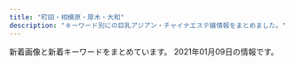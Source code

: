 ```yaml
---
title: "町田・相模原・厚木・大和"
description: "キーワード別にの巨乳アジアン・チャイナエステ嬢情報をまとめました。"
---
```


新着画像と新着キーワードをまとめています。
2021年01月09日の情報です。

<DmmAffiliateIns />
<KeywordTable
  shops={
    [
    {
        "station": "\u5927\u548c\u99c5\u5c0f\u7530\u6025\u53e3",
        "name": "\u5973\u795e\u306e\u30ad\u30b9",
        "keywords": {
            "86": 12,
            "87": 24,
            "\u80f8": 1,
            "C": 12,
            "D": 24
        },
        "url": "http://www.megami.iesjp.com/",
        "img_links": [
            "http://www.megami.iesjp.com/files/003.jpg",
            "http://www.megami.iesjp.com/photo_news/upimg/445985ff2bb207e3fd_0.jpg",
            "http://www.megami.iesjp.com/files/006.jpg",
            "http://www.megami.iesjp.com/files/004.jpg",
            "http://www.megami.iesjp.com/files/002.jpg",
            "http://www.megami.iesjp.com/images/tit_new.png",
            "http://www.megami.iesjp.com/images/sp_top.jpg",
            "http://www.megami.iesjp.com/images/sp_tit_new.png",
            "http://www.megami.iesjp.com/images/top.jpg",
            "http://www.megami.iesjp.com/photo_news/upimg/445985ff2bb207e3fd_1.jpg",
            "http://www.megami.iesjp.com/files/005.jpg",
            "http://www.megami.iesjp.com/files/001.jpg",
            "http://www.megami.iesjp.com/photo_news/upimg/818585fd1b65d74203_1.jpg",
            "http://www.megami.iesjp.com/images/tit_therapist.png",
            "http://www.megami.iesjp.com/images/img_tel.png",
            "http://www.megami.iesjp.com/photo_news/upimg/818585fd1b65d74203_0.jpg",
            "http://www.megami.iesjp.com/photo_news/upimg/574925fe41e38cb0fd_1.jpg",
            "http://www.megami.iesjp.com/images/maining.jpg",
            "http://www.megami.iesjp.com/images/sp_tit_therapist.png",
            "http://www.megami.iesjp.com/photo_news/upimg/574925fe41e38cb0fd_0.jpg"
        ]
    },
    {
        "keywords": {
            "\u80f8": 12,
            "84": 8,
            "\u4e73": 12,
            "D": 8,
            "88": 8,
            "C": 28
        },
        "url": "http://e-rei.info/",
        "name": "\u9e97",
        "station": "\u5927\u548c\u99c5\u5317\u53e3",
        "img_links": [
            "http://eskk.e-rei.info/uploads/2019/12/001-1.jpg",
            "http://e-rei.info/images/x1.png",
            "http://e-rei.info/images/x3.png",
            "http://e-rei.info/images/r1.jpg",
            "http://e-rei.info/images/s_news.png",
            "http://e-rei.info/images/01.jpg",
            "http://e-rei.info/images/03.jpg",
            "http://eskk.e-rei.info/uploads/2020/06/001-3.jpg",
            "http://e-rei.info/images/001.jpg",
            "http://e-rei.info/images/s_staff1.png",
            "http://e-rei.info/images/s_mobile3.jpg",
            "http://e-rei.info/images/s_mobile4.jpg",
            "http://e-rei.info/images/s_staff.png",
            "http://eskk.e-rei.info/uploads/2020/09/111.jpg",
            "http://e-rei.info/images/005.jpg",
            "http://e-rei.info/images/g0.jpg",
            "http://e-rei.info/images/top.png",
            "http://eskk.e-rei.info/uploads/2020/01/006.jpg",
            "http://eskk.e-rei.info/uploads/2020/07/001-2.jpg",
            "http://eskk.e-rei.info/uploads/2020/01/001-3.jpg",
            "http://e-rei.info/images/02.jpg",
            "http://eskk.e-rei.info/uploads/2020/01/002.jpg",
            "http://e-rei.info/images/movie.jpg",
            "http://e-rei.info/images/s_news.jpg",
            "http://e-rei.info/images/s_mobile2.jpg",
            "http://eskk.e-rei.info/uploads/2019/12/001-2.jpg",
            "http://e-rei.info/images/s_service.png",
            "http://e-rei.info/images/s_mobile.jpg",
            "http://e-rei.info/images/003.jpg",
            "http://e-rei.info/images/r2.jpg",
            "http://e-rei.info/images/mobile.png",
            "http://e-rei.info/images/r3.jpg",
            "http://e-rei.info/images/004.jpg",
            "http://e-rei.info/images/002.jpg",
            "http://e-rei.info/images/top2.jpg",
            "http://eskk.e-rei.info/uploads/2020/01/001.jpg",
            "http://eskk.e-rei.info/uploads/2020/01/004.jpg"
        ]
    },
    {
        "name": "Lucky",
        "url": "http://biretuip.xyz/",
        "img_links": [
            "http://biretuip.xyz/static/picture/home.png",
            "http://biretuip.xyz/uploads/201109/1-201109134G0153.jpg",
            "http://biretuip.xyz/uploads/201109/1-201109134AB46.jpg",
            "http://biretuip.xyz/static/picture/esthe1.jpg",
            "http://biretuip.xyz/static/picture/sys1.png",
            "http://biretuip.xyz/uploads/201109/1-201109134H31D.jpg",
            "http://biretuip.xyz/static/picture/staff.png",
            "http://biretuip.xyz/static/picture/esthe3.jpg",
            "http://biretuip.xyz/static/picture/main1.jpg",
            "http://biretuip.xyz/static/picture/esthe2.jpg",
            "http://biretuip.xyz/static/picture/info_t.png",
            "http://biretuip.xyz/static/picture/ac1.jpg",
            "http://biretuip.xyz/static/picture/staff_t.png",
            "http://biretuip.xyz/static/picture/footer-r.png",
            "http://biretuip.xyz/static/picture/footer-l.png"
        ],
        "station": "\u672c\u539a\u6728\u99c5\u5317\u53e3",
        "keywords": {}
    },
    {
        "keywords": {
            "C": 18,
            "86": 30
        },
        "url": "https://latis.ests.jp/",
        "station": "JR\u76f8\u6a21\u539f\u99c5\u5357\u53e3",
        "img_links": [
            "https://latis.ests.jp/photos/sites/147/2020/10/2020102803370790.jpg",
            "https://latis.ests.jp/images/top.png",
            "https://latis.ests.jp/images/xin.jpg",
            "https://latis.ests.jp/images/s_face.jpg",
            "https://latis.ests.jp/photos/sites/147/2020/10/2020102803070556.jpg",
            "https://latis.ests.jp/photos/sites/147/2020/10/2020102803071677.jpg",
            "https://latis.ests.jp/images/s_link.jpg",
            "https://latis.ests.jp/images/s1.jpg",
            "https://latis.ests.jp/images/mobile.jpg",
            "https://latis.ests.jp/images/s_news.jpg",
            "https://latis.ests.jp/images/s2.jpg",
            "https://latis.ests.jp/images/s_pick.jpg",
            "https://latis.ests.jp/images/s_staff.jpg",
            "https://latis.ests.jp/photos/sites/147/2020/10/2020102803071223.jpg"
        ],
        "name": "Latis \u30e9\u30c6\u30a3\u30b9"
    },
    {
        "img_links": [
            "http://forever-est.xyz/images/line1.jpg",
            "http://forever-est.xyz/images/tit1.jpg",
            "http://forever-est.xyz/images/fbb.jpg",
            "http://forever-est.xyz/images/line.jpg",
            "http://forever-est.xyz/images/tit6.jpg",
            "http://forever-est.xyz/images/but3.png",
            "http://forever-est.xyz/images/girl7.png",
            "http://forever-est.xyz/images/but4.png",
            "http://forever-est.xyz/images/but5.png",
            "http://forever-est.xyz/images/r01.jpg",
            "http://forever-est.xyz/images/girl3.png",
            "http://forever-est.xyz/images/head1.jpg",
            "http://forever-est.xyz/images/r04.jpg",
            "http://forever-est.xyz/images/girl2.png",
            "http://forever-est.xyz/images/but2.png",
            "http://forever-est.xyz/images/girl6.png",
            "http://forever-est.xyz/images/girl5.png",
            "http://forever-est.xyz/images/but1.png",
            "http://forever-est.xyz/images/tit5.jpg",
            "http://forever-est.xyz/images/r02.jpg",
            "http://forever-est.xyz/images/r03.jpg",
            "http://forever-est.xyz/images/girl1.png",
            "http://forever-est.xyz/images/but6.png",
            "http://forever-est.xyz/images/tit3.jpg",
            "http://forever-est.xyz/images/tit2.jpg",
            "http://forever-est.xyz/images/ftb.jpg"
        ],
        "name": "\u5fc3\u306e\u5922",
        "url": "http://forever-est.xyz/",
        "keywords": {
            "D": 5,
            "86": 6,
            "E": 1
        },
        "station": "\u4e2d\u592e\u6797\u9593\u99c5\u5317\u53e3"
    },
    {
        "keywords": {
            "\u80f8": 4,
            "E": 4,
            "D": 2,
            "C": 2
        },
        "img_links": [
            "https://est-fc.com/staffPhoto/s20201229185724.jpg",
            "https://est-fc.com/staffPhoto/s20201229185637.jpg",
            "https://est-fc.com/staffPhoto/b20201229174501.jpg",
            "https://est-fc.com/images/slider/02.jpg",
            "https://est-fc.com/staffPhoto/b20201229185724.jpg",
            "https://est-fc.com/uploadfiles/Image/campaignEstFcCom.jpg",
            "https://est-fc.com/js/sliderLine/slide_prev.png",
            "https://est-fc.com/js/sliderLine/slide_next.png",
            "https://est-fc.com/staffPhoto/s20201229174501.jpg",
            "https://est-fc.com/staffPhoto/b20201229185637.jpg",
            "https://est-fc.com/images/slider/01.jpg"
        ],
        "url": "https://est-fc.com/",
        "name": "FIRST CLASS",
        "station": "JR\u753a\u7530\u99c5\u5317\u53e3"
    },
    {
        "name": "\u7652\u3057\u672c\u8217",
        "img_links": [
            "http://www.iyashihonpo.iesjp.com/files/002.jpg",
            "http://www.iyashihonpo.iesjp.com/files/007-02.jpg",
            "http://www.iyashihonpo.iesjp.com/files/007-03.jpg",
            "http://www.iyashihonpo.iesjp.com/images/coverParts.png",
            "http://www.iyashihonpo.iesjp.com/files/002-02.jpg",
            "http://www.iyashihonpo.iesjp.com/files/005.jpg",
            "http://www.iyashihonpo.iesjp.com/files/001.jpg",
            "http://www.iyashihonpo.iesjp.com/files/006.jpg",
            "http://www.iyashihonpo.iesjp.com/files/005-03.jpg",
            "http://www.iyashihonpo.iesjp.com/files/005-02.jpg",
            "http://www.iyashihonpo.iesjp.com/files/007.jpg",
            "http://www.iyashihonpo.iesjp.com/files/006-02.jpg",
            "http://www.iyashihonpo.iesjp.com/images/infoSlide01.jpg",
            "http://www.iyashihonpo.iesjp.com/files/004.jpg",
            "http://www.iyashihonpo.iesjp.com/images/backlistbtn.png",
            "http://www.iyashihonpo.iesjp.com/files/004-02.jpg",
            "http://www.iyashihonpo.iesjp.com/files/002-03.jpg",
            "http://www.iyashihonpo.iesjp.com/files/006-03.jpg",
            "http://www.iyashihonpo.iesjp.com/images/attention.png",
            "http://www.iyashihonpo.iesjp.com/files/001-03.jpg",
            "http://www.iyashihonpo.iesjp.com/files/004-03.jpg",
            "http://www.iyashihonpo.iesjp.com/files/001-02.jpg"
        ],
        "station": "\u76f8\u6a21\u5927\u91ce\u99c5\u5317\u53e3",
        "url": "http://www.iyashihonpo.iesjp.com/",
        "keywords": {
            "D": 8,
            "86": 10,
            "C": 14,
            "E": 4,
            "87": 2
        }
    },
    {
        "name": "\u8ab0\u304c\u3044\u308b\u306e?",
        "url": "https://whois.iest.info/",
        "img_links": [
            "https://whois.iest.info/photos/sites/80/2021/01/2021010522393242.jpg",
            "https://whois.iest.info/photos/sites/80/2021/01/2021010721155626.jpg",
            "https://whois.iest.info/images/side_card.jpg",
            "https://whois.iest.info/photos/sites/80/2020/11/2020112902015472.jpg",
            "https://whois.iest.info/photos/sites/80/2020/12/2020121914020978.jpg",
            "https://whois.iest.info/photos/sites/80/2020/12/2020122400170460.jpg",
            "https://whois.iest.info/images/tit_staff.jpg",
            "https://whois.iest.info/photos/sites/80/2020/12/202012021145272.jpg",
            "https://whois.iest.info/images/re.png",
            "https://whois.iest.info/images/service09.jpg",
            "https://whois.iest.info/images/bg_com03.jpg",
            "https://whois.iest.info/images/service02.jpg",
            "https://whois.iest.info/images/service07.jpg",
            "https://whois.iest.info/images/service05.jpg",
            "https://whois.iest.info/images/top.jpg",
            "https://whois.iest.info/images/service06.jpg",
            "https://whois.iest.info/images/side_nav02.jpg",
            "https://whois.iest.info/photos/sites/80/2020/11/2020112915384812.jpg",
            "https://whois.iest.info/images/side_nav05.jpg",
            "https://whois.iest.info/images/side_nav04.jpg",
            "https://whois.iest.info/images/service03.jpg",
            "https://whois.iest.info/images/txt_staff01.png",
            "https://whois.iest.info/images/service01.jpg",
            "https://whois.iest.info/images/room1.jpg",
            "https://whois.iest.info/images/ico_hote.png",
            "https://whois.iest.info/images/side_nav01.jpg",
            "https://whois.iest.info/images/service04.jpg",
            "https://whois.iest.info/images/com_tel.jpg",
            "https://whois.iest.info/images/service08.jpg",
            "https://whois.iest.info/images/room2.jpg",
            "https://whois.iest.info/photos/sites/80/2020/11/2020112901415093.jpg",
            "https://whois.iest.info/images/side_nav03.jpg",
            "https://whois.iest.info/images/room4.jpg",
            "https://whois.iest.info/images/tit_service.jpg",
            "https://whois.iest.info/images/room3.jpg"
        ],
        "station": "\u5357\u6797\u9593\u99c5\u897f\u53e3",
        "keywords": {
            "95": 6,
            "89": 3,
            "\u80f8": 9,
            "G": 9,
            "90": 12,
            "\u30bb\u30af\u30b7\u30fc": 3,
            "\u30c0\u30a4\u30ca\u30de\u30a4\u30c8": 3,
            "C": 15,
            "F": 6,
            "H": 9,
            "94": 3,
            "I": 3
        }
    },
    {
        "name": "\u591c\u6765\u9999",
        "keywords": {},
        "station": "\u76f8\u6a21\u5927\u91ce\u99c5\u5317\u53e3",
        "url": "http://t-rose.work/",
        "img_links": [
            "http://t-rose.work/images/rec2.png",
            "http://t-rose.work/images/interior_t.jpg",
            "http://t-rose.work/images/up.png",
            "http://t-rose.work/staff/yuri.jpg",
            "http://t-rose.work/images/news.jpg",
            "http://t-rose.work/images/staff_t.jpg",
            "http://t-rose.work/img/ka1.jpg",
            "http://t-rose.work/images/sys.png",
            "http://t-rose.work/staff/nana.jpg",
            "http://t-rose.work/img/mimi1.jpg",
            "http://t-rose.work/staff/mimi.jpg",
            "http://t-rose.work/images/rec1.jpg",
            "http://t-rose.work/staff/eri.jpg",
            "http://t-rose.work/images/head.jpg",
            "http://t-rose.work/img/nana1.jpg",
            "http://t-rose.work/img/eri1.jpg",
            "http://t-rose.work/staff/ka.jpg",
            "http://t-rose.work/img/yuri1.jpg",
            "http://t-rose.work/images/int1.png",
            "http://t-rose.work/images/int2.png",
            "http://t-rose.work/images/tg.jpg"
        ]
    },
    {
        "url": "http://kiminoharu.xyz/",
        "img_links": [
            "http://kiminoharu.xyz/images/g66.jpg",
            "http://kiminoharu.xyz/images/002.jpg",
            "http://kiminoharu.xyz/images/s2.jpg",
            "http://kiminoharu.xyz/images/s3.jpg",
            "http://kiminoharu.xyz/images/g11.jpg",
            "http://kiminoharu.xyz/images/g2.jpg",
            "http://kiminoharu.xyz/images/g4.jpg",
            "http://kiminoharu.xyz/images/g45.jpg",
            "http://kiminoharu.xyz/images/001.jpg",
            "http://kiminoharu.xyz/images/r1.jpg",
            "http://kiminoharu.xyz/images/g22.jpg",
            "http://kiminoharu.xyz/images/003.jpg",
            "http://kiminoharu.xyz/images/g33.jpg",
            "http://kiminoharu.xyz/images/s4.jpg",
            "http://kiminoharu.xyz/images/g1.jpg",
            "http://kiminoharu.xyz/images/g6.jpg",
            "http://kiminoharu.xyz/images/g0.jpg",
            "http://kiminoharu.xyz/images/r2.jpg",
            "http://kiminoharu.xyz/images/0.png",
            "http://kiminoharu.xyz/images/s1.jpg",
            "http://kiminoharu.xyz/images/g44.jpg",
            "http://kiminoharu.xyz/images/g67.jpg",
            "http://kiminoharu.xyz/images/g3.jpg",
            "http://kiminoharu.xyz/images/g5.jpg",
            "http://kiminoharu.xyz/images/r3.jpg",
            "http://kiminoharu.xyz/images/r4.jpg"
        ],
        "name": "\u541b\u306e\u6625",
        "station": "JR\u6a4b\u672c\u99c5\u5317\u53e3",
        "keywords": {
            "D": 6,
            "\u4e73": 1
        }
    },
    {
        "name": "7F Mermaid \u30a8\u30b9\u30c6",
        "station": "JR\u76f8\u6a21\u539f\u99c5\u5357\u53e3",
        "img_links": [
            "http://cdn.simplesite.com/i/50/bb/282882359341136720/i282882364654166233._szw1280h1280_.jpg",
            "http://cdn.simplesite.com/i/50/bb/282882359341136720/i282882364654381442._szw1280h1280_.jpg",
            "http://cdn.simplesite.com/i/50/bb/282882359341136720/i282882364654480398._szw1280h1280_.jpg",
            "http://cdn.simplesite.com/i/50/bb/282882359341136720/i282882364654262982._szw1280h1280_.jpg",
            "http://cdn.simplesite.com/i/50/bb/282882359341136720/i282882364654444468._szw1280h1280_.jpg",
            "http://cdn.simplesite.com/i/50/bb/282882359341136720/i282882364654259998._szw1280h1280_.jpg",
            "http://cdn.simplesite.com/i/50/bb/282882359341136720/i282882364654261112._szw1280h1280_.jpg",
            "http://cdn.simplesite.com/i/50/bb/282882359341136720/i282882364654238281._szw1280h1280_.jpg"
        ],
        "url": "http://mermaidbluesea.simplesite.com/",
        "keywords": {}
    },
    {
        "img_links": [
            "http://msg-aroma.com/staff/marina/01.jpg",
            "http://msg-aroma.com/staff/marina/01mb.jpg",
            "http://msg-aroma.com/i/files/homeimg.jpg",
            "http://msg-aroma.com/staff/yuriko/01mb.jpg",
            "http://msg-aroma.com/staff/miki/01.jpg",
            "http://msg-aroma.com/staff/yuriko/01.jpg",
            "http://msg-aroma.com/pic/topimg5.png",
            "http://msg-aroma.com/staff/sakura/01.jpg",
            "http://msg-aroma.com/img/ttl_kohkin.png",
            "http://msg-aroma.com/staff/sakura/01mb.jpg",
            "http://msg-aroma.com/staff/nanami/01mb.jpg",
            "http://msg-aroma.com/img/att.png",
            "http://msg-aroma.com/pic/topimg4.png",
            "http://msg-aroma.com/img/ttl_mobile.png",
            "http://msg-aroma.com/pic/topimg3.png",
            "http://msg-aroma.com/img/ttl_staff.jpg",
            "http://msg-aroma.com/pic/head.jpg",
            "http://msg-aroma.com/pic/topimg1.png",
            "http://msg-aroma.com/pic/topimg2.png",
            "http://msg-aroma.com/staff/miki/01mb.jpg",
            "http://msg-aroma.com/staff/nanami/01.jpg"
        ],
        "keywords": {
            "C": 14
        },
        "station": "\u672c\u539a\u6728\u99c5\u5317\u53e3",
        "url": "http://msg-aroma.com/",
        "name": "\u30c1\u30e3\u30fc\u30df\u30f3\u30b0"
    },
    {
        "url": "http://www.yozakura-aroma.xyz/",
        "name": "\u591c\u685c",
        "station": "\u6d77\u8001\u540d\u99c5\u6771\u53e3",
        "img_links": [],
        "keywords": {}
    },
    {
        "img_links": [
            "http://www.es-yiyasi.work/img/eri1.jpg",
            "http://www.es-yiyasi.work/img/yuka1.jpg",
            "http://www.es-yiyasi.work/img/aya1.jpg",
            "http://www.es-yiyasi.work/images/sys1.jpg",
            "http://www.es-yiyasi.work/images/int1.jpg",
            "http://www.es-yiyasi.work/images/sys3.jpg",
            "http://www.es-yiyasi.work/images/news.jpg",
            "http://www.es-yiyasi.work/images/line.png",
            "http://www.es-yiyasi.work/images/staff_t.jpg",
            "http://www.es-yiyasi.work/images/2.png",
            "http://www.es-yiyasi.work/img/rina1.jpg",
            "http://www.es-yiyasi.work/images/sys2.jpg",
            "http://www.es-yiyasi.work/images/interior_t.jpg",
            "http://www.es-yiyasi.work/images/3.png",
            "http://www.es-yiyasi.work/images/4.png",
            "http://www.es-yiyasi.work/images/mobile.jpg",
            "http://www.es-yiyasi.work/images/info.jpg",
            "http://www.es-yiyasi.work/images/head.jpg",
            "http://www.es-yiyasi.work/images/int2.jpg",
            "http://www.es-yiyasi.work/images/1.png"
        ],
        "name": "\u685c\u82b1",
        "station": "\u5c0f\u7530\u6025\u76f8\u6a21\u539f\u99c5\u5357\u53e3",
        "keywords": {},
        "url": "http://www.es-yiyasi.work/"
    },
    {
        "station": "JR\u6df5\u91ce\u8fba\u99c5\u5317\u53e3",
        "keywords": {
            "C": 1,
            "87": 2,
            "D": 3,
            "89": 2
        },
        "img_links": [
            "https://aloha.estjp.info/css/nav/nav-004.png",
            "https://aloha.estjp.info/css/nav/nav-001.png",
            "https://aloha.estjp.info/css/nav/nav-005.png",
            "https://aloha.estjp.info/css/top-right03.png",
            "https://aloha.estjp.info/css/nav/nav-002.png",
            "https://aloha.estjp.info/css/baner.jpg",
            "https://aloha.estjp.info/css/top-right02.png",
            "https://aloha.estjp.info/css/staff/staff03.png",
            "https://aloha.estjp.info/css/nav/nav-003.png",
            "https://aloha.estjp.info/css/staff/staff04.png",
            "https://aloha.estjp.info/css/tel02.png",
            "https://aloha.estjp.info/css/staff/staff02.png",
            "https://aloha.estjp.info/css/nav/nav-006.png",
            "https://aloha.estjp.info/css/staff/staff01.png",
            "https://aloha.estjp.info/css/top-right001.png"
        ],
        "url": "https://aloha.estjp.info/",
        "name": "AROHA -\u30a2\u30ed\u30cf-"
    },
    {
        "station": "JR\u76f8\u6a21\u539f\u99c5\u5357\u53e3",
        "img_links": [
            "http://tenshi.est888.com/css/topbottom.jpg",
            "http://tenshi.est888.com/css/nav/nav01.png",
            "http://tenshi.est888.com/css/head04.jpg",
            "http://tenshi.est888.com/css/staff/staff07.jpg",
            "http://tenshi.est888.com/css/staff/staff005.jpg",
            "http://tenshi.est888.com/css/staff/staff04.jpg",
            "http://tenshi.est888.com/css/staff/staff01.jpg",
            "http://tenshi.est888.com/css/staff/staff06.jpg",
            "http://tenshi.est888.com/css/nav/nav06.png",
            "http://tenshi.est888.com/css/staff/staff03.jpg",
            "http://tenshi.est888.com/css/staff/staff08.jpg",
            "http://tenshi.est888.com/css/top02-left03.jpg",
            "http://tenshi.est888.com/css/nav/nav04.png",
            "http://tenshi.est888.com/css/staff/staff02.jpg",
            "http://tenshi.est888.com/css/nav/nav03.png",
            "http://tenshi.est888.com/css/top02-left02a.jpg",
            "http://tenshi.est888.com/css/nav/nav05.png",
            "http://tenshi.est888.com/css/osusume07.jpg",
            "http://tenshi.est888.com/css/staff/staff09.jpg",
            "http://tenshi.est888.com/css/nav/nav02.png"
        ],
        "url": "http://tenshi.est888.com/",
        "name": "Angel \uff5e\u5929\u4f7f\uff5e",
        "keywords": {
            "D": 3,
            "92": 2,
            "86": 1,
            "91": 2,
            "89": 2,
            "90": 1,
            "E": 6,
            "87": 1
        }
    },
    {
        "name": "\u30da\u30f3\u30c8\u30cf\u30a6\u30b9",
        "keywords": {},
        "url": "http://www.pentohausu.xyz/",
        "img_links": [
            "http://www.pentohausu.xyz/images/index-rin_04.jpg",
            "http://www.pentohausu.xyz/images/shop/5.jpg",
            "http://www.pentohausu.xyz/images/shop/6.jpg",
            "http://www.pentohausu.xyz/images/lanmu-t-st.jpg",
            "http://www.pentohausu.xyz/images/staff/1/7.jpg",
            "http://www.pentohausu.xyz/images/index-rin_20.jpg",
            "http://www.pentohausu.xyz/images/index-rin_14.jpg",
            "http://www.pentohausu.xyz/images/sys.png",
            "http://www.pentohausu.xyz/images/lanmu-t-st2.jpg",
            "http://www.pentohausu.xyz/images/staff/1/aya.jpg",
            "http://www.pentohausu.xyz/images/index-rin_02.jpg",
            "http://www.pentohausu.xyz/images/staff/1/sayuri.jpg",
            "http://www.pentohausu.xyz/images/nav/nav-t-job.jpg",
            "http://www.pentohausu.xyz/images/staff/1/8.jpg",
            "http://www.pentohausu.xyz/images/staff/1/4.jpg",
            "http://www.pentohausu.xyz/images/staff/1/mie.png",
            "http://www.yozakura-aroma.xyz/images/staff/2.jpg",
            "http://www.pentohausu.xyz/images/nav/nav-t-sys.jpg"
        ],
        "station": "\u76f8\u6b66\u53f0\u524d\u99c5\u5317\u53e3"
    },
    {
        "keywords": {},
        "station": "\u5927\u548c\u99c5\u5317\u53e3",
        "name": "\u8594\u8587\u5712",
        "img_links": [
            "http://es-flower.work/images/mobile.jpg",
            "http://es-flower.work/images/b2.jpg",
            "http://es-flower.work/images/rec1.png",
            "http://es-flower.work/images/sys1.png",
            "http://es-flower.work/img/yumi1.jpg",
            "http://es-flower.work/images/b3.jpg",
            "http://es-flower.work/images/head.jpg",
            "http://es-flower.work/images/2.jpg",
            "http://es-flower.work/staff/yumi.jpg",
            "http://es-flower.work/img/yuki1.jpg",
            "http://es-flower.work/images/tel.jpg",
            "http://es-flower.work/images/rec2.jpg",
            "http://es-flower.work/images/interior_t.jpg",
            "http://es-flower.work/images/1.jpg",
            "http://es-flower.work/staff/yuki.jpg",
            "http://es-flower.work/images/3.jpg",
            "http://es-flower.work/images/news.jpg",
            "http://es-flower.work/images/int2.png",
            "http://es-flower.work/images/int1.png",
            "http://es-flower.work/images/tg.jpg",
            "http://es-flower.work/img/yuri1.jpg",
            "http://es-flower.work/images/staff_t.jpg",
            "http://es-flower.work/images/sys2.png",
            "http://es-flower.work/staff/yuri.jpg"
        ],
        "url": "http://es-flower.work/"
    },
    {
        "img_links": [
            "http://sakura.fan.bz/photos/sites/96/2019/12/2019120107502632.jpg",
            "http://sakura.fan.bz/photos/sites/96/2019/09/2019090502332511.jpg",
            "http://sakura.fan.bz/images/info.png",
            "http://sakura.fan.bz/images/s_staff.png",
            "http://sakura.fan.bz/images/s_face.png",
            "http://sakura.fan.bz/photos/sites/96/2019/09/2019090609280369.jpg",
            "http://sakura.fan.bz/images/end.png",
            "http://sakura.fan.bz/images/news_bj1.png",
            "http://sakura.fan.bz/photos/sites/96/2019/09/2019090608513621.jpg",
            "http://sakura.fan.bz/photos/sites/96/2020/12/2020120203192280.jpg",
            "http://sakura.fan.bz/photos/sites/96/2019/11/201911070206265.jpg",
            "http://sakura.fan.bz/images/s_news.png",
            "http://sakura.fan.bz/images/top.jpg",
            "http://sakura.fan.bz/images/news_bj3.png",
            "http://sakura.fan.bz/photos/sites/96/2019/11/2019112803264378.jpg",
            "http://sakura.fan.bz/photos/sites/96/2019/09/2019090502332739.jpg",
            "http://sakura.fan.bz/photos/sites/96/2019/09/2019090502332622.jpg",
            "http://sakura.fan.bz/photos/sites/96/2019/10/2019100401374573.jpg"
        ],
        "url": "http://sakura.fan.bz/",
        "name": "\u3055\u304f\u3089",
        "station": "\u76f8\u6a21\u5927\u91ce\u99c5\u5357\u53e3",
        "keywords": {
            "D": 18,
            "85": 2,
            "C": 23,
            "83": 4,
            "86": 10,
            "E": 3,
            "84": 4
        }
    },
    {
        "url": "http://onshin.xyz/",
        "station": "\u672c\u539a\u6728\u99c5\u5317\u53e3",
        "keywords": {},
        "name": "\u695a\u3005",
        "img_links": [
            "http://onshin.xyz/_src/39571145/wechatimg269_20200209155042881.jpg",
            "http://onshin.xyz/_src/38965886/re.png",
            "http://onshin.xyz/_src/39571193/img20200212123816283250.jpg",
            "http://onshin.xyz/_src/38965872/wechatimg51.jpg",
            "http://onshin.xyz/_src/39571052/img20200212123842969058.jpg",
            "http://onshin.xyz/_src/38965759/s2.jpg",
            "http://onshin.xyz/_src/38965847/img20200212123402999347.jpg",
            "http://onshin.xyz/_src/39571004/img20200212123720046544.jpg",
            "http://onshin.xyz/_src/38965857/s4.jpg",
            "http://onshin.xyz/_src/39647637/cam2.jpg",
            "http://onshin.xyz/_src/38965795/sign.png",
            "http://onshin.xyz/_src/39571022/img20200212123750825675.jpg",
            "http://onshin.xyz/_src/39571218/img20200212123842969058.jpg",
            "http://onshin.xyz/_src/38965853/s1.jpg",
            "http://onshin.xyz/_src/38965874/wechatimg48.jpg",
            "http://onshin.xyz/_src/39571005/img20200212123720046544.jpg",
            "http://onshin.xyz/_src/38965769/sign.png",
            "http://onshin.xyz/_src/39571178/img20200212123750825675.jpg",
            "http://onshin.xyz/_src/39571055/img20200212123918630367.jpg",
            "http://onshin.xyz/_src/38965854/s2.jpg",
            "http://onshin.xyz/_src/38965780/navi_05.png",
            "http://onshin.xyz/_src/38965771/conbaner.png",
            "http://onshin.xyz/_src/38965860/conbaner.png",
            "http://onshin.xyz/_src/38965782/navi_07.png",
            "http://onshin.xyz/_src/38965837/sign.png",
            "http://onshin.xyz/_src/38965778/navi_03.png",
            "http://onshin.xyz/_src/38965805/img20200212123452130136.jpg",
            "http://onshin.xyz/_src/39571177/img20200212123750825675.jpg",
            "http://onshin.xyz/_src/38965876/wechatimg49.jpg",
            "http://onshin.xyz/_src/38965884/wechatimg89089a3d49ce9555a298149aea23d992.jpg",
            "http://onshin.xyz/_src/39571219/img20200212123842969058.jpg",
            "http://onshin.xyz/_src/38965798/sign.png",
            "http://onshin.xyz/_src/38965868/wechatimg52.jpg",
            "http://onshin.xyz/_src/39571117/img20200212123605950636.jpg",
            "http://onshin.xyz/_src/39571163/img20200212123720046544.jpg",
            "http://onshin.xyz/_src/38965789/sign.png",
            "http://onshin.xyz/_src/39571146/wechatimg269_20200209155042881.jpg",
            "http://onshin.xyz/_src/38965834/sign.png",
            "http://onshin.xyz/_src/38965845/img20200212123402999347.jpg",
            "http://onshin.xyz/_src/39571190/img20200212123816283250.jpg",
            "http://onshin.xyz/_src/38965758/s1.jpg",
            "http://onshin.xyz/_src/38965767/now.jpg",
            "http://onshin.xyz/_src/39571115/img20200212123605950636.jpg",
            "http://onshin.xyz/_src/38965878/wechatimg47.jpg",
            "http://onshin.xyz/_src/38965812/sign.png",
            "http://onshin.xyz/_src/38965766/now.jpg",
            "http://onshin.xyz/_src/39570591/img20200212123605950636.jpg",
            "http://onshin.xyz/_src/38965848/img20200212123402999347.jpg",
            "http://onshin.xyz/_src/38965809/sign.png",
            "http://onshin.xyz/_src/38965864/time.png",
            "http://onshin.xyz/_src/39571164/img20200212123720046544.jpg",
            "http://onshin.xyz/_src/38965870/wechatimg46.jpg",
            "http://onshin.xyz/_src/38965855/s3.jpg",
            "http://onshin.xyz/_src/38965850/img20200212123452130136.jpg",
            "http://onshin.xyz/_src/38965786/sign.png",
            "http://onshin.xyz/_src/39648932/wechatimg269_20200209155042881.jpg",
            "http://onshin.xyz/_src/39571026/img20200212123816283250.jpg",
            "http://onshin.xyz/_src/39571220/img20200212123842969058.jpg",
            "http://onshin.xyz/_src/38965826/img20200212123452130136.jpg",
            "http://onshin.xyz/_src/39571141/wechatimg270.jpg",
            "http://onshin.xyz/_src/38965849/img20200212123452130136.jpg",
            "http://onshin.xyz/_src/38965844/img20200212123402999347.jpg",
            "http://onshin.xyz/_src/39571234/img20200212123918630367.jpg",
            "http://onshin.xyz/_src/39571162/img20200212123720046544.jpg",
            "http://onshin.xyz/_src/39571232/img20200212123918630367.jpg",
            "http://onshin.xyz/_src/39571023/img20200212123750825675.jpg",
            "http://onshin.xyz/_src/38965821/sign.png",
            "http://onshin.xyz/_src/39571180/img20200212123750825675.jpg",
            "http://onshin.xyz/_src/39647639/cam2.jpg",
            "http://onshin.xyz/_src/38965804/img20200212123452130136.jpg",
            "http://onshin.xyz/_src/39571114/img20200212123605950636.jpg",
            "http://onshin.xyz/_src/39571179/img20200212123750825675.jpg",
            "http://onshin.xyz/_src/39648933/wechatimg270.jpg",
            "http://onshin.xyz/_src/38965843/img20200212123402999347.jpg",
            "http://onshin.xyz/_src/39571192/img20200212123816283250.jpg",
            "http://onshin.xyz/_src/39571056/img20200212123918630367.jpg",
            "http://onshin.xyz/_src/39571233/img20200212123918630367.jpg",
            "http://onshin.xyz/_src/39570590/img20200212123605950636.jpg",
            "http://onshin.xyz/_src/39571116/img20200212123605950636.jpg",
            "http://onshin.xyz/_src/39571217/img20200212123842969058.jpg",
            "http://onshin.xyz/_src/38965856/s4.jpg",
            "http://onshin.xyz/_src/38965818/sign.png",
            "http://onshin.xyz/_src/38965813/staffgallery.png",
            "http://onshin.xyz/_src/39571142/wechatimg269_20200209155042881.jpg",
            "http://onshin.xyz/_src/38965842/img20200212123402999347.jpg",
            "http://onshin.xyz/_src/39571165/img20200212123720046544.jpg",
            "http://onshin.xyz/_src/39627767/wx00020211-183028%402x.png",
            "http://onshin.xyz/_src/38965784/navi_09.png",
            "http://onshin.xyz/_src/39571051/img20200212123842969058.jpg",
            "http://onshin.xyz/_src/39571027/img20200212123816283250.jpg",
            "http://onshin.xyz/_src/38965760/s3.jpg",
            "http://onshin.xyz/_src/38965827/img20200212123452130136.jpg",
            "http://onshin.xyz/_src/39571231/img20200212123918630367.jpg",
            "http://onshin.xyz/_src/39571191/img20200212123816283250.jpg",
            "http://onshin.xyz/_src/38965770/sign.png"
        ]
    },
    {
        "name": "\u3086\u304b",
        "url": "http://sh-yuka.work/",
        "keywords": {
            "85": 3,
            "C": 1,
            "86": 4,
            "D": 5
        },
        "img_links": [
            "http://sh-yuka.work/templets/default/picture/504339_7edd816c8a6a4b8dafc32c0979bee964_mv2_d_2480_3508_s_4_2.png",
            "http://sh-yuka.work/templets/default/picture/504339_042c5bafc5f34692af2ee5e33bdba1e7_mv2.png",
            "http://sh-yuka.work/templets/default/picture/504339_24789f5562fa4f088be0b1134410514e_mv2.png",
            "http://sh-yuka.work/uploads/200721/1-200H1105351319.jpg",
            "http://sh-yuka.work/templets/default/picture/504339_c3603a5d59b54b2793cbf3fbd516de13_mv2.png",
            "http://sh-yuka.work/templets/default/picture/504339_f7143674e10f4748b569cd7df1c9af02_mv2(1).png",
            "http://sh-yuka.work/uploads/190717/1-1ZGG5550JX.jpg",
            "http://sh-yuka.work/uploads/200108/1-20010QQ6043H.jpg",
            "http://sh-yuka.work/uploads/201218/1-20121Q1033GH.jpg",
            "http://sh-yuka.work/templets/default/picture/504339_60927e81bc2741dd89c63cce2eeb277d_mv2.png",
            "http://sh-yuka.work/templets/default/picture/close.png",
            "http://sh-yuka.work/templets/default/picture/504339_9994463d0234418bb05113314e8f9a17_mv2_d_4724_7369_s_4_2.png",
            "http://sh-yuka.work/templets/default/picture/504339_80887437d74b4abab793825cf10fcfba_mv2_d_2586_2860_s_4_2.png",
            "http://sh-yuka.work/templets/default/picture/504339_f7143674e10f4748b569cd7df1c9af02_mv2.png",
            "http://sh-yuka.work/templets/default/picture/504339_7e953fa3f1dd41aea09a25d07159362b_mv2.png",
            "http://sh-yuka.work/uploads/200714/1-200G409461R02.jpg",
            "http://sh-yuka.work/templets/default/picture/504339_6ac3d0c415404d4caea8f7806efc469e_mv2.png",
            "http://sh-yuka.work/uploads/201008/1-20100P93R4V3.jpg",
            "http://sh-yuka.work/uploads/200108/1-20010QQ532137.jpg",
            "http://sh-yuka.work/templets/default/picture/504339_d693404efae04362b04d73de913d8851_mv2_d_2084_2084_s_2.png",
            "http://sh-yuka.work/uploads/190929/1-1Z929192K4454.jpg",
            "http://sh-yuka.work/uploads/200629/1-200629151R5E6.jpg",
            "http://sh-yuka.work/uploads/200108/1-20010QQ625439.jpg",
            "http://sh-yuka.work/uploads/200930/1-200930103059A0.jpg",
            "http://sh-yuka.work/templets/default/picture/504339_81364141ef784efdac0337206b586e85_mv2.png",
            "http://sh-yuka.work/templets/default/picture/504339_7b83b5f415b04665924c4c26f4c5cd27_mv2_d_4812_2043_s_2.png",
            "http://sh-yuka.work/uploads/200706/1-200F614263ab.jpg",
            "http://sh-yuka.work/templets/default/picture/504339_9d7e65f16b2c4ad8932aacf9b075d81f_mv2_d_4724_7087_s_4_2.png",
            "http://sh-yuka.work/templets/default/picture/504339_21227f8954fd409581482fb167a52224_mv2.png",
            "http://sh-yuka.work/uploads/200728/1-200HQF02J29.jpg",
            "http://sh-yuka.work/templets/default/picture/504339_53f4914fb1244a5581c45fbe8fe05e15_mv2_d_2835_2953_s_4_2.png",
            "http://sh-yuka.work/uploads/190717/1-1ZGG5544L32.jpg",
            "http://sh-yuka.work/uploads/200108/1-20010QQI61H.jpg"
        ],
        "station": "\u4e2d\u592e\u6797\u9593\u99c5\u897f\u53e3"
    },
    {
        "name": "Tiara",
        "station": "\u5c0f\u7530\u6025\u76f8\u6a21\u539f\u99c5\u5357\u53e3",
        "url": "http://hitlyiopm.xyz/",
        "img_links": [
            "http://hitlyiopm.xyz/uploads/201021/1-20102112353H51.jpg",
            "http://hitlyiopm.xyz/picture/nav-002.jpg",
            "http://hitlyiopm.xyz/picture/nav-004.jpg",
            "http://hitlyiopm.xyz/uploads/201021/1-2010211235033D.jpg",
            "http://hitlyiopm.xyz/picture/m-head01.jpg",
            "http://hitlyiopm.xyz/uploads/201021/1-20102112344O57.jpg",
            "http://hitlyiopm.xyz/picture/m-top05.jpg",
            "http://hitlyiopm.xyz/picture/nav-005.jpg",
            "http://hitlyiopm.xyz/picture/nav-006.jpg",
            "http://hitlyiopm.xyz/picture/nav-003.jpg",
            "http://hitlyiopm.xyz/picture/nav-001.jpg",
            "http://hitlyiopm.xyz/uploads/201226/1-201226151234C4.jpg",
            "http://hitlyiopm.xyz/uploads/201021/1-201021123520249.jpg",
            "http://hitlyiopm.xyz/picture/m-top02.jpg",
            "http://hitlyiopm.xyz/picture/m-top03.jpg",
            "http://hitlyiopm.xyz/picture/c-01.jpg"
        ],
        "keywords": {
            "86": 1,
            "D": 5,
            "89": 4
        }
    },
    {
        "img_links": [
            "http://sh-leo.work/picture/s_3.jpg",
            "http://sh-leo.work/picture/s_5.jpg",
            "http://sh-leo.work/picture/top_t2.png",
            "http://sh-leo.work/picture/fm4.png",
            "http://sh-leo.work/picture/frames.png",
            "http://sh-leo.work/picture/shinphoto3.jpg",
            "http://sh-leo.work/picture/s_2.jpg",
            "http://sh-leo.work/picture/top_t8.png",
            "http://sh-leo.work/picture/faq_st2.png",
            "http://sh-leo.work/picture/s_4.jpg",
            "http://sh-leo.work/picture/top_sin2.jpg",
            "http://sh-leo.work/picture/shinphoto1.jpg",
            "http://sh-leo.work/picture/shinphoto4.jpg",
            "http://sh-leo.work/picture/topimg1.jpg",
            "http://sh-leo.work/picture/camp20180713_2.png",
            "http://sh-leo.work/picture/p4_ct1.png",
            "http://sh-leo.work/picture/topimg2.jpg",
            "http://sh-leo.work/picture/top_t5.png",
            "http://sh-leo.work/picture/s_1.jpg",
            "http://sh-leo.work/picture/top_t1.png",
            "http://sh-leo.work/picture/optionrev1.png",
            "http://sh-leo.work/picture/top_sin1.jpg",
            "http://sh-leo.work/picture/p2_ct1.png",
            "http://sh-leo.work/picture/top_t4.png",
            "http://sh-leo.work/picture/a.png",
            "http://sh-leo.work/picture/fm3.png",
            "http://sh-leo.work/picture/p3_ct1.png",
            "http://sh-leo.work/picture/faq_st1.png",
            "http://sh-leo.work/picture/q.png",
            "http://sh-leo.work/picture/age.png",
            "http://sh-leo.work/picture/top_t3.png",
            "http://sh-leo.work/picture/topimg3.jpg",
            "http://sh-leo.work/picture/fm5.png",
            "http://sh-leo.work/picture/fm6.png",
            "http://sh-leo.work/picture/p4_ct1_sub1.png",
            "http://sh-leo.work/picture/p6_ct1.png",
            "http://sh-leo.work/picture/top_sin3.jpg",
            "http://sh-leo.work/picture/shinphoto2.jpg",
            "http://sh-leo.work/picture/frameback.png",
            "http://sh-leo.work/picture/top_pickback.png",
            "http://sh-leo.work/picture/fm1.png",
            "http://sh-leo.work/picture/fm2.png",
            "http://sh-leo.work/picture/att.png"
        ],
        "name": "LEO\uff5e\u30ec\u30aa\uff5e",
        "station": "\u5c0f\u7530\u6025\u76f8\u6a21\u539f\u99c5\u5357\u53e3",
        "keywords": {},
        "url": "http://sh-leo.work/"
    },
    {
        "img_links": [
            "http://yasuragi.tyo.ac/images/mobile.jpg",
            "http://yasuragi.tyo.ac/images/room2.jpg",
            "http://yasuragi.tyo.ac/images/end.jpg",
            "http://yasuragi.tyo.ac/photos/sites/55/2019/12/2019121604403165.jpg",
            "http://yasuragi.tyo.ac/photos/sites/55/2020/10/2020102309174314.jpg",
            "http://yasuragi.tyo.ac/photos/sites/55/2019/12/2019121604403829.jpg",
            "http://yasuragi.tyo.ac/images/news_bj3.png",
            "http://yasuragi.tyo.ac/images/room1.jpg",
            "http://yasuragi.tyo.ac/images/s_link.png",
            "http://yasuragi.tyo.ac/images/top.jpg",
            "http://yasuragi.tyo.ac/images/news_bj1.png",
            "http://yasuragi.tyo.ac/images/s3.jpg",
            "http://yasuragi.tyo.ac/photos/sites/55/2019/12/2019121604403490.jpg",
            "http://yasuragi.tyo.ac/images/room4.jpg",
            "http://yasuragi.tyo.ac/images/room3.jpg",
            "http://yasuragi.tyo.ac/images/s_news.png",
            "http://yasuragi.tyo.ac/images/s_staff.png"
        ],
        "url": "http://yasuragi.tyo.ac/",
        "name": "\u3084\u3059\u3089\u304e",
        "keywords": {
            "C": 12,
            "D": 20,
            "87": 5,
            "85": 5,
            "86": 10
        },
        "station": "\u5c0f\u7530\u6025\u7dda\u753a\u7530\u99c5\u897f\u53e3"
    },
    {
        "station": "JR\u753a\u7530\u99c5\u5357\u53e3",
        "url": "http://www.kenkouen.relaxjp.info/",
        "name": "\u5065\u5eb7\u5712",
        "img_links": [
            "http://www.kenkouen.relaxjp.info/files/004.jpg",
            "http://www.kenkouen.relaxjp.info/images/m2.jpg",
            "http://www.kenkouen.relaxjp.info/images/rsubt7.png",
            "http://www.kenkouen.relaxjp.info/images/m5.jpg",
            "http://www.kenkouen.relaxjp.info/images/b-tel.png",
            "http://www.kenkouen.relaxjp.info/files/005.jpg",
            "http://www.kenkouen.relaxjp.info/images/b-online.png",
            "http://www.kenkouen.relaxjp.info/images/rsubt5.png",
            "http://www.kenkouen.relaxjp.info/images/rsubt3.png",
            "http://www.kenkouen.relaxjp.info/images/m1.jpg",
            "http://www.kenkouen.relaxjp.info/images/m3.jpg",
            "http://www.kenkouen.relaxjp.info/images/rsubt1.png",
            "http://www.kenkouen.relaxjp.info/files/001.jpg",
            "http://www.kenkouen.relaxjp.info/images/slider-img001.jpg",
            "http://www.kenkouen.relaxjp.info/images/m6.jpg",
            "http://www.kenkouen.relaxjp.info/images/m4.jpg",
            "http://www.kenkouen.relaxjp.info/images/rsubt4.png",
            "http://www.kenkouen.relaxjp.info/images/slider-img002.jpg",
            "http://www.kenkouen.relaxjp.info/files/003.jpg",
            "http://www.kenkouen.relaxjp.info/images/rsubt6.png",
            "http://www.kenkouen.relaxjp.info/images/rsubt2.png"
        ],
        "keywords": {
            "D": 32,
            "87": 8,
            "88": 16,
            "86": 8
        }
    },
    {
        "name": "\u7652\u3057\u30cf\u30a6\u30b9",
        "keywords": {
            "83": 12,
            "D": 72,
            "87": 72
        },
        "img_links": [
            "http://www.iyashi.relaxjp.info/files/003-02.jpg",
            "http://www.iyashi.relaxjp.info/files/001.jpg",
            "http://www.iyashi.relaxjp.info/files/001-02.jpg",
            "http://www.iyashi.relaxjp.info/files/002.jpg",
            "http://www.iyashi.relaxjp.info/files/004.jpg",
            "http://www.iyashi.relaxjp.info/files/004-03.jpg",
            "http://www.iyashi.relaxjp.info/files/005.jpg",
            "http://www.iyashi.relaxjp.info/files/005-02.jpg",
            "http://www.iyashi.relaxjp.info/files/004-02.jpg",
            "http://www.iyashi.relaxjp.info/files/002-02.jpg",
            "http://www.iyashi.relaxjp.info/img/top_slider01.jpg",
            "http://www.iyashi.relaxjp.info/files/003.jpg",
            "http://www.iyashi.relaxjp.info/files/002-03.jpg",
            "http://www.iyashi.relaxjp.info/files/003-03.jpg",
            "http://www.iyashi.relaxjp.info/files/006.jpg",
            "http://www.iyashi.relaxjp.info/files/005-03.jpg",
            "http://www.iyashi.relaxjp.info/files/007.jpg",
            "http://www.iyashi.relaxjp.info/files/007-03.jpg",
            "http://www.iyashi.relaxjp.info/files/006-03.jpg",
            "http://www.iyashi.relaxjp.info/img/top_slider02.jpg",
            "http://www.iyashi.relaxjp.info/files/007-02.jpg",
            "http://www.iyashi.relaxjp.info/files/006-02.jpg",
            "http://www.iyashi.relaxjp.info/files/001-03.jpg"
        ],
        "url": "http://www.iyashi.relaxjp.info/",
        "station": "\u4e2d\u592e\u6797\u9593\u99c5\u5c0f\u7530\u6025\u5357\u53e3"
    },
    {
        "name": "\u30cb\u30e3\u30fc\u30cb\u30e3",
        "img_links": [
            "http://www.nyanya.mesthe.com/images/slider-img002.jpg",
            "http://www.nyanya.mesthe.com/images/m4.jpg",
            "http://www.nyanya.mesthe.com/files/003.jpg",
            "http://www.nyanya.mesthe.com/images/slider-img001.jpg",
            "http://www.nyanya.mesthe.com/files/001.jpg",
            "http://www.nyanya.mesthe.com/files/002.jpg",
            "http://www.nyanya.mesthe.com/files/004.jpg",
            "http://www.nyanya.mesthe.com/images/m6.jpg",
            "http://www.nyanya.mesthe.com/images/m1.jpg",
            "http://www.nyanya.mesthe.com/images/m3.jpg",
            "http://www.nyanya.mesthe.com/images/m2.jpg",
            "http://www.nyanya.mesthe.com/files/007.jpg"
        ],
        "url": "http://www.nyanya.mesthe.com/",
        "keywords": {
            "D": 16,
            "91": 4,
            "87": 4,
            "88": 8,
            "E": 4,
            "86": 4
        },
        "station": "\u672c\u539a\u6728\u99c5\u5317\u53e3"
    },
    {
        "name": "\u30b5\u30e9\u30f3",
        "img_links": [
            "https://saran.sosoxo.com/wp-content/themes/este/img/tel_footer.png",
            "https://saran.sosoxo.com/wp-content/themes/este/img/top-img01b.png",
            "https://saran.sosoxo.com/wp-content/themes/este/img/top-img01.png",
            "https://saran.sosoxo.com/wp-content/themes/este/img/top-img01a.png",
            "https://saran.sosoxo.com/wp-content/uploads/2020/11/suiyatyfsa.jpg",
            "https://saran.sosoxo.com/wp-content/uploads/2020/11/09s8a76tasa.jpg",
            "https://saran.sosoxo.com/wp-content/themes/este/img/4.jpg",
            "https://saran.sosoxo.com/wp-content/themes/este/img/1.jpg",
            "https://saran.sosoxo.com/wp-content/themes/este/img/tel_header.png",
            "https://saran.sosoxo.com/wp-content/themes/este/img/top-img02.png",
            "https://saran.sosoxo.com/wp-content/themes/este/img/2.jpg",
            "https://saran.sosoxo.com/wp-content/themes/este/img/3.jpg",
            "https://saran.sosoxo.com/wp-content/themes/este/img/call.png",
            "https://saran.sosoxo.com/wp-content/themes/este/img/top-img04.png"
        ],
        "station": "\u4e2d\u592e\u6797\u9593\u99c5\u897f\u53e3",
        "url": "https://saran.sosoxo.com/",
        "keywords": {
            "D": 4,
            "F": 4
        }
    },
    {
        "keywords": {
            "D": 28,
            "E": 7
        },
        "station": "JR\u6df5\u91ce\u8fba\u99c5\u5357\u53e3",
        "name": "Only you Baby",
        "url": "http://massage-relax.in.net/",
        "img_links": [
            "http://massage-relax.in.net/img/cast6/img2-s.jpg",
            "http://massage-relax.in.net/img/cast6/img1.jpg",
            "http://massage-relax.in.net/img/cast3/img2-s.jpg",
            "http://massage-relax.in.net/img/cast6/img1-s.jpg",
            "http://massage-relax.in.net/img/cast2/img1-s.jpg",
            "http://massage-relax.in.net/img/m1.png",
            "http://massage-relax.in.net/img/cast1/img2.jpg",
            "http://massage-relax.in.net/img/slide2-1.jpg",
            "http://massage-relax.in.net/img/cast4/img1.jpg",
            "http://massage-relax.in.net/img/cast5/img2.jpg",
            "http://massage-relax.in.net/img/cast3/img3.jpg",
            "http://massage-relax.in.net/img/cast5/img3-s.jpg",
            "http://massage-relax.in.net/img/m3.png",
            "http://massage-relax.in.net/img/cast3/img3-s.jpg",
            "http://massage-relax.in.net/img/open.png",
            "http://massage-relax.in.net/img/cast2/img1.jpg",
            "http://massage-relax.in.net/img/m2.png",
            "http://massage-relax.in.net/img/slide2-4.jpg",
            "http://massage-relax.in.net/img/cast6/img3-s.jpg",
            "http://massage-relax.in.net/img/cg06.jpg",
            "http://massage-relax.in.net/img/cast2/img2-s.jpg",
            "http://massage-relax.in.net/img/cast2/img2.jpg",
            "http://massage-relax.in.net/img/tit6.png",
            "http://massage-relax.in.net/img/tit2.png",
            "http://massage-relax.in.net/img/phone.png",
            "http://massage-relax.in.net/img/cast2/img3-s.jpg",
            "http://massage-relax.in.net/img/tel2.png",
            "http://massage-relax.in.net/img/tit4.png",
            "http://massage-relax.in.net/img/cast6/img3.jpg",
            "http://massage-relax.in.net/img/h1.png",
            "http://massage-relax.in.net/img/cast4/img2.jpg",
            "http://massage-relax.in.net/img/slide2-2.jpg",
            "http://massage-relax.in.net/img/cast5/img1-s.jpg",
            "http://massage-relax.in.net/img/tit1.png",
            "http://massage-relax.in.net/img/cast1/img2-s.jpg",
            "http://massage-relax.in.net/img/cp-desc1.png",
            "http://massage-relax.in.net/img/cast3/img1.jpg",
            "http://massage-relax.in.net/img/cast4/img1-s.jpg",
            "http://massage-relax.in.net/img/cp-desc1sp.png",
            "http://massage-relax.in.net/img/cast3/img2.jpg",
            "http://massage-relax.in.net/img/cg05.jpg",
            "http://massage-relax.in.net/img/cast4/img2-s.jpg",
            "http://massage-relax.in.net/img/cast6/img2.jpg",
            "http://massage-relax.in.net/img/cg02.jpg",
            "http://massage-relax.in.net/img/m6.png",
            "http://massage-relax.in.net/img/cast3/img1-s.jpg",
            "http://massage-relax.in.net/img/cast5/img3.jpg",
            "http://massage-relax.in.net/img/m4.png",
            "http://massage-relax.in.net/img/cast1/img1.jpg",
            "http://massage-relax.in.net/img/cg08.jpg",
            "http://massage-relax.in.net/img/cast5/img2-s.jpg",
            "http://massage-relax.in.net/img/m5.png",
            "http://massage-relax.in.net/img/tit5.png",
            "http://massage-relax.in.net/img/cast1/img1-s.jpg",
            "http://massage-relax.in.net/img/tit3.png",
            "http://massage-relax.in.net/img/cast5/img1.jpg",
            "http://massage-relax.in.net/img/slide2-3.jpg",
            "http://massage-relax.in.net/img/cg09.jpg",
            "http://massage-relax.in.net/img/cast2/img3.jpg",
            "http://massage-relax.in.net/img/cp-ttl.png"
        ]
    },
    {
        "station": "\u6d77\u8001\u540d\u99c5\u6771\u53e3",
        "name": "\u30e9\u30d5\u30a7\u30b9\u30bf",
        "img_links": [
            "http://lafesta.ests.jp/images/s1.jpg",
            "http://lafesta.ests.jp/photos/sites/43/2018/06/201806260314216.jpg",
            "http://lafesta.ests.jp/images/photo.jpg",
            "http://lafesta.ests.jp/images/mobile.jpg",
            "http://lafesta.ests.jp/images/pick_bj2.jpg",
            "http://lafesta.ests.jp/images/s_staff.jpg",
            "http://lafesta.ests.jp/images/pick.jpg",
            "http://lafesta.ests.jp/photos/sites/43/2020/09/2020092918240213.jpg",
            "http://lafesta.ests.jp/images/staff0.jpg",
            "http://lafesta.ests.jp/photos/sites/43/2018/06/2018062603142188.jpg",
            "http://lafesta.ests.jp/photos/sites/43/2019/05/2019052513415829.jpg",
            "http://lafesta.ests.jp/images/s3.jpg",
            "http://lafesta.ests.jp/images/s_news.jpg",
            "http://lafesta.ests.jp/images/top.jpg",
            "http://lafesta.ests.jp/photos/sites/43/2020/11/2020111211332413.jpg",
            "http://lafesta.ests.jp/images/pick1.jpg"
        ],
        "url": "http://lafesta.ests.jp/",
        "keywords": {
            "C": 9
        }
    },
    {
        "url": "http://shonoyou.me-es.com/",
        "keywords": {},
        "img_links": [
            "http://shonoyou.me-es.com/images/top.jpg",
            "http://shonoyou.me-es.com/images/index_14.jpg",
            "http://shonoyou.me-es.com/images/index_11.jpg",
            "http://shonoyou.me-es.com/images/index_25.jpg",
            "http://shonoyou.me-es.com/images/staff_10.jpg",
            "http://shonoyou.me-es.com/images/info_10.jpg",
            "http://shonoyou.me-es.com/images/index_10.jpg",
            "http://shonoyou.me-es.com/images/rec_10.jpg",
            "http://shonoyou.me-es.com/images/index_04.jpg",
            "http://shonoyou.me-es.com/images/index_21.jpg",
            "http://shonoyou.me-es.com/images/index_12.jpg",
            "http://shonoyou.me-es.com/girl/016a.jpg",
            "http://shonoyou.me-es.com/images/index_09.jpg",
            "http://shonoyou.me-es.com/images/index_24.jpg",
            "http://shonoyou.me-es.com/images/index_02.jpg",
            "http://shonoyou.me-es.com/girl/017.jpg",
            "http://shonoyou.me-es.com/images/index_06.jpg",
            "http://shonoyou.me-es.com/girl/018.jpg",
            "http://shonoyou.me-es.com/images/rec.jpg",
            "http://shonoyou.me-es.com/girl/010.jpg",
            "http://shonoyou.me-es.com/girl/016.jpg",
            "http://shonoyou.me-es.com/images/index_07.jpg",
            "http://shonoyou.me-es.com/girl/010a.jpg",
            "http://shonoyou.me-es.com/images/index_16.jpg",
            "http://shonoyou.me-es.com/images/index_17.jpg",
            "http://shonoyou.me-es.com/images/info.jpg",
            "http://shonoyou.me-es.com/images/top2.jpg",
            "http://shonoyou.me-es.com/girl/015a.jpg",
            "http://shonoyou.me-es.com/girl/017a.jpg",
            "http://shonoyou.me-es.com/girl/02a.jpg",
            "http://shonoyou.me-es.com/images/index_05.jpg",
            "http://shonoyou.me-es.com/girl/018a.jpg",
            "http://shonoyou.me-es.com/images/index_27.jpg",
            "http://shonoyou.me-es.com/girl/015.jpg",
            "http://shonoyou.me-es.com/girl/02.jpg",
            "http://shonoyou.me-es.com/images/index_22.jpg",
            "http://shonoyou.me-es.com/images/index_19.jpg",
            "http://shonoyou.me-es.com/images/index_20.jpg",
            "http://shonoyou.me-es.com/images/index_03.jpg"
        ],
        "station": "\u5ea7\u9593\u99c5\u897f\u53e3",
        "name": "\u521d\u306e\u8449"
    },
    {
        "name": "\u7652\u3057\u306e\u68ee",
        "url": "http://relax-free.info/iyashinomori/",
        "img_links": [
            "http://relax-free.info/iyashinomori/images/b-qr.jpg",
            "http://relax-free.info/iyashinomori/images/pic8.jpg",
            "http://relax-free.info/iyashinomori/images/footter.png",
            "http://relax-free.info/iyashinomori/images/bar-newface.png",
            "http://relax-free.info/iyashinomori/staff/staff-haru.png",
            "http://relax-free.info/iyashinomori/images/pic1.jpg",
            "http://relax-free.info/iyashinomori/staff/staff-mai.png",
            "http://relax-free.info/iyashinomori/images/c-top.png",
            "http://relax-free.info/iyashinomori/images/bar-other.png",
            "http://relax-free.info/iyashinomori/staff/staff-mika.png",
            "http://relax-free.info/iyashinomori/images/index.png",
            "http://relax-free.info/iyashinomori/images/bar-interior.png",
            "http://relax-free.info/iyashinomori/images/b-tel.png",
            "http://relax-free.info/iyashinomori/images/bar-cam.png",
            "http://relax-free.info/iyashinomori/images/bar-therapist.png",
            "http://relax-free.info/iyashinomori/images/bill.jpg",
            "http://relax-free.info/iyashinomori/images/c-therapist.png",
            "http://relax-free.info/iyashinomori/images/pic7.jpg",
            "http://relax-free.info/iyashinomori/images/pic2.jpg",
            "http://relax-free.info/iyashinomori/images/bar-news.png",
            "http://relax-free.info/iyashinomori/images/c-interior.png"
        ],
        "station": "\u5357\u6797\u9593\u99c5\u897f\u53e3",
        "keywords": {}
    },
    {
        "name": "\u3075\u308f\u3075\u308f",
        "station": "\u5c0f\u7530\u6025\u76f8\u6a21\u539f\u99c5\u5357\u53e3",
        "img_links": [
            "http://www.relax-fuwafuwa.cn/Public/Reception/picture/nei3.jpg",
            "http://www.relax-fuwafuwa.cn/Public/Reception/picture/2.png",
            "http://www.relax-fuwafuwa.cn/Public/Reception/picture/top.png",
            "http://www.relax-fuwafuwa.cn/Public/Reception/picture/s_massage.png",
            "http://www.relax-fuwafuwa.cn/ueditor/php/upload/image/20171213/1513161912109916.jpg",
            "http://www.relax-fuwafuwa.cn/Public/Reception/picture/1.png",
            "http://www.relax-fuwafuwa.cn/Public/Reception/picture/nei5.jpg",
            "http://www.relax-fuwafuwa.cn/Public/Reception/picture/massage1.png",
            "http://www.relax-fuwafuwa.cn/Public/Reception/picture/biaoti.jpg",
            "http://www.relax-fuwafuwa.cn/ueditor/php/upload/image/20201126/1606360937593110.jpg",
            "http://www.relax-fuwafuwa.cn/Public/Reception/picture/news.png",
            "http://www.relax-fuwafuwa.cn/Public/Reception/picture/nei_bj3.jpg",
            "http://www.relax-fuwafuwa.cn/Public/Reception/picture/staff1.jpg",
            "http://www.relax-fuwafuwa.cn/Public/Reception/picture/s_staff.png"
        ],
        "url": "http://www.relax-fuwafuwa.cn/",
        "keywords": {
            "95": 1,
            "F": 1,
            "89": 1,
            "E": 1,
            "94": 1
        }
    },
    {
        "name": "MINA",
        "url": "http://es-mina.com/",
        "station": "\u753a\u7530\u99c5\u6771\u53e3",
        "keywords": {
            "C": 33
        },
        "img_links": [
            "http://es-mina.com/staff/tina/01mb.jpg",
            "http://es-mina.com/staff/rei/01mb.jpg",
            "http://es-mina.com/staff/miki/01mb.jpg",
            "http://es-mina.com/pic/topimg2.jpg",
            "http://es-mina.com/staff/runa/01mb.jpg",
            "http://es-mina.com/staff/nana/01mb.jpg",
            "http://es-mina.com/img/access/roada4.jpg",
            "http://es-mina.com/pic/topimg1.jpg",
            "http://es-mina.com/staff/hana/01mb.jpg",
            "http://es-mina.com/staff/kana/01mb.jpg",
            "http://es-mina.com/staff/haru/01mb.jpg",
            "http://es-mina.com/staff/minami/01mb.jpg",
            "http://es-mina.com/staff/ai/01mb.jpg",
            "http://es-mina.com/staff/yuki/01mb.jpg",
            "http://es-mina.com/staff/sakura/01mb.jpg",
            "http://es-mina.com/staff/midori/01mb.jpg",
            "http://es-mina.com/staff/mana/01mb.jpg",
            "http://es-mina.com/staff/yuina/01mb.jpg",
            "http://es-mina.com/img/access/roadsp.png",
            "http://es-mina.com/staff/nene/01mb.jpg",
            "http://es-mina.com/staff/ami/01mb.jpg",
            "http://es-mina.com/staff/ririka/01mb.jpg",
            "http://es-mina.com/img/access/roadb1.jpg",
            "http://es-mina.com/img/conmsg.png",
            "http://es-mina.com/img/mainft.jpg",
            "http://es-mina.com/img/ttl_staff.png",
            "http://es-mina.com/img/access/roada1.jpg",
            "http://es-mina.com/img/access/roada3.jpg",
            "http://es-mina.com/img/access/roadb3.jpg",
            "http://es-mina.com/img/access/roadb4.jpg",
            "http://es-mina.com/img/foot.jpg",
            "http://es-mina.com/staff/momo/01mb.jpg",
            "http://es-mina.com/staff/izumi/01mb.jpg",
            "http://es-mina.com/staff/haruka/01mb.jpg",
            "http://es-mina.com/img/access/roada2.jpg",
            "http://es-mina.com/img/access/roadb2.jpg",
            "http://es-mina.com/pic/topimg3.jpg",
            "http://es-mina.com/staff/momoko/01mb.jpg",
            "http://es-mina.com/staff/nina/01mb.jpg",
            "http://es-mina.com/staff/ran/01mb.jpg",
            "http://es-mina.com/img/ttl_concept.png",
            "http://es-mina.com/staff/nanami/01mb.jpg",
            "http://es-mina.com/pic/head.jpg",
            "http://es-mina.com/staff/rin/01mb.jpg"
        ]
    },
    {
        "img_links": [
            "https://relax-yuran.xyz/images/st/momo.jpg",
            "https://relax-yuran.xyz/images/room2.jpg",
            "https://relax-yuran.xyz/images/girl-z2.jpg",
            "http://menlog.net/link/menlog8831.jpg",
            "https://relax-yuran.xyz/images/pick.jpg",
            "https://relax-yuran.xyz/images/s_staff.png",
            "https://relax-yuran.xyz/images/st/mei.jpg",
            "https://relax-yuran.xyz/images/mobile.jpg",
            "https://relax-yuran.xyz/images/room1.jpg",
            "https://relax-yuran.xyz/images/movie.jpg",
            "http://6navi.info/link/walker88.jpg",
            "https://relax-yuran.xyz/images/st/sakura.jpg",
            "https://relax-yuran.xyz/images/st/st_.jpg",
            "https://relax-yuran.xyz/images/st/kiki2.jpg",
            "https://relax-yuran.xyz/images/room3.jpg",
            "https://relax-yuran.xyz/images/st/momo2.jpg",
            "https://relax-yuran.xyz/images/nbj2.png",
            "https://relax-yuran.xyz/images/top.png",
            "https://relax-yuran.xyz/images/girl-z1.jpg",
            "https://relax-yuran.xyz/images/st/shizuka.jpg",
            "https://relax-yuran.xyz/images/s_link.png",
            "http://6navi.info/link/esthelove88-31.jpg",
            "https://relax-yuran.xyz/images/st/mimi.jpg",
            "https://relax-yuran.xyz/images/st/yuyu.jpg",
            "https://relax-yuran.xyz/images/st/kiki.jpg"
        ],
        "station": "\u5357\u6797\u9593\u99c5\u897f\u53e3",
        "keywords": {
            "C": 16,
            "\u30bb\u30af\u30b7\u30fc": 17
        },
        "name": "Rose \uff5e\u30ed\u30fc\u30ba\uff5e",
        "url": "https://relax-yuran.xyz/"
    },
    {
        "url": "http://www.k-koen.work/",
        "keywords": {},
        "station": "JR\u6a4b\u672c\u99c5\u5317\u53e3",
        "name": "For you",
        "img_links": [
            "http://www.k-koen.work/staff/maya.jpg",
            "http://www.k-koen.work/sp/staff/risa.jpg",
            "http://www.k-koen.work/img/kaori1.jpg",
            "http://www.k-koen.work/sp/staff/koko.jpg",
            "http://www.k-koen.work/staff/kaori.jpg",
            "http://www.k-koen.work/sp/staff/yuyu.jpg",
            "http://www.k-koen.work/sp/img/ai1.jpg",
            "http://www.k-koen.work/sp/img/lala2.jpg",
            "http://www.k-koen.work/sp/staff/emi.jpg",
            "http://www.k-koen.work/sp/menu/staff.png",
            "http://www.k-koen.work/sp/images/koko_200x40.png",
            "http://www.k-koen.work/sp/images/sys2.jpg",
            "http://www.k-koen.work/sp/img/kaori1.jpg",
            "http://www.k-koen.work/sp/images/int2.jpg",
            "http://www.k-koen.work/img/ai1.jpg",
            "http://www.k-koen.work/images/koko_200x40.png",
            "http://www.k-koen.work/images/int2.png",
            "http://www.k-koen.work/sp/img/maya1.jpg",
            "http://www.k-koen.work/images/sm.jpg",
            "http://www.k-koen.work/sp/staff/maya.jpg",
            "http://www.k-koen.work/sp/images/bg.png",
            "http://www.k-koen.work/img/yuyu1.jpg",
            "http://www.k-koen.work/sp/staff/lala.jpg",
            "http://www.k-koen.work/images/int1.jpg",
            "http://www.k-koen.work/img/lala1.jpg",
            "http://www.k-koen.work/sp/img/emi1.jpg",
            "http://www.k-koen.work/staff/ai.jpg",
            "http://www.k-koen.work/staff/emi.jpg",
            "http://www.k-koen.work/images/right.png",
            "http://www.k-koen.work/sp/img/yuyu1.jpg",
            "http://www.k-koen.work/sp/images/rec.jpg",
            "http://www.k-koen.work/sp/images/interior_t.jpg",
            "http://www.k-koen.work/sp/images/footer.png",
            "http://www.k-koen.work/images/sys2.png",
            "http://www.k-koen.work/images/menu/staff.png",
            "http://www.k-koen.work/sp/img/koko1.jpg",
            "http://www.k-koen.work/sp/images/staff_t.jpg",
            "http://www.k-koen.work/staff/lala.jpg",
            "http://www.k-koen.work/img/lala2.jpg",
            "http://www.k-koen.work/img/risa1.jpg",
            "http://www.k-koen.work/staff/yuyu.jpg",
            "http://www.k-koen.work/images/tg.jpg",
            "http://www.k-koen.work/sp/staff/kaori.jpg",
            "http://www.k-koen.work/staff/koko.jpg",
            "http://www.k-koen.work/sp/images/head.jpg",
            "http://www.k-koen.work/sp/images/newsb.png",
            "http://www.k-koen.work/images/tel.png",
            "http://www.k-koen.work/images/menu/top.png",
            "http://www.k-koen.work/sp/images/sys1.jpg",
            "http://www.k-koen.work/images/interior_t.jpg",
            "http://www.k-koen.work/img/emi1.jpg",
            "http://www.k-koen.work/images/sys1.jpg",
            "http://www.k-koen.work/images/time.jpg",
            "http://www.k-koen.work/images/menu/interior.png",
            "http://www.k-koen.work/sp/menu/interior.png",
            "http://www.k-koen.work/sp/images/ac1.jpg",
            "http://www.k-koen.work/sp/images/int1.jpg",
            "http://www.k-koen.work/img/maya1.jpg",
            "http://www.k-koen.work/sp/images/news.jpg",
            "http://www.k-koen.work/images/news.jpg",
            "http://www.k-koen.work/img/koko1.jpg",
            "http://www.k-koen.work/sp/staff/ai.jpg",
            "http://www.k-koen.work/sp/img/risa1.jpg",
            "http://www.k-koen.work/sp/images/tel.jpg",
            "http://www.k-koen.work/sp/menu/top.png",
            "http://www.k-koen.work/images/rec.jpg",
            "http://www.k-koen.work/sp/images/topgirl.jpg",
            "http://www.k-koen.work/sp/img/lala1.jpg",
            "http://www.k-koen.work/staff/risa.jpg",
            "http://www.k-koen.work/images/staff_t.jpg"
        ]
    },
    {
        "name": "\u7f8e\u4eba\u30af\u30e9\u30d6",
        "url": "http://www.club.masg.info/",
        "img_links": [
            "http://www.club.masg.info/files/003.jpg",
            "http://www.club.masg.info/files/002.jpg",
            "http://www.club.masg.info/images/mainImg_sub.jpg",
            "http://www.club.masg.info/images/icon_top.png",
            "http://www.club.masg.info/common/images/photo01.jpg",
            "http://www.club.masg.info/images/end-info.png",
            "http://www.club.masg.info/common/images/photo03.jpg",
            "http://www.club.masg.info/files/005.jpg",
            "http://www.club.masg.info/common/images/photo02.jpg",
            "http://www.club.masg.info/files/001.jpg",
            "http://www.club.masg.info/images/icon_info.png",
            "http://www.club.masg.info/images/btn2.png",
            "http://www.club.masg.info/images/icon_tel.png",
            "http://www.club.masg.info/images/icon_concept.png",
            "http://www.club.masg.info/images/icon_staff.png"
        ],
        "station": "JR\u76f8\u6a21\u539f\u99c5\u5357\u53e3",
        "keywords": {
            "86": 1,
            "D": 4,
            "87": 3
        }
    },
    {
        "name": "\u30ed\u30fc\u30ba",
        "keywords": {},
        "url": "http://rose.este88.com/",
        "img_links": [
            "http://rose.este88.com/images/new.jpg",
            "http://rose.este88.com/girls/yuyu1.jpg",
            "http://rose.este88.com/girls/reko1.jpg",
            "http://rose.este88.com/girls/yuki1.jpg",
            "http://rose.este88.com/girls/momo1.jpg",
            "http://rose.este88.com/girls/ana1.jpg",
            "http://rose.este88.com/images/s_news.png",
            "http://rose.este88.com/images/s_staff.png",
            "http://rose.este88.com/images/top.png"
        ],
        "station": "\u672c\u539a\u6728\u99c5\u5317\u53e3"
    },
    {
        "keywords": {
            "87": 32,
            "D": 48,
            "86": 16
        },
        "url": "http://www.kango.esjp.site/",
        "station": "JR\u76f8\u6a21\u539f\u99c5\u5357\u53e3",
        "img_links": [
            "http://www.kango.esjp.site/images/slider-img002.jpg",
            "http://www.kango.esjp.site/files/002.jpg",
            "http://www.kango.esjp.site/photo_news/upimg/823325fc86c10c020c_0.jpg",
            "http://www.kango.esjp.site/images/m3.jpg",
            "http://www.kango.esjp.site/images/m2.jpg",
            "http://www.kango.esjp.site/images/m1.jpg",
            "http://www.kango.esjp.site/photo_news/upimg/132605fdafb9c74d66_0.jpg",
            "http://www.kango.esjp.site/photo_news/upimg/823325fc86c10c020c_1.jpg",
            "http://www.kango.esjp.site/images/slider-img001.jpg",
            "http://www.kango.esjp.site/images/s_message.png",
            "http://www.kango.esjp.site/files/004.jpg",
            "http://www.kango.esjp.site/images/s_pickup.png",
            "http://www.kango.esjp.site/images/s_top_therapist.png",
            "http://www.kango.esjp.site/files/001.jpg",
            "http://www.kango.esjp.site/images/m4.jpg",
            "http://www.kango.esjp.site/images/s_news.png",
            "http://www.kango.esjp.site/files/006.jpg",
            "http://www.kango.esjp.site/photo_news/upimg/132605fdafb9c74d66_1.jpg",
            "http://www.kango.esjp.site/files/007.jpg",
            "http://www.kango.esjp.site/files/005.jpg",
            "http://www.kango.esjp.site/images/m6.jpg"
        ],
        "name": "\u82b1\u9b41\uff5e\u304a\u3044\u3089\u3093\uff5e"
    },
    {
        "keywords": {
            "D": 4,
            "85": 4,
            "C": 2,
            "86": 2
        },
        "url": "http://soapaqzmn.xyz/",
        "station": "\u5357\u6797\u9593\u99c5\u897f\u53e3",
        "name": "Tiara\uff5e\u30c6\u30a3\u30a2\u30e9\uff5e",
        "img_links": [
            "http://soapaqzmn.xyz/picture/evetop.png",
            "http://soapaqzmn.xyz/uploads/201222/1-201222103513628.jpg",
            "http://soapaqzmn.xyz/uploads/201028/1-20102Q30040215.jpg",
            "http://soapaqzmn.xyz/picture/top.png",
            "http://soapaqzmn.xyz/picture/news.png",
            "http://soapaqzmn.xyz/uploads/201028/1-20102Q30016111.jpg",
            "http://soapaqzmn.xyz/uploads/201028/1-20102Q3000A38.jpg",
            "http://soapaqzmn.xyz/uploads/201222/1-20122210352a24.jpg",
            "http://soapaqzmn.xyz/uploads/201028/1-20102Q30031407.jpg",
            "http://soapaqzmn.xyz/picture/staff_s.png"
        ]
    },
    {
        "url": "http://o-jp.com/yizumi/",
        "keywords": {},
        "img_links": [
            "http://o-jp.com/yizumi/images/mobile.jpg",
            "http://o-jp.com/yizumi/images/staff1.jpg",
            "http://o-jp.com/yizumi/images/hito.jpg",
            "http://o-jp.com/yizumi/images/staff01.jpg"
        ],
        "station": "JR\u753a\u7530\u99c5\u5317\u53e3",
        "name": "\u7652\u3057\u306e\u6cc9"
    },
    {
        "url": "http://precious.estheya.com/",
        "name": "\u30d7\u30ec\u30b7\u30e3\u30b9",
        "img_links": [
            "http://precious.estheya.com/css/staff/staff03.png",
            "http://precious.estheya.com/css/nav/nav-002.jpg",
            "http://precious.estheya.com/css/nav/nav-001.jpg",
            "http://precious.estheya.com/css/staff/staff03-a.png",
            "http://precious.estheya.com/css/nav/nav-005.jpg",
            "http://precious.estheya.com/css/head02.jpg",
            "http://precious.estheya.com/css/osusume01.png",
            "http://precious.estheya.com/css/top02.jpg",
            "http://precious.estheya.com/css/top03.png",
            "http://precious.estheya.com/css/staff/staff01.png",
            "http://precious.estheya.com/css/staff/staff02.png",
            "http://precious.estheya.com/css/staff/staff02-a.png",
            "http://precious.estheya.com/css/nav/nav-003.jpg",
            "http://precious.estheya.com/css/staff/staff01-a.png",
            "http://precious.estheya.com/css/nav/nav-004.jpg",
            "http://precious.estheya.com/css/c01.png",
            "http://precious.estheya.com/css/nav/nav-006.jpg"
        ],
        "station": "\u5927\u548c\u99c5\u5357\u53e3",
        "keywords": {
            "C": 1,
            "D": 2,
            "86": 1,
            "89": 2
        }
    },
    {
        "url": "http://www.smile-es.info/",
        "img_links": [
            "http://www.smile-es.info/staff/mio4.jpg",
            "http://www.smile-es.info/staff/aya.jpg",
            "http://www.smile-es.info/staff/aya2.jpg",
            "http://www.smile-es.info/img/pic/rec.jpg",
            "http://www.smile-es.info/img/pic/int1.jpg",
            "http://www.smile-es.info/staff/aya3.jpg",
            "http://www.smile-es.info/staff/mio.jpg",
            "http://www.smile-es.info/img/pic/int3.jpg",
            "http://www.smile-es.info/staff/aya4.jpg",
            "http://www.smile-es.info/staff/nao.jpg",
            "http://www.smile-es.info/staff/mika2.jpg",
            "http://www.smile-es.info/staff/mika1.jpg",
            "http://www.smile-es.info/staff/mio1.jpg",
            "http://www.smile-es.info/img/pic/int2.jpg",
            "http://www.smile-es.info/staff/mika3.jpg",
            "http://www.smile-es.info/staff/nao2.jpg",
            "http://www.smile-es.info/img/pic/int4.jpg",
            "http://www.smile-es.info/staff/mika.jpg",
            "http://www.smile-es.info/img/pic/slide_1.jpg",
            "http://www.smile-es.info/staff/mio2.jpg",
            "http://www.smile-es.info/img/pic/slide_2.jpg",
            "http://www.smile-es.info/staff/aya1.jpg",
            "http://www.smile-es.info/staff/nao3.jpg",
            "http://www.smile-es.info/staff/nao1.jpg",
            "http://www.smile-es.info/staff/mio3.jpg",
            "http://www.smile-es.info/staff/zb.jpg"
        ],
        "keywords": {
            "87": 1,
            "C": 1,
            "D": 2,
            "E": 1,
            "88": 1,
            "86": 1,
            "84": 1
        },
        "name": "\u3089\u304f\u3089\u304f",
        "station": "\u5927\u548c\u99c5\u5357\u53e3"
    },
    {
        "name": "\u307b\u307b\u3048\u307f",
        "station": "\u672c\u539a\u6728\u99c5\u5317\u53e3",
        "url": "http://tuboan.xyz/",
        "img_links": [
            "http://tuboan.xyz/_src/32794327/wechatimg134.jpg",
            "http://tuboan.xyz/_src/32794344/wechatimg120.jpg",
            "http://tuboan.xyz/_src/32794248/wechatimg131.jpg",
            "http://tuboan.xyz/_src/39443180/line1.png",
            "http://tuboan.xyz/_src/32794359/wechatimg148.jpg",
            "http://tuboan.xyz/_src/32794329/3_20190531100402371.jpg",
            "http://tuboan.xyz/_src/32794358/wechatimg148.jpg",
            "http://tuboan.xyz/_src/32794214/end.jpg",
            "http://tuboan.xyz/_src/32794325/wechatimg162.jpg",
            "http://tuboan.xyz/_src/32794276/wechatimg177.jpg",
            "http://tuboan.xyz/_src/32794184/sign.png",
            "http://tuboan.xyz/_src/32794322/wechatimg116_20190529213149608.jpg",
            "http://tuboan.xyz/_src/32794338/line1.png",
            "http://tuboan.xyz/_src/32794334/line1.png",
            "http://tuboan.xyz/_src/39443173/wechatimg76.jpg",
            "http://tuboan.xyz/_src/32794352/1_20190531100800502.jpg",
            "http://tuboan.xyz/_src/32846891/wechatimg134.jpg",
            "http://tuboan.xyz/_src/32794238/zi_staff.png",
            "http://tuboan.xyz/_src/35851941/line1.png",
            "http://tuboan.xyz/_src/32794332/wechatimg134.jpg",
            "http://tuboan.xyz/_src/32794336/wechatimg116_20190529213149608.jpg",
            "http://tuboan.xyz/_src/32794320/wechatimg136_20190530165104204.jpg",
            "http://tuboan.xyz/_src/32794330/line1.png",
            "http://tuboan.xyz/_src/32794250/line1.png",
            "http://tuboan.xyz/_src/32794348/wechatimg164.jpg",
            "http://tuboan.xyz/_src/32794244/3_20190531100402371.jpg",
            "http://tuboan.xyz/_src/32876943/wechatimg179.jpg",
            "http://tuboan.xyz/_src/32794324/wechatimg120.jpg",
            "http://tuboan.xyz/_src/32794246/line1.png",
            "http://tuboan.xyz/_src/32794328/wechatimg131.jpg",
            "http://tuboan.xyz/_src/32794205/s_news.png",
            "http://tuboan.xyz/_src/32794210/info.jpg",
            "http://tuboan.xyz/_src/32794340/wechatimg162.jpg",
            "http://tuboan.xyz/_src/32876882/1_20190531100800502.jpg",
            "http://tuboan.xyz/_src/32794240/line1.png",
            "http://tuboan.xyz/_src/35851915/wechatimg307.jpg",
            "http://tuboan.xyz/_src/32794350/line1.png",
            "http://tuboan.xyz/_src/32794243/wechatimg136_20190530165104204.jpg",
            "http://tuboan.xyz/_src/32794361/wechatimg5740.jpg",
            "http://tuboan.xyz/_src/32794280/wechatimg176.jpg",
            "http://tuboan.xyz/_src/32794346/line1.png",
            "http://tuboan.xyz/_src/32794360/wechatimg5740.jpg",
            "http://tuboan.xyz/_src/39443177/wechatimg76.jpg",
            "http://tuboan.xyz/_src/32794342/line1.png",
            "http://tuboan.xyz/_src/35851913/wechatimg307.jpg",
            "http://tuboan.xyz/_src/32794278/wechatimg178.jpg",
            "http://tuboan.xyz/_src/32794321/wechatimg164.jpg"
        ],
        "keywords": {}
    },
    {
        "station": "\u672c\u539a\u6728\u99c5\u5317\u53e3",
        "url": "http://www.alice.iesjp.com/",
        "img_links": [
            "http://www.alice.iesjp.com/files/005.jpg",
            "http://www.alice.iesjp.com/files/004.jpg",
            "http://www.alice.iesjp.com/files/002.jpg",
            "http://www.alice.iesjp.com/photo_news/upimg/725265fcefdd799bd1_0.jpg",
            "http://www.alice.iesjp.com/photo_news/upimg/790105fb35eb384d07_0.jpg",
            "http://www.alice.iesjp.com/files/006.jpg",
            "http://www.alice.iesjp.com/files/001.jpg"
        ],
        "name": "Alice \uff5e\u30a2\u30ea\u30b9\uff5e",
        "keywords": {
            "C": 4,
            "86": 4,
            "87": 16,
            "D": 16
        }
    },
    {
        "keywords": {},
        "img_links": [
            "http://aroma-himawari.com/img/girl/extra/staff-2-1.jpg",
            "http://aroma-himawari.com/img/girl/extra/staff-3-0.jpg",
            "http://aroma-himawari.com/img/material/elegant-6.jpg",
            "http://aroma-himawari.com/img/girl/extra/staff-5-3.jpg",
            "http://aroma-himawari.com/img/material/elegant-2.jpg",
            "http://aroma-himawari.com/img/girl/extra/staff-3-1.jpg",
            "http://aroma-himawari.com/img/material/elegant-13.jpg",
            "http://aroma-himawari.com/img/girl/list/square-4.jpg",
            "http://aroma-himawari.com/img/girl/extra/staff-2-2.jpg",
            "http://aroma-himawari.com/img/material/elegant-4.jpg",
            "http://aroma-himawari.com/img/material/elegant-14.jpg",
            "http://aroma-himawari.com/img/girl/pickup/pickup-4.jpg",
            "http://aroma-himawari.com/img/material/elegant-12.jpg",
            "http://aroma-himawari.com/img/material/arrow_prev.png",
            "http://aroma-himawari.com/img/girl/list/square-5.jpg",
            "http://aroma-himawari.com/img/girl/extra/staff-2-3.jpg",
            "http://aroma-himawari.com/img/material/elegant-11.jpg",
            "http://aroma-himawari.com/img/material/elegant-18.jpg",
            "http://aroma-himawari.com/img/material/elegant-10.jpg",
            "http://aroma-himawari.com/img/material/elegant-5.jpg",
            "http://aroma-himawari.com/img/material/shiatsu-5.jpg",
            "http://aroma-himawari.com/img/girl/extra/staff-4-1.jpg",
            "http://aroma-himawari.com/img/girl/list/square-1.jpg",
            "http://aroma-himawari.com/img/girl/pickup/pickup-3.jpg",
            "http://aroma-himawari.com/img/girl/list/square-3.jpg",
            "http://aroma-himawari.com/img/girl/list/staff-2.jpg",
            "http://aroma-himawari.com/img/material/elegant-7.jpg",
            "http://aroma-himawari.com/img/material/elegant-9.jpg",
            "http://aroma-himawari.com/img/camp/20201005_deluxe.png",
            "http://aroma-himawari.com/img/girl/extra/staff-1-0.jpg",
            "http://aroma-himawari.com/img/girl/extra/staff-4-3.jpg",
            "http://aroma-himawari.com/img/girl/pickup/pickup-1.jpg",
            "http://aroma-himawari.com/img/material/shiatsu-1.jpg",
            "http://aroma-himawari.com/img/material/arrow_next.png",
            "http://aroma-himawari.com/img/material/elegant-1.jpg",
            "http://aroma-himawari.com/img/girl/list/staff-1.jpg",
            "http://aroma-himawari.com/img/material/elegant-8.jpg",
            "http://aroma-himawari.com/img/girl/extra/staff-4-2.jpg",
            "http://aroma-himawari.com/img/girl/extra/staff-3-2.jpg",
            "http://aroma-himawari.com/img/material/elegant-17.jpg",
            "http://aroma-himawari.com/img/girl/extra/staff-3-3.jpg",
            "http://aroma-himawari.com/img/material/elegant-15.jpg",
            "http://aroma-himawari.com/img/girl/extra/staff-5-2.jpg",
            "http://aroma-himawari.com/img/girl/extra/staff-1-1.jpg",
            "http://aroma-himawari.com/img/girl/pickup/pickup-2.jpg",
            "http://aroma-himawari.com/img/girl/list/staff-4.jpg",
            "http://aroma-himawari.com/img/material/elegant-19.jpg",
            "http://aroma-himawari.com/img/material/shiatsu-6.jpg",
            "http://aroma-himawari.com/img/girl/extra/staff-5-1.jpg",
            "http://aroma-himawari.com/img/girl/extra/staff-1-3.jpg",
            "http://aroma-himawari.com/img/girl/list/staff-5.jpg",
            "http://aroma-himawari.com/img/girl/extra/staff-1-2.jpg",
            "http://aroma-himawari.com/img/girl/extra/staff-2-0.jpg",
            "http://aroma-himawari.com/img/girl/extra/staff-5-0.jpg",
            "http://aroma-himawari.com/img/material/elegant-3.jpg",
            "http://aroma-himawari.com/img/material/elegant-16.jpg",
            "http://aroma-himawari.com/img/girl/extra/staff-4-0.jpg",
            "http://aroma-himawari.com/img/girl/list/square-2.jpg",
            "http://aroma-himawari.com/img/girl/list/staff-3.jpg"
        ],
        "station": "JR\u753a\u7530\u99c5\u5317\u53e3",
        "url": "http://aroma-himawari.com/",
        "name": "HIMAWARI"
    },
    {
        "keywords": {},
        "img_links": [
            "http://www.esperana.xyz/images/index_07.png",
            "http://www.esperana.xyz/staff/3.jpg",
            "http://www.esperana.xyz/images/staff_08.png",
            "http://www.esperana.xyz/staff/1.jpg",
            "http://www.esperana.xyz/images/index_04.png",
            "http://www.esperana.xyz/images/index_12.png",
            "http://www.esperana.xyz/staff/junbi.jpg",
            "http://www.esperana.xyz/images/index_08.png",
            "http://www.esperana.xyz/staff/4.jpg",
            "http://www.esperana.xyz/images/index_06.png",
            "http://www.esperana.xyz/images/index_10.png",
            "http://www.esperana.xyz/images/index_05.png"
        ],
        "url": "http://www.esperana.xyz/",
        "station": "\u5927\u548c\u99c5\u5357\u53e3",
        "name": "\u30a8\u30b9\u30da\u30e9\u30f3\u30b5"
    },
    {
        "url": "http://www.yuri.esjoho.com/",
        "keywords": {
            "87": 4,
            "F": 2,
            "88": 2,
            "89": 2,
            "E": 2,
            "D": 4
        },
        "name": "\u767e\u5408",
        "station": "\u753a\u7530\u99c5\u5317\u53e3",
        "img_links": [
            "http://www.yuri.esjoho.com/files/002-03.jpg",
            "http://www.yuri.esjoho.com/files/001-02.jpg",
            "http://www.yuri.esjoho.com/files/004-03.jpg",
            "http://www.yuri.esjoho.com/files/002-02.jpg",
            "http://www.yuri.esjoho.com/files/001-03.jpg",
            "http://www.yuri.esjoho.com/files/002.jpg",
            "http://www.yuri.esjoho.com/files/004-02.jpg",
            "http://www.yuri.esjoho.com/images/end1.png",
            "http://www.yuri.esjoho.com/images/1.jpg",
            "http://www.yuri.esjoho.com/images/s_news.jpg",
            "http://www.yuri.esjoho.com/files/003-03.jpg",
            "http://www.yuri.esjoho.com/images/s_pick.jpg",
            "http://www.yuri.esjoho.com/files/003-02.jpg",
            "http://www.yuri.esjoho.com/images/nbj3.jpg",
            "http://www.yuri.esjoho.com/images/s_info.jpg",
            "http://www.yuri.esjoho.com/images/gallery1.jpg",
            "http://www.yuri.esjoho.com/files/003.jpg",
            "http://www.yuri.esjoho.com/files/001.jpg",
            "http://www.yuri.esjoho.com/images/top.jpg",
            "http://www.yuri.esjoho.com/images/mobile.jpg",
            "http://www.yuri.esjoho.com/images/s_staff.jpg",
            "http://www.yuri.esjoho.com/files/004.jpg"
        ]
    },
    {
        "name": "\u306d\u3053\u3061\u3083\u3093",
        "img_links": [
            "http://esthe-japan.work/nekochan/pic/head.png",
            "http://esthe-japan.work/nekochan/staff/sayuri/01.jpg",
            "http://esthe-japan.work/nekochan/img/ttl_mobile.png",
            "http://esthe-japan.work/nekochan/img/ttl_staff.png",
            "http://esthe-japan.work/nekochan/staff/momo/01.jpg",
            "http://esthe-japan.work/nekochan/staff/rina/01.jpg",
            "http://esthe-japan.work/nekochan/pic/campaign_ani.jpg",
            "http://esthe-japan.work/nekochan/staff/yui/01.jpg"
        ],
        "url": "http://esthe-japan.work/nekochan/",
        "station": "\u76f8\u6a21\u5927\u91ce\u99c5\u5357\u53e3",
        "keywords": {}
    },
    {
        "img_links": [
            "http://clivia.jpn.mn/images/s1.png",
            "http://clivia.jpn.mn/photos/sites/7/2018/06/201806120710442.jpg",
            "http://clivia.jpn.mn/photos/sites/7/2019/12/2019121016394078.jpg",
            "http://clivia.jpn.mn/images/l1.png",
            "http://clivia.jpn.mn/photos/sites/7/2019/12/2019121016323542.jpg",
            "http://clivia.jpn.mn/photos/sites/7/2018/09/2018091111213257.jpg",
            "http://clivia.jpn.mn/photos/sites/7/2019/12/2019121016595178.jpg",
            "http://clivia.jpn.mn/images/hua1.png",
            "http://clivia.jpn.mn/photos/sites/7/2019/12/2019121016344158.jpg",
            "http://clivia.jpn.mn/photos/sites/7/2018/06/2018062707564386.jpg",
            "http://clivia.jpn.mn/photos/sites/7/2019/12/2019121016505828.jpg",
            "http://clivia.jpn.mn/photos/sites/7/2019/12/2019121016595368.jpg",
            "http://clivia.jpn.mn/images/face.png",
            "http://clivia.jpn.mn/photos/sites/7/2019/12/2019121016510026.jpg",
            "http://clivia.jpn.mn/images/line3.png",
            "http://clivia.jpn.mn/images/ser1.jpg",
            "http://clivia.jpn.mn/images/ser3.jpg",
            "http://clivia.jpn.mn/photos/sites/7/2019/12/2019121016595298.jpg",
            "http://clivia.jpn.mn/photos/sites/7/2019/10/2019102614594291.jpg",
            "http://clivia.jpn.mn/images/line1.png",
            "http://clivia.jpn.mn/images/end.png",
            "http://clivia.jpn.mn/images/staff_bj1.png",
            "http://clivia.jpn.mn/images/s_link.png",
            "http://clivia.jpn.mn/images/s3.png",
            "http://clivia.jpn.mn/images/topic.png",
            "http://clivia.jpn.mn/photos/sites/7/2019/12/2019121016595291.jpg",
            "http://clivia.jpn.mn/images/hua.png",
            "http://clivia.jpn.mn/images/ser2.jpg",
            "http://clivia.jpn.mn/photos/sites/7/2019/12/2019121016505936.jpg",
            "http://clivia.jpn.mn/photos/sites/7/2019/12/2019121016505928.jpg",
            "http://clivia.jpn.mn/photos/sites/7/2019/12/2019121016364199.jpg",
            "http://clivia.jpn.mn/photos/sites/7/2018/06/2018062402305965.jpg",
            "http://clivia.jpn.mn/photos/sites/7/2019/12/2019121016505897.jpg",
            "http://clivia.jpn.mn/images/s_staff.png",
            "http://clivia.jpn.mn/photos/sites/7/2018/11/2018110213101766.jpg",
            "http://clivia.jpn.mn/photos/sites/7/2018/10/2018101717032134.jpg",
            "http://clivia.jpn.mn/images/staff_bj3.png",
            "http://clivia.jpn.mn/photos/sites/7/2018/01/243403403239253278.jpg",
            "http://clivia.jpn.mn/images/l3.png",
            "http://clivia.jpn.mn/photos/sites/7/2018/06/201806240230592.jpg",
            "http://clivia.jpn.mn/images/top.png",
            "http://clivia.jpn.mn/photos/sites/7/2019/12/2019121016510012.jpg",
            "http://clivia.jpn.mn/photos/sites/7/2019/12/2019121016364243.jpg",
            "http://clivia.jpn.mn/images/headline.png",
            "http://clivia.jpn.mn/photos/sites/7/2018/01/cn.jpg"
        ],
        "keywords": {
            "87": 6,
            "85": 8,
            "83": 1,
            "84": 3,
            "C": 52,
            "86": 7,
            "D": 14
        },
        "url": "http://clivia.jpn.mn/",
        "station": "\u672c\u539a\u6728\u99c5\u5317\u53e3",
        "name": "Clivia\u30fb\u30af\u30ea\u30d3\u30a2"
    },
    {
        "url": "http://dream.ebb.jp/",
        "img_links": [
            "http://dream.ebb.jp/head_1_4332_15445805847677.jpg",
            "http://dream.ebb.jp/head_2_4332_1544580584367843.jpg",
            "http://dream.ebb.jp/staff_7170_1544625837499078.jpg",
            "http://dream.ebb.jp/7171.jpg",
            "http://dream.ebb.jp/fengjing2.jpg",
            "http://dream.ebb.jp/head_4_4332_1544580584784110.jpg",
            "http://dream.ebb.jp/head_3_4332_1544580584869237.jpg",
            "http://dream.ebb.jp/staff_7559_1547886875744350.jpg",
            "http://dream.ebb.jp/fengjing1.jpg"
        ],
        "station": "JR\u753a\u7530\u99c5",
        "name": "\u591c\u306e\u5922",
        "keywords": {
            "C": 1,
            "88": 1,
            "84": 1,
            "E": 1
        }
    },
    {
        "img_links": [
            "https://koi.reraku.work/photos/sites/25/2020/09/2020090503504425.jpg",
            "https://koi.reraku.work/images/s_staff1.jpg",
            "https://koi.reraku.work/images/ntop4.jpg",
            "https://koi.reraku.work/images/end.jpg",
            "https://koi.reraku.work/photos/sites/25/2020/09/202009030922489.jpg",
            "https://koi.reraku.work/photos/sites/25/2020/09/2020090309224550.jpg",
            "https://koi.reraku.work/photos/sites/25/2020/09/2020090309224715.jpg",
            "https://koi.reraku.work/images/s_face.jpg",
            "https://koi.reraku.work/images/s_link.jpg",
            "https://koi.reraku.work/images/ntop6.jpg",
            "https://koi.reraku.work/images/ntop2.jpg",
            "https://koi.reraku.work/images/s_news.jpg",
            "https://koi.reraku.work/images/ntop5.jpg",
            "https://koi.reraku.work/images/top.jpg",
            "https://koi.reraku.work/images/ntop3.jpg",
            "https://koi.reraku.work/images/s_staff.jpg",
            "https://koi.reraku.work/images/ntop1.jpg"
        ],
        "keywords": {
            "C": 12,
            "86": 8,
            "87": 8,
            "D": 16
        },
        "station": "JR\u76f8\u6a21\u539f\u99c5\u5357\u53e3",
        "url": "https://koi.reraku.work/",
        "name": "\u604b"
    },
    {
        "station": "\u76f8\u6a21\u5927\u91ce\u99c5\u5357\u53e3",
        "name": "\u30b9\u30de\u30a4\u30eb",
        "img_links": [
            "http://www.spun.work/images/int2.png",
            "http://www.spun.work/images/1.jpg",
            "http://www.spun.work/images/interior_t.jpg",
            "http://www.spun.work/images/9.jpg",
            "http://www.spun.work/img/haruko1.jpg",
            "http://www.spun.work/img/satomi1.jpg",
            "http://www.spun.work/images/tel.jpg",
            "http://www.spun.work/img/yuki1.jpg",
            "http://www.spun.work/images/sys2.png",
            "http://www.spun.work/images/info.png",
            "http://www.spun.work/images/head.jpg",
            "http://www.spun.work/images/2.jpg",
            "http://www.spun.work/images/int1.png",
            "http://www.spun.work/images/line.png",
            "http://www.spun.work/images/news.png",
            "http://www.spun.work/img/mari1.jpg",
            "http://www.spun.work/images/ta.jpg",
            "http://www.spun.work/images/8.jpg",
            "http://www.spun.work/img/momoka1.jpg",
            "http://www.spun.work/images/6.jpg",
            "http://www.spun.work/images/mobile.jpg",
            "http://www.spun.work/images/staff_t.jpg",
            "http://www.spun.work/images/sys1.png"
        ],
        "keywords": {},
        "url": "http://www.spun.work/"
    },
    {
        "station": "\u9db4\u9593\u99c5\u6771\u53e3",
        "keywords": {},
        "url": "http://hanabi-est.tokyo/",
        "name": "\u82b1\u706b",
        "img_links": [
            "http://hanabi-est.tokyo/images/a2.jpg",
            "http://hanabi-est.tokyo/images/mimi.jpg",
            "http://hanabi-est.tokyo/images/tit-newface.png",
            "http://hanabi-est.tokyo/images/a3.jpg",
            "http://hanabi-est.tokyo/images/tit-new.png",
            "http://hanabi-est.tokyo/images/yuki.jpg",
            "http://hanabi-est.tokyo/images/a6.jpg",
            "http://hanabi-est.tokyo/images/aya.jpg",
            "http://hanabi-est.tokyo/images/tite-link.png",
            "http://hanabi-est.tokyo/images/tite-staff.png",
            "http://hanabi-est.tokyo/images/200.png",
            "http://hanabi-est.tokyo/images/88.png",
            "http://hanabi-est.tokyo/images/sora.jpg",
            "http://hanabi-est.tokyo/images/mobile.png",
            "http://hanabi-est.tokyo/images/300.png",
            "http://hanabi-est.tokyo/images/n-01.png",
            "http://hanabi-est.tokyo/images/a5.jpg",
            "http://hanabi-est.tokyo/images/a1.jpg",
            "http://hanabi-est.tokyo/images/p-r.png",
            "http://hanabi-est.tokyo/images/n-03.png",
            "http://hanabi-est.tokyo/images/a4.jpg"
        ]
    },
    {
        "station": "JR\u753a\u7530\u99c5\u5357\u53e3",
        "keywords": {
            "D": 21,
            "E": 14
        },
        "img_links": [
            "http://sweety-est.net/img/phone.png",
            "http://sweety-est.net/img/tit4.png",
            "http://sweety-est.net/img/tel2.png",
            "http://sweety-est.net/img/tit1.png",
            "http://sweety-est.net/img/slide2-3.jpg",
            "http://sweety-est.net/img/slide2-1.jpg",
            "http://sweety-est.net/img/cg05.jpg",
            "http://sweety-est.net/img/tit5.png",
            "http://sweety-est.net/img/cg04.jpg",
            "http://sweety-est.net/img/slide2-4.jpg",
            "http://sweety-est.net/img/m6.png",
            "http://sweety-est.net/img/tit3.png",
            "http://sweety-est.net/img/cg02.jpg",
            "http://sweety-est.net/img/h1.png",
            "http://sweety-est.net/img/cg01.jpg",
            "http://sweety-est.net/img/cg03.jpg",
            "http://sweety-est.net/img/m5.png",
            "http://sweety-est.net/img/cp-desc1.png",
            "http://sweety-est.net/img/tit2.png",
            "http://sweety-est.net/img/toph.png",
            "http://sweety-est.net/img/m3.png",
            "http://sweety-est.net/img/tit6.png",
            "http://sweety-est.net/img/m2.png",
            "http://sweety-est.net/img/open.png",
            "http://sweety-est.net/img/slide2-2.jpg",
            "http://sweety-est.net/img/cp-ttl.png",
            "http://sweety-est.net/img/cp-desc1sp.png",
            "http://sweety-est.net/img/m4.png",
            "http://sweety-est.net/img/m1.png"
        ],
        "name": "Minty",
        "url": "http://sweety-est.net/"
    },
    {
        "station": "JR\u6a4b\u672c\u99c5\u5317\u53e3",
        "url": "http://hm705.jpn.cm/",
        "name": "\u30ab\u30a8\u30eb\u306e\u5bb6",
        "img_links": [
            "http://hm705.jpn.cm/photos/sites/37/2018/06/2018061903375846.jpg",
            "http://hm705.jpn.cm/images/s_blogger.jpg",
            "http://hm705.jpn.cm/images/end.png",
            "http://hm705.jpn.cm/images/dian.jpg",
            "http://hm705.jpn.cm/images/top.jpg",
            "http://hm705.jpn.cm/photos/sites/37/2020/12/2020120203142783.jpg",
            "http://hm705.jpn.cm/images/ac1.jpg",
            "http://hm705.jpn.cm/images/s.jpg",
            "http://hm705.jpn.cm/images/s_link.jpg",
            "http://hm705.jpn.cm/photos/sites/37/2020/01/2020012609400388.jpg",
            "http://hm705.jpn.cm/images/mobile.jpg",
            "http://hm705.jpn.cm/images/s_staff.jpg",
            "http://hm705.jpn.cm/images/blogger.jpg",
            "http://hm705.jpn.cm/images/info1.jpg"
        ],
        "keywords": {}
    },
    {
        "name": "\u6708\u306e\u96eb",
        "keywords": {
            "86": 24,
            "D": 32,
            "87": 16,
            "83": 16,
            "C": 16
        },
        "img_links": [
            "http://makura.este.work/head.jpg",
            "http://makura.este.work/staff_t.jpg",
            "http://makura.este.work/interior_t.jpg",
            "http://makura.este.work/2/uploadimg/1598867272.jpg",
            "http://makura.este.work/2/uploadimg/1557998297.jpeg",
            "http://makura.este.work/2/uploadimg/1557998019.jpeg",
            "http://makura.este.work/news.png",
            "http://makura.este.work/s1.png",
            "http://makura.este.work/2/uploadimg/1599646307.jpg",
            "http://makura.este.work/r1.jpg",
            "http://makura.este.work/2/uploadimg/1558003136.jpg",
            "http://makura.este.work/sys2.png",
            "http://makura.este.work/r2.jpg",
            "http://makura.este.work/ta.jpg",
            "http://makura.este.work/2/uploadimg/1604659425.jpg",
            "http://makura.este.work/2/uploadimg/1601010844.jpg",
            "http://makura.este.work/tel.jpg"
        ],
        "station": "\u672c\u539a\u6728\u99c5\u5317\u53e3",
        "url": "http://makura.este.work/"
    },
    {
        "keywords": {
            "87": 48,
            "85": 12,
            "C": 19,
            "E": 24,
            "86": 48,
            "83": 12,
            "D": 108,
            "88": 12
        },
        "station": "\u672c\u539a\u6728\u99c5\u5317\u53e3",
        "img_links": [
            "http://sakura.ies.fun/photos/sites/12/2019/01/2019012411562997.jpg",
            "http://sakura.ies.fun/images/s3.jpg",
            "http://sakura.ies.fun/images/s_staff.jpg",
            "http://sakura.ies.fun/images/mobile.jpg",
            "http://sakura.ies.fun/images/pick.jpg",
            "http://sakura.ies.fun/images/room2.jpg",
            "http://sakura.ies.fun/images/room4.jpg",
            "http://sakura.ies.fun/photos/sites/12/2019/03/2019032201293340.jpg",
            "http://sakura.ies.fun/photos/sites/12/2019/03/2019032203022448.jpg",
            "http://sakura.ies.fun/photos/sites/12/2019/01/2019012411562785.jpg",
            "http://sakura.ies.fun/images/s1.jpg",
            "http://sakura.ies.fun/photos/sites/12/2019/03/2019032203475898.jpg",
            "http://sakura.ies.fun/images/s_link.jpg",
            "http://sakura.ies.fun/images/room1.jpg",
            "http://sakura.ies.fun/images/top.jpg",
            "http://sakura.ies.fun/photos/sites/12/2019/03/2019032201283686.jpg",
            "http://sakura.ies.fun/photos/sites/12/2019/01/2019012411562899.jpg",
            "http://sakura.ies.fun/photos/sites/12/2018/05/201805301010187.jpg",
            "http://sakura.ies.fun/images/s_news.jpg",
            "http://sakura.ies.fun/photos/sites/12/2019/01/2019012411562891.jpg",
            "http://sakura.ies.fun/photos/sites/12/2018/05/2018053010101743.jpg",
            "http://sakura.ies.fun/photos/sites/12/2018/05/2018053010184960.jpg",
            "http://sakura.ies.fun/images/room3.jpg"
        ],
        "url": "http://sakura.ies.fun/",
        "name": "\u3055\u304f\u3089"
    },
    {
        "name": "Aimu\uff5e\u30a2\u30a4\u30e0\uff5e",
        "station": "\u4e2d\u592e\u6797\u9593\u99c5",
        "url": "http://www.aimu.iesjp.com/",
        "keywords": {
            "D": 3,
            "86": 2,
            "87": 3,
            "C": 2
        },
        "img_links": [
            "http://www.aimu.iesjp.com/files/001.jpg",
            "http://www.aimu.iesjp.com/files/004-02.jpg",
            "http://www.aimu.iesjp.com/images/index_09.jpg",
            "http://www.aimu.iesjp.com/images/index_21.jpg",
            "http://www.aimu.iesjp.com/files/002.jpg",
            "http://www.aimu.iesjp.com/images/index_03.jpg",
            "http://www.aimu.iesjp.com/files/001-02.jpg",
            "http://www.aimu.iesjp.com/files/005.jpg",
            "http://www.aimu.iesjp.com/files/003-02.jpg",
            "http://www.aimu.iesjp.com/images/index_07.jpg",
            "http://www.aimu.iesjp.com/images/index_12.jpg",
            "http://www.aimu.iesjp.com/images/footer.jpg",
            "http://www.aimu.iesjp.com/images/index_16.jpg",
            "http://www.aimu.iesjp.com/images/index_08.jpg",
            "http://www.aimu.iesjp.com/files/002-03.jpg",
            "http://www.aimu.iesjp.com/images/index_06.jpg",
            "http://www.aimu.iesjp.com/files/005-02.jpg",
            "http://www.aimu.iesjp.com/files/004-03.jpg",
            "http://www.aimu.iesjp.com/images/header.jpg",
            "http://www.aimu.iesjp.com/images/index_13.jpg",
            "http://www.aimu.iesjp.com/files/003.jpg",
            "http://www.aimu.iesjp.com/images/index_23.jpg",
            "http://www.aimu.iesjp.com/images/index_04.jpg",
            "http://www.aimu.iesjp.com/files/001-03.jpg",
            "http://www.aimu.iesjp.com/images/index_11.jpg",
            "http://www.aimu.iesjp.com/files/004.jpg",
            "http://www.aimu.iesjp.com/images/index_18.jpg",
            "http://www.aimu.iesjp.com/images/index_22.jpg",
            "http://www.aimu.iesjp.com/files/002-02.jpg",
            "http://www.aimu.iesjp.com/files/003-03.jpg",
            "http://www.aimu.iesjp.com/files/005-03.jpg",
            "http://www.aimu.iesjp.com/images/index_05.jpg",
            "http://www.aimu.iesjp.com/images/backlistbtn.png",
            "http://www.aimu.iesjp.com/images/index_19.jpg"
        ]
    },
    {
        "url": "http://www.m-en.work/",
        "keywords": {
            "E": 7,
            "C": 14,
            "D": 14
        },
        "station": "\u753a\u7530\u99c5\u6771\u53e3",
        "img_links": [
            "http://www.m-en.work/img/m2.png",
            "http://www.m-en.work/img/slide2-4.jpg",
            "http://www.m-en.work/img/m1.png",
            "http://www.m-en.work/img/cp-desc1sp.png",
            "http://www.m-en.work/staff/kaori1.jpg",
            "http://www.m-en.work/img/cp-ttl.png",
            "http://www.m-en.work/img/cp-desc1.png",
            "http://www.m-en.work/img/m3.png",
            "http://www.m-en.work/img/m6.png",
            "http://www.m-en.work/staff/yuna1.jpg",
            "http://www.m-en.work/img/tit4.png",
            "http://www.m-en.work/img/slide2-1.jpg",
            "http://www.m-en.work/img/phone.png",
            "http://www.m-en.work/staff/miho1.jpg",
            "http://www.m-en.work/img/tit6.png",
            "http://www.m-en.work/img/slide2-2.jpg",
            "http://www.m-en.work/img/open.png",
            "http://www.m-en.work/img/up.png",
            "http://www.m-en.work/img/tit2.png",
            "http://www.m-en.work/img/tit5.png",
            "http://www.m-en.work/img/m5.png",
            "http://www.m-en.work/img/slide2-3.jpg",
            "http://www.m-en.work/img/m4.png",
            "http://www.m-en.work/img/tit3.png",
            "http://www.m-en.work/img/h1.png",
            "http://www.m-en.work/staff/risa1.jpg",
            "http://www.m-en.work/staff/yuki1.jpg",
            "http://www.m-en.work/img/tel2.png",
            "http://www.m-en.work/img/tit1.png"
        ],
        "name": "\u7e01"
    },
    {
        "url": "http://www.crossi.xyz/",
        "keywords": {},
        "station": "\u672c\u539a\u6728\u99c5\u6771\u53e3",
        "name": "\u30d4\u30e5\u30a2\u30cf\u30fc\u30c8",
        "img_links": [
            "http://www.crossi.xyz/templets/default/picture/rec1.png",
            "http://www.crossi.xyz/templets/default/picture/int1.png",
            "http://www.crossi.xyz/uploads/200612/1-200612160S0B8.jpg",
            "http://www.crossi.xyz/templets/default/picture/news.jpg",
            "http://www.crossi.xyz/uploads/190920/1-1Z920134ZW29.jpg",
            "http://www.crossi.xyz/uploads/191016/1-191016134K2213.jpg",
            "http://www.crossi.xyz/uploads/200403/1-200403124524956.jpg",
            "http://www.crossi.xyz/templets/default/picture/tt.jpg",
            "http://www.crossi.xyz/uploads/200612/1-200612160U52W.jpg",
            "http://www.crossi.xyz/uploads/200403/1-200403124533327.jpg",
            "http://www.crossi.xyz/uploads/190925/1-1Z925145924H3.jpg",
            "http://www.crossi.xyz/uploads/200907/1-200ZG41K4546.jpg",
            "http://www.crossi.xyz/uploads/200706/1-200F613453VR.jpg",
            "http://www.crossi.xyz/uploads/191106/1-191106100051532.jpg",
            "http://www.crossi.xyz/uploads/191122/1-191122162430591.jpg",
            "http://www.crossi.xyz/uploads/190920/1-1Z920134SY60.jpg",
            "http://www.crossi.xyz/uploads/191217/1-19121F95I5240.jpg",
            "http://www.crossi.xyz/uploads/201102/1-201102150J3926.jpg",
            "http://www.crossi.xyz/uploads/201202/1-201202124933147.jpg",
            "http://www.crossi.xyz/uploads/200907/1-200ZG41P4318.jpg",
            "http://www.crossi.xyz/uploads/201202/1-201202124950B1.jpg",
            "http://www.crossi.xyz/uploads/180905/1-1PZ515095RN.jpg",
            "http://www.crossi.xyz/uploads/201127/1-20112G53930U0.jpg",
            "http://www.crossi.xyz/uploads/200706/1-200F6134600642.jpg",
            "http://www.crossi.xyz/uploads/201102/1-201102150K9453.jpg",
            "http://www.crossi.xyz/uploads/allimg/180731/1-1PI1145244194.jpg",
            "http://www.crossi.xyz/uploads/191217/1-19121F95615334.jpg",
            "http://www.crossi.xyz/uploads/200529/1-2005291A551629.jpg",
            "http://www.crossi.xyz/uploads/201228/1-20122Q4191LP.jpg",
            "http://www.crossi.xyz/uploads/190920/1-1Z920134U1939.jpg",
            "http://www.crossi.xyz/templets/default/picture/staff_t.jpg",
            "http://www.crossi.xyz/uploads/180906/1-1PZ60934021N.jpg",
            "http://www.crossi.xyz/uploads/190925/1-1Z9251500315P.jpg",
            "http://www.crossi.xyz/uploads/allimg/180801/1-1PP1091925J2.jpg",
            "http://www.crossi.xyz/templets/default/picture/interior_t.jpg",
            "http://www.crossi.xyz/uploads/200529/1-2005291A543193.jpg",
            "http://www.crossi.xyz/uploads/201127/1-20112G53913193.jpg",
            "http://www.crossi.xyz/uploads/201228/1-20122Q41943338.jpg"
        ]
    },
    {
        "name": "\u732b\u306e\u5bb6",
        "keywords": {
            "C": 16,
            "80": 5,
            "D": 10,
            "86": 5
        },
        "station": "\u76f8\u6a21\u5927\u91ce\u99c5\u5357\u53e3",
        "img_links": [
            "https://nekonoheya.ests.jp/images/room2.jpg",
            "https://nekonoheya.ests.jp/photos/sites/51/2020/11/2020112515590912.jpeg",
            "https://nekonoheya.ests.jp/photos/sites/51/2020/11/2020112515495933.jpeg",
            "https://nekonoheya.ests.jp/photos/sites/51/2020/11/2020112311362985.jpg",
            "https://nekonoheya.ests.jp/images/zi_staff.png",
            "https://nekonoheya.ests.jp/images/s_news.png",
            "https://nekonoheya.ests.jp/photos/sites/51/2020/11/2020112516053421.jpeg",
            "https://nekonoheya.ests.jp/images/info.jpg",
            "https://nekonoheya.ests.jp/images/line1.png",
            "https://nekonoheya.ests.jp/images/room3.jpg",
            "https://nekonoheya.ests.jp/images/top.jpg",
            "https://nekonoheya.ests.jp/images/staff_bj4.png",
            "https://nekonoheya.ests.jp/images/room4.jpg",
            "https://nekonoheya.ests.jp/images/room1.jpg"
        ],
        "url": "https://nekonoheya.ests.jp/"
    },
    {
        "station": "\u76f8\u6a21\u539f\u99c5\u5357\u53e3",
        "url": "http://www.cosetta.xyz/",
        "name": "\u30b7\u30fc\u30af\u30ec\u30c3\u30c8",
        "img_links": [
            "http://www.cosetta.xyz/uploads/201021/1-201021125600292.png",
            "http://www.cosetta.xyz/uploads/180620/1-1P62010154K00.png",
            "http://www.cosetta.xyz/templets/default/picture/interior_t.jpg",
            "http://www.cosetta.xyz/templets/default/picture/rec1.png",
            "http://www.cosetta.xyz/templets/default/picture/head.jpg",
            "http://www.cosetta.xyz/uploads/201022/1-201022152305558.jpg",
            "http://www.cosetta.xyz/uploads/201021/1-201021125616202.png",
            "http://www.cosetta.xyz/uploads/201120/1-201120123331Z1.jpg",
            "http://www.cosetta.xyz/uploads/180620/1-1P62010193X63.jpg",
            "http://www.cosetta.xyz/uploads/201021/1-201021125G2D7.jpg",
            "http://www.cosetta.xyz/uploads/201022/1-20102215231a31.jpg",
            "http://www.cosetta.xyz/uploads/201022/1-201022152253b0.jpg",
            "http://www.cosetta.xyz/uploads/201022/1-201022152402358.jpg",
            "http://www.cosetta.xyz/uploads/201022/1-2010221523323L.jpg",
            "http://www.cosetta.xyz/uploads/201117/1-20111G02H5553.jpg",
            "http://www.cosetta.xyz/templets/default/picture/staff_t.jpg",
            "http://www.cosetta.xyz/uploads/201022/1-20102215234O28.jpg",
            "http://www.cosetta.xyz/templets/default/picture/news.jpg"
        ],
        "keywords": {
            "E": 9,
            "G": 9
        }
    },
    {
        "img_links": [
            "http://mrgurokisetsu.tokyo/uploads/201114/1-201114140IG24.jpg",
            "http://mrgurokisetsu.tokyo/uploads/200828/1-200RP92115101.jpg",
            "http://mrgurokisetsu.tokyo/uploads/200828/1-200RP92305117.jpg",
            "http://mrgurokisetsu.tokyo/uploads/181219/1-1Q2191A044L9.jpg",
            "http://mrgurokisetsu.tokyo/uploads/181218/1-1Q21R106025N.png",
            "http://mrgurokisetsu.tokyo/images/end.png",
            "http://mrgurokisetsu.tokyo/uploads/181218/1-1Q21R10649544.png",
            "http://mrgurokisetsu.tokyo/uploads/200828/1-200RP92032509.jpg",
            "http://mrgurokisetsu.tokyo/images/top-sp.png",
            "http://mrgurokisetsu.tokyo/uploads/201026/1-201026161220H2.jpg",
            "http://mrgurokisetsu.tokyo/uploads/200828/1-200RP93113I1.jpg",
            "http://mrgurokisetsu.tokyo/uploads/181218/1-1Q21R10G3C3.png",
            "http://mrgurokisetsu.tokyo/uploads/181219/1-1Q2191A133208.jpg",
            "http://mrgurokisetsu.tokyo/uploads/200828/1-200RP931222A.jpg",
            "http://mrgurokisetsu.tokyo/uploads/181219/1-1Q219153224547.jpg",
            "http://mrgurokisetsu.tokyo/uploads/181218/1-1Q21R10626151.png",
            "http://mrgurokisetsu.tokyo/uploads/181219/1-1Q21915324H06.jpg",
            "http://mrgurokisetsu.tokyo/uploads/200828/1-200RP9192Y24.jpg",
            "http://mrgurokisetsu.tokyo/uploads/200828/1-200RP919363I.jpg",
            "http://mrgurokisetsu.tokyo/uploads/200828/1-200RP92022417.jpg",
            "http://mrgurokisetsu.tokyo/uploads/200828/1-200RP92124K5.jpg",
            "http://mrgurokisetsu.tokyo/uploads/200828/1-200RP92314957.jpg"
        ],
        "keywords": {
            "85": 5,
            "88": 2,
            "D": 4,
            "C": 16
        },
        "name": "MINA",
        "url": "http://mrgurokisetsu.tokyo/",
        "station": "\u6d77\u8001\u540d\u99c5\u5357\u53e3"
    },
    {
        "url": "http://dorami-jp.work/",
        "name": "dorami",
        "img_links": [
            "http://dorami-jp.work/static/picture/home.png",
            "http://dorami-jp.work/static/picture/main1.jpg",
            "http://dorami-jp.work/static/picture/esthe2.jpg",
            "http://dorami-jp.work/uploads/201212/1-201212100RL28.jpg",
            "http://dorami-jp.work/uploads/201212/1-201212100Ja10.jpg",
            "http://dorami-jp.work/static/picture/info_t.png",
            "http://dorami-jp.work/static/picture/footer-l.png",
            "http://dorami-jp.work/static/picture/esthe3.jpg",
            "http://dorami-jp.work/static/picture/ac1.jpg",
            "http://dorami-jp.work/static/picture/esthe1.jpg",
            "http://dorami-jp.work/static/picture/footer-r.png",
            "http://dorami-jp.work/uploads/201212/1-201212100Q2220.jpg",
            "http://dorami-jp.work/static/picture/sys1.png",
            "http://dorami-jp.work/static/picture/ac2.jpg",
            "http://dorami-jp.work/static/picture/staff_t.png",
            "http://dorami-jp.work/static/picture/staff.png"
        ],
        "station": "\u672c\u539a\u6728\u99c5\u5317\u53e3",
        "keywords": {}
    },
    {
        "name": "\u30e9\u30d5\u30a3\u30fc\u30eb \uff5eRafeel\uff5e",
        "url": "http://vbfncxaop.xyz/",
        "station": "JR\u76f8\u6a21\u539f\u99c5\u5357\u53e3",
        "img_links": [],
        "keywords": {}
    },
    {
        "station": "\u5c0f\u7530\u6025\u76f8\u6a21\u539f\u99c5\u5317\u53e3",
        "name": "FIRST CLASS",
        "url": "http://sh-firstclass.work/",
        "img_links": [
            "http://sh-firstclass.work/uploads/201210/1-20121015360H93.jpg",
            "http://sh-firstclass.work/uploads/201210/1-201210153535K8.jpg",
            "http://sh-firstclass.work/uploads/201210/1-20121015351E44.jpg",
            "http://sh-firstclass.work/uploads/201211/1-20121110233c46.jpg",
            "http://sh-firstclass.work/templets/default/picture/home.png",
            "http://sh-firstclass.work/uploads/180827/1-1PRFU21IU.jpg",
            "http://sh-firstclass.work/uploads/201225/1-2012250Z044642.jpg",
            "http://sh-firstclass.work/uploads/180827/1-1PRFU230M5.jpg",
            "http://sh-firstclass.work/uploads/201210/1-20121015355R55.jpg",
            "http://sh-firstclass.work/uploads/201221/1-2012211H95bY.jpg",
            "http://sh-firstclass.work/templets/default/picture/therapis.png",
            "http://sh-firstclass.work/uploads/201210/1-201210153549109.jpg",
            "http://sh-firstclass.work/uploads/201211/1-201211102325516.jpg",
            "http://sh-firstclass.work/uploads/201225/1-2012250Z022J9.jpg",
            "http://sh-firstclass.work/uploads/201225/1-2012250Z036119.jpg",
            "http://sh-firstclass.work/uploads/201210/1-201210153524524.jpg",
            "http://sh-firstclass.work/uploads/201211/1-201211102310I7.jpg"
        ],
        "keywords": {
            "\u304a\u3063\u3071\u3044": 2,
            "\u4e73": 2
        }
    },
    {
        "url": "http://www.hime.relaxjp.info/",
        "station": "\u4e2d\u592e\u6797\u9593\u99c5\u897f\u53e3",
        "img_links": [
            "http://www.hime.relaxjp.info/images/rsubt2.png",
            "http://www.hime.relaxjp.info/images/esthe1.jpg",
            "http://www.hime.relaxjp.info/files/001.jpg",
            "http://www.hime.relaxjp.info/images/b-online.png",
            "http://www.hime.relaxjp.info/images/m6.jpg",
            "http://www.hime.relaxjp.info/files/002-03.jpg",
            "http://www.hime.relaxjp.info/images/esthe2.jpg",
            "http://www.hime.relaxjp.info/images/rsubt1.png",
            "http://www.hime.relaxjp.info/images/slider-img001.jpg",
            "http://www.hime.relaxjp.info/images/b-tel.png",
            "http://www.hime.relaxjp.info/files/002-02.jpg",
            "http://www.hime.relaxjp.info/images/esthe3.jpg",
            "http://www.hime.relaxjp.info/images/slider-img002.jpg",
            "http://www.hime.relaxjp.info/images/m2.jpg",
            "http://www.hime.relaxjp.info/images/rsubt6.png",
            "http://www.hime.relaxjp.info/files/002.jpg",
            "http://www.hime.relaxjp.info/images/tel2.png",
            "http://www.hime.relaxjp.info/files/001-02.jpg",
            "http://www.hime.relaxjp.info/images/m3.jpg",
            "http://www.hime.relaxjp.info/files/001-03.jpg",
            "http://www.hime.relaxjp.info/images/rsubt3.png",
            "http://www.hime.relaxjp.info/images/rsubt5.png",
            "http://www.hime.relaxjp.info/images/rsubt7.png",
            "http://www.hime.relaxjp.info/images/rsubt4.png",
            "http://www.hime.relaxjp.info/images/m1.jpg",
            "http://www.hime.relaxjp.info/images/m4.jpg"
        ],
        "keywords": {
            "D": 16,
            "87": 16
        },
        "name": "\u59eb"
    },
    {
        "station": "\u5927\u548c\u99c5\u5357\u53e3",
        "name": "\u6021\u697d-\u30a4\u30e9\u30af-",
        "keywords": {
            "D": 24,
            "86": 33,
            "C": 3,
            "E": 6
        },
        "url": "http://xn--cckdr4sjcn.com/",
        "img_links": [
            "http://xn--cckdr4sjcn.com/images/cg06.jpg",
            "http://xn--cckdr4sjcn.com/images/r4.jpg",
            "http://xn--cckdr4sjcn.com/images/cg13.jpg",
            "http://xn--cckdr4sjcn.com/images/kan.jpg",
            "http://xn--cckdr4sjcn.com/images/cg05.jpg",
            "http://xn--cckdr4sjcn.com/images/evetop.png",
            "http://xn--cckdr4sjcn.com/images/staff_s.png",
            "http://xn--cckdr4sjcn.com/images/cg01.jpg",
            "http://xn--cckdr4sjcn.com/images/r3.jpg",
            "http://xn--cckdr4sjcn.com/images/top.png",
            "http://xn--cckdr4sjcn.com/images/cg02.jpg",
            "http://xn--cckdr4sjcn.com/images/cg12.jpg",
            "http://xn--cckdr4sjcn.com/images/cg03.jpg",
            "http://xn--cckdr4sjcn.com/images/cg09.jpg",
            "http://xn--cckdr4sjcn.com/images/cg11.jpg",
            "http://xn--cckdr4sjcn.com/images/news.png",
            "http://xn--cckdr4sjcn.com/images/cg10.jpg",
            "http://xn--cckdr4sjcn.com/images/cg07.jpg",
            "http://xn--cckdr4sjcn.com/images/cg08.jpg",
            "http://xn--cckdr4sjcn.com/images/r1.jpg",
            "http://xn--cckdr4sjcn.com/images/r2.jpg"
        ]
    },
    {
        "name": "Fairy \uff5e\u30d5\u30a7\u30a2\u30ea\u30fc\uff5e",
        "img_links": [
            "http://esthe-relax.tokyo/images/cg04.jpg",
            "http://esthe-relax.tokyo/images/staff_s.png",
            "http://esthe-relax.tokyo/images/cg01.jpg",
            "http://esthe-relax.tokyo/images/cg02.jpg",
            "http://esthe-relax.tokyo/images/cg07.jpg",
            "http://esthe-relax.tokyo/images/rec.png",
            "http://esthe-relax.tokyo/images/evetop.png",
            "http://esthe-relax.tokyo/images/precau.png",
            "http://esthe-relax.tokyo/images/top.png",
            "http://esthe-relax.tokyo/link/menlog.jpg",
            "http://esthe-relax.tokyo/images/cg03.jpg",
            "http://esthe-relax.tokyo/images/cg05.jpg",
            "http://esthe-relax.tokyo/images/sruru.jpg",
            "http://esthe-relax.tokyo/images/news.png"
        ],
        "station": "JR\u6df5\u91ce\u8fba\u99c5\u5317\u53e3",
        "keywords": {
            "86": 6,
            "D": 4,
            "E": 2
        },
        "url": "http://esthe-relax.tokyo/"
    },
    {
        "url": "http://soukai55.com/",
        "keywords": {},
        "img_links": [
            "http://soukai55.com/images/home/indnx_phone.jpg",
            "http://soukai55.com/images/staff_image/staff_04.jpg",
            "http://soukai55.com/images/top/top_03.jpg",
            "http://soukai55.com/images/gallery/gallery_1.jpg",
            "http://soukai55.com/images/top/top_01.jpg",
            "http://soukai55.com/images/staff_image/staff_03.jpg",
            "http://soukai55.com/images/gallery/gallery_3.jpg",
            "http://soukai55.com/images/top/top_06.jpg",
            "http://soukai55.com/images/home/top.jpg",
            "http://soukai55.com/images/staff_image/staff_01.jpg",
            "http://soukai55.com/images/staff_image/staff_05.jpg",
            "http://soukai55.com/images/home/indnx_sale.png",
            "http://soukai55.com/images/gallery/gallery_4.jpg",
            "http://soukai55.com/images/index_btm.jpg",
            "http://soukai55.com/images/gallery/gallery_a.jpg",
            "http://soukai55.com/images/home/indnx_re.jpg",
            "http://soukai55.com/images/gallery/gallery_2.jpg",
            "http://soukai55.com/images/flash_a.jpg",
            "http://soukai55.com/images/gallery/gallery_c.jpg",
            "http://soukai55.com/images/top/top_04.jpg",
            "http://soukai55.com/images/gallery/gallery_d.jpg",
            "http://soukai55.com/images/flash_b.jpg",
            "http://soukai55.com/images/staff_image/staff_02.jpg",
            "http://soukai55.com/images/home/indnx_qr.jpg",
            "http://soukai55.com/images/top/top_02.jpg",
            "http://soukai55.com/images/gallery/gallery_b.jpg",
            "http://soukai55.com/images/top/top_05.jpg",
            "http://soukai55.com/images/top/top_08.png"
        ],
        "station": "\u5927\u548c\u99c5\u5317\u53e3",
        "name": "\u723d\u5feb"
    },
    {
        "img_links": [
            "http://esthe-relax.info/girl/1.jpg",
            "http://esthe-relax.info/img/tel.png",
            "http://esthe-relax.info/girl/3.jpg",
            "http://esthe-relax.info/img/faq_headimg.jpg",
            "http://esthe-relax.info/girl/2.jpg",
            "http://esthe-relax.info/img/link_headimg.jpg",
            "http://esthe-relax.info/girl/4_1.jpg",
            "http://esthe-relax.info/img/room/photo03.jpg",
            "http://esthe-relax.info/img/qr.png",
            "http://esthe-relax.info/girl/4.jpg",
            "http://esthe-relax.info/img/footer_tel.png",
            "http://esthe-relax.info/img/rec_headimg.jpg",
            "http://esthe-relax.info/img/staff_headimg.jpg",
            "http://esthe-relax.info/topics/img/27-1.jpg",
            "http://esthe-relax.info/img/room/photo02.jpg",
            "http://esthe-relax.info/img/room/photo01.jpg",
            "http://esthe-relax.info/img/head_img01.jpg",
            "http://esthe-relax.info/img/room/photo04.jpg",
            "http://esthe-relax.info/topics/img/28-1.jpg"
        ],
        "url": "http://esthe-relax.info/",
        "name": "\u3072\u307e\u308f\u308a",
        "station": "\u5357\u6797\u9593\u99c5\u897f\u53e3",
        "keywords": {}
    },
    {
        "keywords": {
            "D": 48,
            "86": 48
        },
        "url": "http://www.autumn.masg.info/",
        "station": "\u76f8\u6a21\u539f\u99c5\u5357\u53e3",
        "name": "\u30aa\u30fc\u30bf\u30e0\u30fb\u30e9\u30f4",
        "img_links": [
            "http://www.autumn.masg.info/files/004.jpg",
            "http://www.autumn.masg.info/files/003-02.jpg",
            "http://www.autumn.masg.info/files/001.jpg",
            "http://www.autumn.masg.info/files/001-03.jpg",
            "http://www.autumn.masg.info/files/004-02.jpg",
            "http://www.autumn.masg.info/files/002-02.jpg",
            "http://www.autumn.masg.info/files/003-03.jpg",
            "http://www.autumn.masg.info/img/top_slider01.jpg",
            "http://www.autumn.masg.info/files/004-03.jpg",
            "http://www.autumn.masg.info/files/002.jpg",
            "http://www.autumn.masg.info/files/003.jpg",
            "http://www.autumn.masg.info/files/001-02.jpg",
            "http://www.autumn.masg.info/files/002-03.jpg",
            "http://www.autumn.masg.info/img/top_slider02.jpg"
        ]
    },
    {
        "url": "http://en-massage.work/",
        "img_links": [
            "http://en-massage.work/img/bottom.png",
            "http://en-massage.work/img/nost.jpg",
            "http://en-massage.work/img/pickupsize4.jpg",
            "http://en-massage.work/sp/img/info.jpg",
            "http://en-massage.work/sp/img/pc.jpg",
            "http://en-massage.work/sp/img/sys.jpg",
            "http://en-massage.work/sp/img/pickupsize1.jpg",
            "http://en-massage.work/sp/img/sta4.jpg",
            "http://en-massage.work/img/sta1.jpg",
            "http://en-massage.work/sp/img/tit.jpg",
            "http://en-massage.work/sp/img/pickupsize2.jpg",
            "http://en-massage.work/img/bottom2.png",
            "http://en-massage.work/img/st4.jpg",
            "http://en-massage.work/sp/img/add.jpg",
            "http://en-massage.work/img/pickupsize3.jpg",
            "http://en-massage.work/sp/img/t-o.jpg",
            "http://en-massage.work/sp/img/pic.jpg",
            "http://en-massage.work/sp/img/pickupsize3.jpg",
            "http://en-massage.work/sp/img/t-r.jpg",
            "http://en-massage.work/sp/img/sta1.jpg",
            "http://en-massage.work/img/pickupsize1.jpg",
            "http://en-massage.work/img/haed.png",
            "http://en-massage.work/sp/img/t-s.jpg",
            "http://en-massage.work/sp/img/botton.jpg",
            "http://en-massage.work/sp/img/tel.jpg",
            "http://en-massage.work/sp/img/time.jpg",
            "http://en-massage.work/img/st1.jpg",
            "http://en-massage.work/img/sta3.jpg",
            "http://en-massage.work/img/pickupsize2.jpg",
            "http://en-massage.work/img/st2.jpg",
            "http://en-massage.work/img/enent.jpg",
            "http://en-massage.work/img/st3.jpg",
            "http://en-massage.work/img/sta4.jpg",
            "http://en-massage.work/sp/img/t-a.jpg",
            "http://en-massage.work/sp/img/pickupsize4.jpg",
            "http://en-massage.work/sp/img/sta3.jpg",
            "http://en-massage.work/img/sta2.jpg",
            "http://en-massage.work/sp/img/sta2.jpg",
            "http://en-massage.work/sp/img/cam.jpg",
            "http://en-massage.work/sp/img/t-t.jpg"
        ],
        "station": "\u76f8\u6a21\u5927\u91ce\u99c5\u5357\u53e3",
        "keywords": {
            "C": 20,
            "83": 3,
            "86": 6,
            "D": 3,
            "87": 3
        },
        "name": "\u7e01"
    },
    {
        "keywords": {
            "D": 7,
            "85": 6,
            "88": 1,
            "C": 7,
            "84": 1
        },
        "name": "apple",
        "station": "\u753a\u7530\u99c5",
        "url": "http://www.binatsujiyamu.xyz/",
        "img_links": [
            "http://www.binatsujiyamu.xyz/picture/room3.jpg",
            "http://www.binatsujiyamu.xyz/uploads/201127/1-20112F959422X.jpg",
            "http://www.binatsujiyamu.xyz/uploads/201127/1-20112F95955356.jpg",
            "http://www.binatsujiyamu.xyz/uploads/201210/1-2012101534292F.jpg",
            "http://www.binatsujiyamu.xyz/uploads/201221/1-2012211I135639.jpg",
            "http://www.binatsujiyamu.xyz/uploads/201130/1-201130100954123.jpg",
            "http://www.binatsujiyamu.xyz/picture/s_staff.jpg",
            "http://www.binatsujiyamu.xyz/uploads/201127/1-20112F959323K.jpg",
            "http://www.binatsujiyamu.xyz/uploads/201210/1-201210153411Y3.jpg",
            "http://www.binatsujiyamu.xyz/picture/s_shedule.jpg",
            "http://www.binatsujiyamu.xyz/uploads/210104/1-210104092925B3.jpg",
            "http://www.binatsujiyamu.xyz/uploads/201127/1-20112G00024345.jpg",
            "http://www.binatsujiyamu.xyz/picture/s_news.jpg",
            "http://www.binatsujiyamu.xyz/picture/room1.jpg",
            "http://www.binatsujiyamu.xyz/uploads/210104/1-210104092912C1.jpg",
            "http://www.binatsujiyamu.xyz/uploads/201127/1-20112G00002R8.jpg",
            "http://www.binatsujiyamu.xyz/picture/top.jpg",
            "http://www.binatsujiyamu.xyz/uploads/201130/1-201130101004S1.jpg",
            "http://www.binatsujiyamu.xyz/picture/room2.jpg",
            "http://www.binatsujiyamu.xyz/picture/room4.jpg",
            "http://www.binatsujiyamu.xyz/uploads/201130/1-201130101045408.jpg",
            "http://www.binatsujiyamu.xyz/uploads/201130/1-201130101035461.jpg",
            "http://www.binatsujiyamu.xyz/uploads/201127/1-20112G00015616.jpg"
        ]
    },
    {
        "name": "\u3075\u308c\u3042\u3044",
        "img_links": [
            "http://a-relax.info/images/index_02.jpg",
            "http://a-relax.info/images/index_29.jpg",
            "http://a-relax.info/images/info_19.jpg",
            "http://a-relax.info/girl/019.jpg",
            "http://a-relax.info/images/index_24.jpg",
            "http://a-relax.info/girl/016.jpg",
            "http://a-relax.info/images/index_18.jpg",
            "http://a-relax.info/images/index_32.jpg",
            "http://a-relax.info/images/r05.jpg",
            "http://a-relax.info/images/r02.jpg",
            "http://a-relax.info/images/r04.jpg",
            "http://a-relax.info/girl/026.jpg",
            "http://a-relax.info/images/02.jpg",
            "http://a-relax.info/images/index_17.jpg",
            "http://a-relax.info/images/r01.jpg",
            "http://a-relax.info/images/01.jpg",
            "http://a-relax.info/images/index_40.jpg",
            "http://a-relax.info/girl/03.jpg",
            "http://a-relax.info/images/index_12.jpg",
            "http://a-relax.info/images/index_22.jpg",
            "http://a-relax.info/girl/013.jpg",
            "http://a-relax.info/images/index_34.jpg",
            "http://a-relax.info/images/index_31.jpg",
            "http://a-relax.info/girl/021.jpg",
            "http://a-relax.info/images/index_06.jpg",
            "http://a-relax.info/girl/011.jpg",
            "http://a-relax.info/images/index_13.jpg",
            "http://a-relax.info/images/staff_19.jpg",
            "http://a-relax.info/images/index_15.jpg",
            "http://a-relax.info/girl/022.jpg",
            "http://a-relax.info/images/r03.jpg",
            "http://a-relax.info/images/index_16.jpg",
            "http://a-relax.info/images/index_23.jpg",
            "http://a-relax.info/images/info_01.jpg",
            "http://a-relax.info/images/index_10.jpg",
            "http://a-relax.info/girl/04.jpg",
            "http://a-relax.info/girl/017.jpg",
            "http://a-relax.info/images/index_36.jpg",
            "http://a-relax.info/images/rec.jpg",
            "http://a-relax.info/images/index_35.jpg",
            "http://a-relax.info/girl/05.jpg",
            "http://a-relax.info/girl/01.jpg",
            "http://a-relax.info/images/index_01.jpg",
            "http://a-relax.info/images/index_20.jpg",
            "http://a-relax.info/girl/00.jpg",
            "http://a-relax.info/girl/023.jpg",
            "http://a-relax.info/images/index_25.jpg",
            "http://a-relax.info/images/sub_23.jpg",
            "http://a-relax.info/girl/02.jpg",
            "http://a-relax.info/images/index_04.jpg",
            "http://a-relax.info/images/index_11.jpg",
            "http://a-relax.info/girl/018.jpg",
            "http://a-relax.info/images/rec_19.jpg",
            "http://a-relax.info/images/index_28.jpg",
            "http://a-relax.info/images/index_38.jpg",
            "http://a-relax.info/images/index_07.jpg",
            "http://a-relax.info/girl/025.jpg",
            "http://a-relax.info/images/index_03.jpg",
            "http://a-relax.info/images/index_37.jpg",
            "http://a-relax.info/images/staff_01.jpg",
            "http://a-relax.info/images/index_14.jpg",
            "http://a-relax.info/images/index_09.jpg",
            "http://a-relax.info/images/index_27.jpg",
            "http://a-relax.info/girl/024.jpg",
            "http://a-relax.info/images/index_08.jpg",
            "http://a-relax.info/girl/014.jpg"
        ],
        "station": "\u5357\u6797\u9593\u99c5\u897f\u53e3",
        "url": "http://a-relax.info",
        "keywords": {
            "E": 1,
            "D": 6,
            "92": 1,
            "89": 2,
            "87": 3,
            "F": 1,
            "86": 5,
            "90": 1,
            "C": 8,
            "88": 1,
            "85": 3,
            "80": 1
        }
    },
    {
        "station": "\u76f8\u6a21\u5927\u91ce\u99c5\u5317\u53e3",
        "url": "http://www.sh-vivian.work/",
        "keywords": {
            "85": 6,
            "C": 5,
            "D": 3,
            "86": 2
        },
        "img_links": [
            "http://www.sh-vivian.work/uploads/190716/1-1ZG60S04R93.jpg",
            "http://www.sh-vivian.work/uploads/191214/1-191214145050357.jpg",
            "http://www.sh-vivian.work/uploads/190716/1-1ZG6135Q21N.jpg",
            "http://www.sh-vivian.work/uploads/190208/1-1Z20Q51240493.jpg",
            "http://www.sh-vivian.work/uploads/200727/1-200HF95956124.jpg",
            "http://www.sh-vivian.work/templets/default/picture/bg_header_1.jpg",
            "http://www.sh-vivian.work/uploads/201123/1-20112309300B22.jpg",
            "http://www.sh-vivian.work/uploads/200401/1-2004010TH2T2.jpg",
            "http://www.sh-vivian.work/uploads/200703/1-200F3092311544.jpg",
            "http://www.sh-vivian.work/uploads/allimg/180820/1-1PR01K540436.jpg",
            "http://www.sh-vivian.work/uploads/190716/1-1ZG60S2061U.jpg",
            "http://www.sh-vivian.work/uploads/190716/1-1ZG60S142348.jpg",
            "http://www.sh-vivian.work/uploads/200808/1-200PQ35Q3353.jpg"
        ],
        "name": "ViVian"
    },
    {
        "url": "http://koukoku.xyz/ocean/",
        "name": "\u30aa\u30fc\u30b7\u30e3\u30f3",
        "keywords": {},
        "station": "\u4e2d\u592e\u6797\u9593\u99c5\u5317\u53e3",
        "img_links": [
            "http://koukoku.xyz/ocean/css/osusume03.jpg",
            "http://koukoku.xyz/ocean/css/osusume01.jpg",
            "http://koukoku.xyz/ocean/css/staff/staff01.jpg",
            "http://koukoku.xyz/ocean/css/m-head01.jpg",
            "http://koukoku.xyz/ocean/css/staff/staff02.jpg",
            "http://koukoku.xyz/ocean/css/foot.jpg",
            "http://koukoku.xyz/ocean/images/call.png",
            "http://koukoku.xyz/ocean/css/top01.jpg",
            "http://koukoku.xyz/ocean/css/osusume02.jpg",
            "http://koukoku.xyz/ocean/css/top02.jpg",
            "http://koukoku.xyz/ocean/css/staff/staff03.jpg",
            "http://koukoku.xyz/ocean/css/top03.jpg"
        ]
    },
    {
        "img_links": [
            "http://mai.abnavi.info/images/top.jpg",
            "http://mai.abnavi.info/photos/sites/37/2020/08/2020082918252940.jpg",
            "http://mai.abnavi.info/images/staff.jpg",
            "http://mai.abnavi.info/photos/sites/37/2020/10/2020103018180523.jpg",
            "http://mai.abnavi.info/images/end.png",
            "http://mai.abnavi.info/images/room1.jpg",
            "http://mai.abnavi.info/images/room2.jpg",
            "http://mai.abnavi.info/photos/sites/37/2020/12/2020120717270293.jpg",
            "http://mai.abnavi.info/images/room3.jpg",
            "http://mai.abnavi.info/images/link.jpg",
            "http://mai.abnavi.info/images/room4.jpg",
            "http://mai.abnavi.info/photos/sites/37/2019/11/2019111711211273.jpg",
            "http://mai.abnavi.info/images/mobile.jpg"
        ],
        "station": "\u672c\u539a\u6728\u99c5\u6771\u53e3",
        "keywords": {
            "C": 5,
            "D": 15,
            "85": 5,
            "86": 15
        },
        "name": "\u30a2\u30ab\u30b9\u30ea\u30cf\u30a6\u30b9",
        "url": "http://mai.abnavi.info/"
    },
    {
        "name": "OASIS\uff5e\u30aa\u30a2\u30b7\u30b9\uff5e",
        "url": "https://r-massage.tokyo/",
        "station": "\u5c0f\u7530\u6025\u76f8\u6a21\u539f\u99c5\u5357\u53e3",
        "img_links": [
            "https://r-massage.tokyo/wp-content/themes/este/img/call.png",
            "https://r-massage.tokyo/wp-content/themes/este/img/tel_footer.png",
            "https://r-massage.tokyo/wp-content/themes/este/img/top-img03a.png",
            "https://r-massage.tokyo/wp-content/uploads/2020/05/3rakurakuraku.jpg",
            "https://r-massage.tokyo/wp-content/themes/este/img/top-img01b.png",
            "https://r-massage.tokyo/wp-content/themes/este/img/1.jpg",
            "https://r-massage.tokyo/wp-content/themes/este/img/top-img01a.png",
            "https://r-massage.tokyo/wp-content/themes/este/img/2.jpg",
            "https://r-massage.tokyo/wp-content/themes/este/img/top-img04.png",
            "https://r-massage.tokyo/wp-content/uploads/2020/12/9012rakurakuraku.jpg",
            "https://r-massage.tokyo/wp-content/uploads/2020/09/8976521rakurakuraku.jpg",
            "https://r-massage.tokyo/wp-content/uploads/2020/03/2121rakurakuraku.jpg",
            "https://r-massage.tokyo/wp-content/themes/este/img/3.jpg",
            "https://r-massage.tokyo/wp-content/uploads/2020/12/1rakurakuraku.jpg",
            "https://r-massage.tokyo/wp-content/uploads/2020/03/987651rakurakuraku.jpg",
            "https://r-massage.tokyo/wp-content/uploads/2020/03/123rakurakuraku.jpg",
            "https://r-massage.tokyo/wp-content/uploads/2020/05/1rakurakuraku.jpg",
            "https://r-massage.tokyo/wp-content/themes/este/img/top-img02c.png",
            "https://r-massage.tokyo/wp-content/uploads/2020/03/98761rakurakuraku.jpg",
            "https://r-massage.tokyo/wp-content/themes/este/img/tel_header.png",
            "https://r-massage.tokyo/wp-content/uploads/2020/03/217811rakurakuraku.jpg",
            "https://r-massage.tokyo/wp-content/themes/este/img/4.jpg",
            "https://r-massage.tokyo/wp-content/uploads/2020/03/121121rakurakuraku.jpg"
        ],
        "keywords": {
            "E": 12,
            "D": 15
        }
    },
    {
        "url": "http://www.baby.esjp.info/",
        "name": "\u30d9\u30d3\u30fc",
        "station": "\u76f8\u6a21\u5927\u91ce\u99c5\u5357\u53e3",
        "img_links": [
            "http://www.baby.esjp.info/files/054.jpg",
            "http://www.baby.esjp.info/images/mobile.png",
            "http://www.baby.esjp.info/files/045-02.jpg",
            "http://www.baby.esjp.info/files/054-02.jpg",
            "http://www.baby.esjp.info/images/infor.png",
            "http://www.baby.esjp.info/images/shop/shop04.jpg",
            "http://www.baby.esjp.info/files/016-02.jpg",
            "http://www.baby.esjp.info/files/048-02.jpg",
            "http://www.baby.esjp.info/files/048.jpg",
            "http://www.baby.esjp.info/files/045.jpg",
            "http://www.baby.esjp.info/files/052.jpg",
            "http://www.baby.esjp.info/files/051.jpg",
            "http://www.baby.esjp.info/files/016.jpg",
            "http://www.baby.esjp.info/images/bj3.png",
            "http://www.baby.esjp.info/images/shop/shop03.jpg",
            "http://www.baby.esjp.info/images/link_line.png",
            "http://www.baby.esjp.info/files/050.jpg",
            "http://www.baby.esjp.info/images/top.png",
            "http://www.baby.esjp.info/images/tit-infor.png",
            "http://www.baby.esjp.info/files/053-02.jpg",
            "http://www.baby.esjp.info/images/shop/shop01.jpg",
            "http://www.baby.esjp.info/images/top_sche.png",
            "http://www.baby.esjp.info/files/047.jpg",
            "http://www.baby.esjp.info/images/shop/shop02.jpg",
            "http://www.baby.esjp.info/images/girl-z2.jpg",
            "http://www.baby.esjp.info/files/038.jpg",
            "http://www.baby.esjp.info/images/staff_line.png",
            "http://www.baby.esjp.info/files/052-02.jpg",
            "http://www.baby.esjp.info/files/049.jpg",
            "http://www.baby.esjp.info/files/051-02.jpg",
            "http://www.baby.esjp.info/files/047-02.jpg",
            "http://www.baby.esjp.info/files/038-02.jpg",
            "http://www.baby.esjp.info/files/050-02.jpg",
            "http://www.baby.esjp.info/images/girl-z1.jpg",
            "http://www.baby.esjp.info/files/049-02.jpg",
            "http://www.baby.esjp.info/files/053.jpg"
        ],
        "keywords": {
            "D": 9,
            "90": 1,
            "\u5de8\u4e73": 2,
            "87": 5,
            "\u4e73": 2,
            "89": 1,
            "E": 2,
            "86": 4
        }
    },
    {
        "img_links": [
            "http://nabanama.xyz/uploads/200424/1-2004240Z349126.jpg",
            "http://nabanama.xyz/static/picture/m-top04.png",
            "http://nabanama.xyz/uploads/200108/1-20010Q63402604.jpg",
            "http://nabanama.xyz/uploads/200609/1-200609134224Y8.jpg",
            "http://nabanama.xyz/uploads/200319/1-200319154F53U.jpg",
            "http://nabanama.xyz/uploads/200907/1-200ZG23953X4.jpg",
            "http://nabanama.xyz/static/picture/nav04.png",
            "http://nabanama.xyz/static/picture/sp-tel.png",
            "http://nabanama.xyz/static/picture/nav06.png",
            "http://nabanama.xyz/uploads/191220/1-1912200103451M.jpg",
            "http://nabanama.xyz/static/picture/m-top03.png",
            "http://nabanama.xyz/static/picture/sp-qizu.png",
            "http://nabanama.xyz/uploads/191220/1-191220010322E7.jpg",
            "http://nabanama.xyz/static/picture/nav02.png",
            "http://nabanama.xyz/uploads/200108/1-20010Q636421B.jpg",
            "http://nabanama.xyz/static/picture/nav03.png",
            "http://nabanama.xyz/uploads/200831/1-200S1105R1U0.jpg",
            "http://nabanama.xyz/uploads/200921/1-200921093911H2.jpg",
            "http://nabanama.xyz/static/picture/nav01.png",
            "http://nabanama.xyz/static/picture/m-head03.png",
            "http://nabanama.xyz/static/picture/m-top02.png",
            "http://nabanama.xyz/uploads/191220/1-191220010250228.jpg",
            "http://nabanama.xyz/static/picture/nav05.png"
        ],
        "station": "\u4e2d\u592e\u6797\u9593\u99c5\u5317\u53e3",
        "url": "http://nabanama.xyz/",
        "name": "\u63c9\u307f\u5c4b",
        "keywords": {
            "85": 4,
            "86": 7,
            "D": 9,
            "C": 2
        }
    },
    {
        "station": "\u5927\u548c\u99c5\u5317\u53e3",
        "name": "\u5922\u306e\u604b",
        "url": "http://yumenokoi.xyz.mn/",
        "keywords": {
            "86": 2,
            "D": 2
        },
        "img_links": [
            "http://yumenokoi.xyz.mn/photos/sites/63/2020/08/2020082804382098.jpg",
            "http://yumenokoi.xyz.mn/photos/sites/63/2020/08/2020082804381466.jpg",
            "http://yumenokoi.xyz.mn/images/top.jpg",
            "http://yumenokoi.xyz.mn/images/news1.jpg",
            "http://yumenokoi.xyz.mn/images/info2.jpg",
            "http://yumenokoi.xyz.mn/images/s_staff.jpg",
            "http://yumenokoi.xyz.mn/images/staff_bj3.jpg",
            "http://yumenokoi.xyz.mn/images/2.jpg",
            "http://yumenokoi.xyz.mn/images/mobile.jpg",
            "http://yumenokoi.xyz.mn/images/s_link.jpg",
            "http://yumenokoi.xyz.mn/images/1.jpg"
        ]
    },
    {
        "keywords": {},
        "station": "\u5927\u548c\u99c5\u5357\u53e3",
        "name": "Cocoa",
        "url": "http://cocoa.ests.jp/",
        "img_links": []
    },
    {
        "name": "Kawaii\u604b\u4eba",
        "station": "JR\u76f8\u6a21\u539f\u99c5\u5357\u53e3",
        "img_links": [
            "http://www.kawaii.maesjp.com/images/nav-006.png",
            "http://www.kawaii.maesjp.com/images/top003.png",
            "http://www.kawaii.maesjp.com/images/nav-001.png",
            "http://www.kawaii.maesjp.com/images/nav-002.png",
            "http://www.kawaii.maesjp.com/files/002.jpg",
            "http://www.kawaii.maesjp.com/files/007.jpg",
            "http://www.kawaii.maesjp.com/images/top01.png",
            "http://www.kawaii.maesjp.com/files/005.jpg",
            "http://www.kawaii.maesjp.com/images/osusume01.png",
            "http://www.kawaii.maesjp.com/photo_news/upimg/250025fcf014da9b8e_0.jpg",
            "http://www.kawaii.maesjp.com/images/nav-004.png",
            "http://www.kawaii.maesjp.com/images/top02-left.png",
            "http://www.kawaii.maesjp.com/images/nav-003.png",
            "http://www.kawaii.maesjp.com/files/006.jpg",
            "http://www.kawaii.maesjp.com/photo_news/upimg/633915fb2158af38fb_0.jpg",
            "http://www.kawaii.maesjp.com/images/nav-005.png",
            "http://www.kawaii.maesjp.com/files/004.jpg",
            "http://www.kawaii.maesjp.com/photo_news/upimg/250145fa4dff3bfd8c_0.jpg",
            "http://www.kawaii.maesjp.com/files/003.jpg",
            "http://www.kawaii.maesjp.com/images/tel.png",
            "http://www.kawaii.maesjp.com/files/001.jpg"
        ],
        "keywords": {},
        "url": "http://www.kawaii.maesjp.com/"
    },
    {
        "img_links": [
            "http://merci-massage.work/img/st01.jpg",
            "http://merci-massage.work/img/botton.jpg",
            "http://merci-massage.work/sp/img/tit.jpg",
            "http://merci-massage.work/sp/img/st3.jpg",
            "http://merci-massage.work/img/sta2.jpg",
            "http://merci-massage.work/sp/img/p-3.jpg",
            "http://merci-massage.work/sp/img/sys.jpg",
            "http://merci-massage.work/img/st1.jpg",
            "http://merci-massage.work/sp/img/t-s.jpg",
            "http://merci-massage.work/sp/img/t-a.jpg",
            "http://merci-massage.work/sp/img/pc.jpg",
            "http://merci-massage.work/img/st02.jpg",
            "http://merci-massage.work/img/st002.jpg",
            "http://merci-massage.work/img/acc2.jpg",
            "http://merci-massage.work/img/s2.jpg",
            "http://merci-massage.work/sp/img/1F338.png",
            "http://merci-massage.work/img/sta1.jpg",
            "http://merci-massage.work/sp/img/t-r.jpg",
            "http://merci-massage.work/img/st2.jpg",
            "http://merci-massage.work/sp/img/acc4.jpg",
            "http://merci-massage.work/img/acc3.jpg",
            "http://merci-massage.work/img/st03.jpg",
            "http://merci-massage.work/sp/img/p-2.jpg",
            "http://merci-massage.work/img/mo.png",
            "http://merci-massage.work/img/campian.jpg",
            "http://merci-massage.work/sp/img/st1.jpg",
            "http://merci-massage.work/sp/img/pic.jpg",
            "http://merci-massage.work/sp/img/botton.jpg",
            "http://merci-massage.work/sp/img/t-o.jpg",
            "http://merci-massage.work/sp/img/st2.jpg",
            "http://merci-massage.work/img/1F338.png",
            "http://merci-massage.work/img/s3.jpg",
            "http://merci-massage.work/sp/img/cam.jpg",
            "http://merci-massage.work/sp/img/info.jpg",
            "http://merci-massage.work/sp/img/time.jpg",
            "http://merci-massage.work/img/nos.jpg",
            "http://merci-massage.work/img/acc4.jpg",
            "http://merci-massage.work/sp/img/tel.jpg",
            "http://merci-massage.work/img/sta3.jpg",
            "http://merci-massage.work/sp/img/acc2.jpg",
            "http://merci-massage.work/sp/img/p-1.jpg",
            "http://merci-massage.work/img/s1.jpg",
            "http://merci-massage.work/img/st3.jpg",
            "http://merci-massage.work/sp/img/acc3.jpg",
            "http://merci-massage.work/sp/img/acc1.jpg",
            "http://merci-massage.work/sp/img/t-t.jpg",
            "http://merci-massage.work/img/head.jpg",
            "http://merci-massage.work/img/acc1.jpg",
            "http://merci-massage.work/sp/img/add.jpg"
        ],
        "keywords": {
            "87": 3,
            "C": 10,
            "86": 3,
            "91": 3
        },
        "station": "\u672c\u539a\u6728\u99c5\u5357\u53e3",
        "name": "Merci \uff5e\u30e1\u30eb\u30b7\u30fc\uff5e",
        "url": "http://merci-massage.work/"
    },
    {
        "img_links": [
            "http://www.whitemilk.iesjp.com/files/011.jpg",
            "http://www.whitemilk.iesjp.com/files/006.jpg",
            "http://www.whitemilk.iesjp.com/images/m4.jpg",
            "http://www.whitemilk.iesjp.com/photo_news/upimg/384765fc43ddd57c2e_0.jpg",
            "http://www.whitemilk.iesjp.com/files/009.jpg",
            "http://www.whitemilk.iesjp.com/images/rsubt3.png",
            "http://www.whitemilk.iesjp.com/files/005.jpg",
            "http://www.whitemilk.iesjp.com/images/b-online.png",
            "http://www.whitemilk.iesjp.com/images/rsubt4.png",
            "http://www.whitemilk.iesjp.com/photo_news/upimg/807595ff6abbdb5daf_0.jpg",
            "http://www.whitemilk.iesjp.com/files/003.jpg",
            "http://www.whitemilk.iesjp.com/images/m2.jpg",
            "http://www.whitemilk.iesjp.com/files/010.jpg",
            "http://www.whitemilk.iesjp.com/files/007.jpg",
            "http://www.whitemilk.iesjp.com/images/rsubt7.png",
            "http://www.whitemilk.iesjp.com/files/002.jpg",
            "http://www.whitemilk.iesjp.com/images/slider-img001.jpg",
            "http://www.whitemilk.iesjp.com/images/rsubt6.png",
            "http://www.whitemilk.iesjp.com/images/rsubt2.png",
            "http://www.whitemilk.iesjp.com/images/m1.jpg",
            "http://www.whitemilk.iesjp.com/images/m6.jpg",
            "http://www.whitemilk.iesjp.com/files/004.jpg",
            "http://www.whitemilk.iesjp.com/images/rsubt5.png",
            "http://www.whitemilk.iesjp.com/images/slider-img002.jpg",
            "http://www.whitemilk.iesjp.com/images/m3.jpg",
            "http://www.whitemilk.iesjp.com/images/b-tel.png",
            "http://www.whitemilk.iesjp.com/files/001.jpg",
            "http://www.whitemilk.iesjp.com/images/rsubt1.png",
            "http://www.whitemilk.iesjp.com/files/008.jpg"
        ],
        "name": "\u30db\u30ef\u30a4\u30c8\u30df\u30eb\u30af",
        "url": "http://www.whitemilk.iesjp.com/",
        "keywords": {
            "88": 16,
            "85": 8,
            "82": 16,
            "C": 40,
            "E": 8,
            "86": 48,
            "D": 40
        },
        "station": "\u5927\u548c\u99c5\u5317\u53e3"
    },
    {
        "url": "http://massage-est.info/",
        "name": "\u685c\u6843-\u3055\u304f\u3089\u3093\u307c-",
        "img_links": [
            "http://massage-est.info/images/cg04.jpg",
            "http://massage-est.info/images/cg02.jpg",
            "http://massage-est.info/images/fla.jpg",
            "http://massage-est.info/images/cg05.jpg",
            "http://massage-est.info/images/cg11.jpg",
            "http://massage-est.info/images/cg01.jpg",
            "http://massage-est.info/images/cg03.jpg",
            "http://massage-est.info/images/head.jpg",
            "http://massage-est.info/images/no.png"
        ],
        "station": "\u5927\u548c\u99c5\u5357\u53e3",
        "keywords": {}
    },
    {
        "name": "\u30b3\u30b9\u30e2\u30b9",
        "url": "http://sagamiono.net/",
        "keywords": {
            "92": 1,
            "C": 1,
            "90": 2,
            "82": 1,
            "84": 1,
            "85": 1,
            "\u30bb\u30af\u30b7\u30fc": 102,
            "88": 1,
            "87": 1,
            "91": 1,
            "D": 1
        },
        "station": "\u76f8\u6a21\u5927\u91ce\u99c5\u5317\u53e3",
        "img_links": [
            "http://sagamiono.net/images/gallery/04.jpg",
            "http://sagamiono.net/staffPhoto/s20200525192025.jpg",
            "http://sagamiono.net/staffPhoto/b20200525191524.jpg",
            "http://sagamiono.net/staffPhoto/b20200525192116.jpg",
            "http://sagamiono.net/staffPhoto/b20200525191629.jpg",
            "http://sagamiono.net/staffPhoto/s20200525191629.jpg",
            "http://sagamiono.net/images/showFrame.png",
            "http://sagamiono.net/uploadfiles/images/08.jpg",
            "http://sagamiono.net/staffPhoto/b20200525191307.jpg",
            "http://sagamiono.net/staffPhoto/b20200525191204.jpg",
            "http://sagamiono.net/staffPhoto/b20200525191720.jpg",
            "http://sagamiono.net/images/gallery/03.jpg",
            "http://sagamiono.net/js/sliderLine/slide_next.png",
            "http://sagamiono.net/images/guide.jpg",
            "http://sagamiono.net/staffPhoto/b20200926145114.jpg",
            "http://sagamiono.net/staffPhoto/s20200525191720.jpg",
            "http://sagamiono.net/staffPhoto/s20200525191307.jpg",
            "http://sagamiono.net/staffPhoto/s20200525191524.jpg",
            "http://sagamiono.net/js/sliderLine/slide_prev.png",
            "http://sagamiono.net/images/slider1/03.jpg",
            "http://sagamiono.net/images/gallery/02.jpg",
            "http://sagamiono.net/uploadfiles/images/campaignSagamionoNetFuyu.jpg",
            "http://sagamiono.net/uploadfiles/images/anketo.jpg",
            "http://sagamiono.net/staffPhoto/s20200525191814.jpg",
            "http://sagamiono.net/staffPhoto/b20200525192025.jpg",
            "http://sagamiono.net/staffPhoto/b20200525191814.jpg",
            "http://sagamiono.net/images/returnBtn.png",
            "http://sagamiono.net/staffPhoto/s20200525192116.jpg",
            "http://sagamiono.net/images/gallery/01.jpg",
            "http://sagamiono.net/staffPhoto/s20200525191204.jpg",
            "http://sagamiono.net/images/slider1/01.jpg",
            "http://sagamiono.net/staffPhoto/s20200926145114.jpg"
        ]
    },
    {
        "keywords": {
            "C": 41
        },
        "img_links": [
            "http://sln-esthe.com/scdl/staff/10411.jpg",
            "http://sln-esthe.com/scdl/staff/10691.jpg",
            "http://sln-esthe.com/scdl/staff/10461mb.jpg",
            "http://sln-esthe.com/scdl/staff/10151.jpg",
            "http://sln-esthe.com/i/files/homeimg.jpg",
            "http://sln-esthe.com/scdl/staff/10021mb.jpg",
            "http://sln-esthe.com/scdl/staff/10582.jpg",
            "http://sln-esthe.com/img/faq/faq_st2.png",
            "http://sln-esthe.com/scdl/staff/10311.jpg",
            "http://sln-esthe.com/scdl/staff/10661mb.jpg",
            "http://sln-esthe.com/scdl/staff/10511.jpg",
            "http://sln-esthe.com/scdl/staff/10331mb.jpg",
            "http://sln-esthe.com/scdl/staff/10271mb.jpg",
            "http://sln-esthe.com/scdl/staff/10061.jpg",
            "http://sln-esthe.com/scdl/staff/10072.jpg",
            "http://sln-esthe.com/scdl/staff/10661.jpg",
            "http://sln-esthe.com/scdl/staff/10521mb.jpg",
            "http://sln-esthe.com/scdl/staff/10121mb.jpg",
            "http://sln-esthe.com/scdl/staff/10271.jpg",
            "http://sln-esthe.com/scdl/staff/10261.jpg",
            "http://sln-esthe.com/scdl/staff/10041mb.jpg",
            "http://sln-esthe.com/scdl/staff/10031.jpg",
            "http://sln-esthe.com/scdl/staff/10292.jpg",
            "http://sln-esthe.com/scdl/staff/10491mb.jpg",
            "http://sln-esthe.com/scdl/staff/10421mb.jpg",
            "http://sln-esthe.com/scdl/staff/10402.jpg",
            "http://sln-esthe.com/scdl/staff/10171mb.jpg",
            "http://sln-esthe.com/scdl/staff/10411mb.jpg",
            "http://sln-esthe.com/scdl/staff/10401mb.jpg",
            "http://sln-esthe.com/img/access/road6.jpg",
            "http://sln-esthe.com/scdl/staff/10441.jpg",
            "http://sln-esthe.com/scdl/staff/10571.jpg",
            "http://sln-esthe.com/scdl/staff/10161.jpg",
            "http://sln-esthe.com/scdl/staff/10691mb.jpg",
            "http://sln-esthe.com/scdl/staff/10421.jpg",
            "http://sln-esthe.com/img/access/road2.jpg",
            "http://sln-esthe.com/scdl/staff/10141.jpg",
            "http://sln-esthe.com/img/ttl_faq.png",
            "http://sln-esthe.com/scdl/staff/10291mb.jpg",
            "http://sln-esthe.com/scdl/staff/10391mb.jpg",
            "http://sln-esthe.com/scdl/staff/10441mb.jpg",
            "http://sln-esthe.com/scdl/staff/10683.jpg",
            "http://sln-esthe.com/scdl/staff/10431mb.jpg",
            "http://sln-esthe.com/img/access/roaddm.png",
            "http://sln-esthe.com/scdl/staff/10682.jpg",
            "http://sln-esthe.com/scdl/staff/10561.jpg",
            "http://sln-esthe.com/scdl/staff/10241mb.jpg",
            "http://sln-esthe.com/scdl/staff/10031mb.jpg",
            "http://sln-esthe.com/scdl/staff/10181.jpg",
            "http://sln-esthe.com/scdl/staff/10042.jpg",
            "http://sln-esthe.com/scdl/staff/10231mb.jpg",
            "http://sln-esthe.com/img/ttl_staff.png",
            "http://sln-esthe.com/scdl/staff/10361mb.jpg",
            "http://sln-esthe.com/scdl/staff/10681mb.jpg",
            "http://sln-esthe.com/scdl/staff/10581.jpg",
            "http://sln-esthe.com/scdl/staff/10011.jpg",
            "http://sln-esthe.com/scdl/staff/10571mb.jpg",
            "http://sln-esthe.com/scdl/staff/10541.jpg",
            "http://sln-esthe.com/scdl/staff/10012.jpg",
            "http://sln-esthe.com/scdl/staff/10471.jpg",
            "http://sln-esthe.com/scdl/staff/10701mb.jpg",
            "http://sln-esthe.com/scdl/staff/10631.jpg",
            "http://sln-esthe.com/scdl/staff/10501.jpg",
            "http://sln-esthe.com/scdl/staff/10511mb.jpg",
            "http://sln-esthe.com/scdl/staff/10131mb.jpg",
            "http://sln-esthe.com/scdl/staff/10531mb.jpg",
            "http://sln-esthe.com/img/access/road1.jpg",
            "http://sln-esthe.com/scdl/staff/10641.jpg",
            "http://sln-esthe.com/scdl/staff/10121.jpg",
            "http://sln-esthe.com/scdl/staff/10443.jpg",
            "http://sln-esthe.com/scdl/staff/10321mb.jpg",
            "http://sln-esthe.com/scdl/staff/10381mb.jpg",
            "http://sln-esthe.com/img/access/road4.jpg",
            "http://sln-esthe.com/img/faq/faq_st1.png",
            "http://sln-esthe.com/img/access/road3.jpg",
            "http://sln-esthe.com/scdl/staff/10431.jpg",
            "http://sln-esthe.com/scdl/staff/10621.jpg",
            "http://sln-esthe.com/scdl/staff/10161mb.jpg",
            "http://sln-esthe.com/scdl/staff/10601mb.jpg",
            "http://sln-esthe.com/scdl/staff/10111mb.jpg",
            "http://sln-esthe.com/scdl/staff/10551mb.jpg",
            "http://sln-esthe.com/img/ttl_rec.png",
            "http://sln-esthe.com/scdl/staff/10451mb.jpg",
            "http://sln-esthe.com/scdl/staff/10401.jpg",
            "http://sln-esthe.com/scdl/staff/10391.jpg",
            "http://sln-esthe.com/scdl/staff/10561mb.jpg",
            "http://sln-esthe.com/img/ttl_mobile.png",
            "http://sln-esthe.com/scdl/staff/10301mb.jpg",
            "http://sln-esthe.com/scdl/staff/10191.jpg",
            "http://sln-esthe.com/scdl/staff/10071.jpg",
            "http://sln-esthe.com/scdl/staff/10701.jpg",
            "http://sln-esthe.com/img/access/road8.jpg",
            "http://sln-esthe.com/scdl/staff/10172.jpg",
            "http://sln-esthe.com/scdl/staff/10241.jpg",
            "http://sln-esthe.com/scdl/staff/10541mb.jpg",
            "http://sln-esthe.com/scdl/staff/10211mb.jpg",
            "http://sln-esthe.com/scdl/staff/10351mb.jpg",
            "http://sln-esthe.com/scdl/staff/10311mb.jpg",
            "http://sln-esthe.com/pic/head.png",
            "http://sln-esthe.com/scdl/staff/10611.jpg",
            "http://sln-esthe.com/scdl/staff/10261mb.jpg",
            "http://sln-esthe.com/scdl/staff/10331.jpg",
            "http://sln-esthe.com/scdl/staff/10141mb.jpg",
            "http://sln-esthe.com/scdl/staff/10281.jpg",
            "http://sln-esthe.com/scdl/staff/10611mb.jpg",
            "http://sln-esthe.com/scdl/staff/10581mb.jpg",
            "http://sln-esthe.com/scdl/staff/10471mb.jpg",
            "http://sln-esthe.com/img/access/road5.jpg",
            "http://sln-esthe.com/scdl/staff/10671mb.jpg",
            "http://sln-esthe.com/scdl/staff/10651.jpg",
            "http://sln-esthe.com/img/access/road9.jpg",
            "http://sln-esthe.com/scdl/staff/10321.jpg",
            "http://sln-esthe.com/scdl/staff/10291.jpg",
            "http://sln-esthe.com/scdl/staff/10071mb.jpg",
            "http://sln-esthe.com/scdl/staff/10211.jpg",
            "http://sln-esthe.com/scdl/staff/10451.jpg",
            "http://sln-esthe.com/scdl/staff/10371.jpg",
            "http://sln-esthe.com/scdl/staff/10142.jpg",
            "http://sln-esthe.com/img/faq/q.png",
            "http://sln-esthe.com/scdl/staff/10171.jpg",
            "http://sln-esthe.com/scdl/staff/10101mb.jpg",
            "http://sln-esthe.com/scdl/staff/10101.jpg",
            "http://sln-esthe.com/scdl/staff/10601.jpg",
            "http://sln-esthe.com/scdl/staff/10341mb.jpg",
            "http://sln-esthe.com/scdl/staff/10061mb.jpg",
            "http://sln-esthe.com/scdl/staff/10301.jpg",
            "http://sln-esthe.com/scdl/staff/10341.jpg",
            "http://sln-esthe.com/scdl/staff/10671.jpg",
            "http://sln-esthe.com/scdl/staff/10011mb.jpg",
            "http://sln-esthe.com/img/faq/a.png",
            "http://sln-esthe.com/img/access/road7.jpg",
            "http://sln-esthe.com/scdl/staff/10551.jpg",
            "http://sln-esthe.com/scdl/staff/10041.jpg",
            "http://sln-esthe.com/scdl/staff/10641mb.jpg",
            "http://sln-esthe.com/scdl/staff/10481.jpg",
            "http://sln-esthe.com/scdl/staff/10151mb.jpg",
            "http://sln-esthe.com/scdl/staff/10521.jpg",
            "http://sln-esthe.com/scdl/staff/10231.jpg",
            "http://sln-esthe.com/scdl/staff/10221.jpg",
            "http://sln-esthe.com/scdl/staff/10621mb.jpg",
            "http://sln-esthe.com/scdl/staff/10381.jpg",
            "http://sln-esthe.com/scdl/staff/10531.jpg",
            "http://sln-esthe.com/scdl/staff/10461.jpg",
            "http://sln-esthe.com/scdl/staff/10491.jpg",
            "http://sln-esthe.com/scdl/staff/10191mb.jpg",
            "http://sln-esthe.com/scdl/staff/10631mb.jpg",
            "http://sln-esthe.com/scdl/staff/10221mb.jpg",
            "http://sln-esthe.com/scdl/staff/10102.jpg",
            "http://sln-esthe.com/scdl/staff/10351.jpg",
            "http://sln-esthe.com/scdl/staff/10021.jpg",
            "http://sln-esthe.com/scdl/staff/10651mb.jpg",
            "http://sln-esthe.com/scdl/staff/10371mb.jpg",
            "http://sln-esthe.com/scdl/staff/10272.jpg",
            "http://sln-esthe.com/scdl/staff/10111.jpg",
            "http://sln-esthe.com/scdl/staff/10501mb.jpg",
            "http://sln-esthe.com/scdl/staff/10481mb.jpg",
            "http://sln-esthe.com/scdl/staff/10442.jpg",
            "http://sln-esthe.com/scdl/staff/10681.jpg",
            "http://sln-esthe.com/scdl/staff/10361.jpg",
            "http://sln-esthe.com/scdl/staff/10112.jpg",
            "http://sln-esthe.com/scdl/staff/10131.jpg",
            "http://sln-esthe.com/scdl/staff/10281mb.jpg",
            "http://sln-esthe.com/scdl/staff/10181mb.jpg",
            "http://sln-esthe.com/scdl/staff/10182.jpg"
        ],
        "station": "\u3055\u304c\u307f\u91ce\u99c5\u5317\u53e3",
        "url": "http://sln-esthe.com/",
        "name": "nana"
    },
    {
        "keywords": {
            "83": 2,
            "87": 2,
            "C": 4,
            "D": 11,
            "82": 3,
            "90": 6,
            "E": 1,
            "86": 1,
            "88": 2
        },
        "name": "COCOCHI",
        "img_links": [
            "http://in-esthe.com/cocochi/imge/p-1.jpg",
            "http://in-esthe.com/cocochi/imge/p-3.jpg",
            "http://in-esthe.com/cocochi/imge/p-6.jpg",
            "http://in-esthe.com/cocochi/imge/botton.jpg",
            "http://in-esthe.com/cocochi/imge/s0.png",
            "http://in-esthe.com/cocochi/imge/interior_t.jpg",
            "http://in-esthe.com/cocochi/imge/p-14.jpg",
            "http://in-esthe.com/cocochi/imge/p-18.jpg",
            "http://in-esthe.com/cocochi/imge/int2.png",
            "http://in-esthe.com/cocochi/imge/p-16.jpg",
            "http://in-esthe.com/cocochi/imge/p-12.jpg",
            "http://in-esthe.com/cocochi/imge/sys.png",
            "http://in-esthe.com/cocochi/imge/p-15.jpg",
            "http://in-esthe.com/cocochi/imge/p-19.jpg",
            "http://in-esthe.com/cocochi/imge/p-13.jpg",
            "http://in-esthe.com/cocochi/imge/p-9.jpg",
            "http://in-esthe.com/cocochi/imge/p-2.jpg",
            "http://in-esthe.com/cocochi/imge/p-20.jpg",
            "http://in-esthe.com/cocochi/imge/p-5.jpg",
            "http://in-esthe.com/cocochi/imge/tel.jpg",
            "http://in-esthe.com/cocochi/imge/s1.png",
            "http://in-esthe.com/cocochi/imge/ta.jpg",
            "http://in-esthe.com/cocochi/imge/p-4.jpg",
            "http://in-esthe.com/cocochi/imge/staff_t.jpg",
            "http://in-esthe.com/cocochi/imge/p-10.jpg"
        ],
        "station": "JR\u6df5\u91ce\u8fba\u99c5\u5317\u53e3",
        "url": "http://in-esthe.com/cocochi/"
    },
    {
        "img_links": [
            "http://loran.work/_src/50303447/line1.png",
            "http://loran.work/_src/35039026/wechatimg2505.jpg",
            "http://loran.work/_src/50895964/wechatimg2771.jpg",
            "http://loran.work/_src/32428937/end.jpg",
            "http://loran.work/_src/50767769/line1.png",
            "http://loran.work/_src/50303381/3_20201122132203909.jpg",
            "http://loran.work/_src/50315853/wechatimg107.jpg",
            "http://loran.work/_src/50767781/wechatimg2771.jpg",
            "http://loran.work/_src/32429025/wechatimg176.jpg",
            "http://loran.work/_src/50303367/2_20201122132143863.jpg",
            "http://loran.work/_src/50315851/wechatimg95.jpg",
            "http://loran.work/_src/50303331/1_20201122130807535.jpg",
            "http://loran.work/_src/50315854/wechatimg107.jpg",
            "http://loran.work/_src/50303383/4_20201122132203882.jpg",
            "http://loran.work/_src/33200897/wechatimg107.jpg",
            "http://loran.work/_src/32428901/sign.png",
            "http://loran.work/_src/50303443/wechatimg2505.jpg",
            "http://loran.work/_src/50340853/wechatimg95.jpg",
            "http://loran.work/_src/32429023/wechatimg178.jpg",
            "http://loran.work/_src/50303437/line1.png",
            "http://loran.work/_src/35039163/wechatimg95.jpg",
            "http://loran.work/_src/32428977/wechatimg106_20201123181022029.jpg",
            "http://loran.work/_src/50767767/wechatimg2771.jpg",
            "http://loran.work/_src/50303385/5_20201122132203915.jpg",
            "http://loran.work/_src/32429021/wechatimg177.jpg",
            "http://loran.work/_src/50767780/wechatimg2771.jpg",
            "http://loran.work/_src/32428972/zi_staff.png",
            "http://loran.work/_src/32428923/s_news.png",
            "http://loran.work/_src/50315852/wechatimg95.jpg",
            "http://loran.work/_src/32428933/info.jpg",
            "http://loran.work/_src/50315847/wechatimg100_20201123164709147.jpg",
            "http://loran.work/_src/33200845/line1.png",
            "http://loran.work/_src/50315848/wechatimg100_20201123164709147.jpg"
        ],
        "keywords": {},
        "url": "http://loran.work/",
        "station": "JR\u6df5\u91ce\u8fba\u99c5\u5317\u53e3",
        "name": "\u548c\u5fc3"
    },
    {
        "name": "Darling \uff5e\u30c0\u30fc\u30ea\u30f3\uff5e",
        "url": "http://darling.estjp.info/",
        "keywords": {
            "C": 4,
            "90": 3,
            "D": 7,
            "87": 4,
            "89": 4
        },
        "img_links": [
            "http://darling.estjp.info/css/staff/staff008-a.jpg",
            "http://darling.estjp.info/css/staff/staff19.jpg",
            "http://darling.estjp.info/css/staff/staff001-a.jpg",
            "http://darling.estjp.info/css/staff/staff16.jpg",
            "http://darling.estjp.info/css/staff/staff15-a.jpg",
            "http://darling.estjp.info/css/staff/staff009-a.jpg",
            "http://darling.estjp.info/css/staff/staff010.jpg",
            "http://darling.estjp.info/css/staff/staff009.jpg",
            "http://darling.estjp.info/css/nav/nav-002.png",
            "http://darling.estjp.info/css/top01.jpg",
            "http://darling.estjp.info/css/staff/staff001.jpg",
            "http://darling.estjp.info/css/staff/staff15.jpg",
            "http://darling.estjp.info/css/tel03.png",
            "http://darling.estjp.info/css/staff/staff010-b.jpg",
            "http://darling.estjp.info/css/staff/staff13.jpg",
            "http://darling.estjp.info/css/nav/nav-003.png",
            "http://darling.estjp.info/css/staff/staff003.jpg",
            "http://darling.estjp.info/css/nav/nav-006.png",
            "http://darling.estjp.info/css/staff/staff003-a.jpg",
            "http://darling.estjp.info/css/staff/staff0005.jpg",
            "http://darling.estjp.info/css/staff/staff13-b.jpg",
            "http://darling.estjp.info/css/nav/nav-001.png",
            "http://darling.estjp.info/css/staff/staff12-a.jpg",
            "http://darling.estjp.info/css/staff/staff008-b.jpg",
            "http://darling.estjp.info/css/top0003.png",
            "http://darling.estjp.info/css/staff/staff12.jpg",
            "http://darling.estjp.info/css/staff/staff0005-a.jpg",
            "http://darling.estjp.info/css/nav/nav-004.png",
            "http://darling.estjp.info/css/staff/staff13-a.jpg",
            "http://darling.estjp.info/css/staff/staff19-a.jpg",
            "http://darling.estjp.info/css/staff/staff010-a.jpg",
            "http://darling.estjp.info/css/staff/staff12-b.jpg",
            "http://darling.estjp.info/css/staff/staff008.jpg",
            "http://darling.estjp.info/css/staff/staff16-a.jpg",
            "http://darling.estjp.info/css/nav/nav-005.png",
            "http://darling.estjp.info/css/top02-left.png",
            "http://darling.estjp.info/css/osusume-01.png"
        ],
        "station": "\u5c0f\u7530\u6025\u76f8\u6a21\u539f\u99c5\u5357\u53e3"
    },
    {
        "url": "http://rose.rankuens.com/",
        "station": "\u4e2d\u592e\u6797\u9593\u99c5\u5317\u53e3",
        "name": "Rose mary \uff5e\u30ed\u30fc\u30ba\u30de\u30ea\u30fc\uff5e",
        "img_links": [
            "http://rose.rankuens.com/css/nav/nav-005.png",
            "http://rose.rankuens.com/css/nav/nav-002.png",
            "http://rose.rankuens.com/css/osusume03.jpg",
            "http://rose.rankuens.com/css/nav/nav-003.png",
            "http://rose.rankuens.com/css/tel04.png",
            "http://rose.rankuens.com/css/head-change.jpg",
            "http://rose.rankuens.com/css/top03.jpg",
            "http://rose.rankuens.com/css/staff/staff01.jpg",
            "http://rose.rankuens.com/css/staff/staff02.jpg",
            "http://rose.rankuens.com/css/staff/staff03.jpg",
            "http://rose.rankuens.com/css/tel.png",
            "http://rose.rankuens.com/css/nav/nav-001.png",
            "http://rose.rankuens.com/css/nav/nav-006.png",
            "http://rose.rankuens.com/css/nav/nav-004.png"
        ],
        "keywords": {
            "89": 1,
            "C": 1,
            "D": 2,
            "88": 1,
            "86": 1
        }
    },
    {
        "name": "\u5409\u597d",
        "img_links": [
            "http://yoshiko.jpest.net/uploads//sites/13/2020/08/1597221072-mobile.png",
            "http://yoshiko.jpest.net/uploads//sites/13/2020/08/1604303415-top.jpg",
            "http://yoshiko.jpest.net/uploads//sites/13/2020/10/1603075746-1.jpg",
            "http://yoshiko.jpest.net/uploads//sites/13/2020/08/g1.jpg",
            "http://yoshiko.jpest.net/uploads//sites/13/2020/08/lina.jpg",
            "http://yoshiko.jpest.net/uploads//sites/13/2020/08/g5.jpg",
            "http://yoshiko.jpest.net/uploads//sites/13/2020/08/news01.png",
            "http://yoshiko.jpest.net/uploads//sites/13/2020/08/g6.jpg",
            "http://yoshiko.jpest.net/uploads//sites/13/2020/08/bj_03.jpg",
            "http://yoshiko.jpest.net/uploads//sites/13/2020/10/1603068785-1.jpg",
            "http://yoshiko.jpest.net/uploads//sites/13/2020/08/r2.jpg",
            "http://yoshiko.jpest.net/uploads//sites/13/2020/08/r1.jpg",
            "http://yoshiko.jpest.net/uploads//sites/13/2020/08/r4.jpg",
            "http://yoshiko.jpest.net/uploads//sites/13/2020/08/tite-staff.jpg",
            "http://yoshiko.jpest.net/uploads//sites/13/2020/08/news03.png",
            "http://yoshiko.jpest.net/uploads//sites/13/2020/08/laola.jpg",
            "http://yoshiko.jpest.net/uploads//sites/13/2020/08/lami.jpg",
            "http://yoshiko.jpest.net/uploads//sites/13/2020/10/1602825649-g22.jpg",
            "http://yoshiko.jpest.net/uploads//sites/13/2020/08/yuki.jpg",
            "http://yoshiko.jpest.net/uploads//sites/13/2020/08/1604303247-top.jpg",
            "http://yoshiko.jpest.net/uploads//sites/13/2020/08/r3.jpg"
        ],
        "url": "http://yoshiko.jpest.net/",
        "station": "JR\u6df5\u91ce\u8fba\u99c5\u5357\u53e3",
        "keywords": {}
    },
    {
        "img_links": [
            "http://shizukachan.work/uploads/201218/1-20121Q55311a8.jpg",
            "http://shizukachan.work/uploads/201116/1-201116131245247.jpg",
            "http://shizukachan.work/picture/s_news.jpg",
            "http://shizukachan.work/picture/top.jpg",
            "http://shizukachan.work/picture/s3.jpg",
            "http://shizukachan.work/picture/ac1.jpg",
            "http://shizukachan.work/picture/s1.jpg",
            "http://shizukachan.work/uploads/201218/1-20121Q55215214.jpg",
            "http://shizukachan.work/picture/info.jpg",
            "http://shizukachan.work/picture/news_bj3.jpg",
            "http://shizukachan.work/uploads/210104/1-2101041HQ5144.jpg",
            "http://shizukachan.work/uploads/201116/1-20111613123G45.jpg",
            "http://shizukachan.work/picture/s_staff.png",
            "http://shizukachan.work/picture/ac2.jpg",
            "http://shizukachan.work/uploads/201218/1-20121Q55235W4.jpg",
            "http://shizukachan.work/uploads/201116/1-2011161311591A.jpg",
            "http://shizukachan.work/picture/news_bj1.jpg"
        ],
        "name": "\u3057\u305a\u304b\u3061\u3083\u3093",
        "keywords": {
            "E": 6,
            "89": 6
        },
        "station": "\u672c\u539a\u6728\u99c5\u5317\u53e3",
        "url": "http://shizukachan.work/"
    },
    {
        "station": "\u672c\u539a\u6728\u99c5\u5317\u53e3",
        "img_links": [
            "http://shegege.site/img/nav-003.png",
            "http://shegege.site/img/nav-005.png",
            "http://shegege.site/img/tel.png",
            "http://shegege.site/uploads/200602/1-20060211364K04.jpg",
            "http://shegege.site/img/nav-006.png",
            "http://shegege.site/uploads/200619/1-200619150304G2.jpg",
            "http://shegege.site/uploads/201128/1-20112Q01145319.jpg",
            "http://shegege.site/uploads/200325/1-200325131632G7.jpg",
            "http://shegege.site/uploads/201224/1-20122412301I25.jpg",
            "http://shegege.site/img/nav-002.png",
            "http://shegege.site/uploads/201218/1-20121Q25123912.jpg",
            "http://shegege.site/uploads/200520/1-2005200S91a39.jpg",
            "http://shegege.site/img/nav-004.png",
            "http://shegege.site/uploads/191107/1-19110G5523cb.jpg",
            "http://shegege.site/uploads/190909/1-1ZZ9151421512.jpg",
            "http://shegege.site/img/nav-001.png",
            "http://shegege.site/uploads/200711/1-200G11036344J.jpg",
            "http://shegege.site/uploads/allimg/200711/1-200G1103624.jpg"
        ],
        "url": "http://shegege.site/",
        "name": "AGEHA \uff5e\u30a2\u30b2\u30cf\uff5e",
        "keywords": {
            "88": 3,
            "86": 6,
            "D": 10,
            "89": 1
        }
    },
    {
        "station": "\u5c0f\u7530\u6025\u76f8\u6a21\u539f\u99c5\u5317\u53e3",
        "url": "https://www.newrakuraku.com/",
        "name": "\u3089\u304f\u3089\u304f",
        "keywords": {},
        "img_links": [
            "https://static.wixstatic.com/media/c0eb72_49932dfe75854b10851e2f635bbef7f5~mv2.jpg",
            "https://static.wixstatic.com/media/c0eb72_0cba03bfdf8f4900959025ea45e5454a~mv2.jpg",
            "https://static.wixstatic.com/media/c0eb72_0246c3a79d3447e283cf1cef01a5b64c~mv2.png",
            "https://static.wixstatic.com/media/c0eb72_60792a94bdc64b04abee2a5d38576eb6~mv2.jpg",
            "https://static.wixstatic.com/media/c0eb72_4e84fbe114f64716846f56f12bd3ea99~mv2.jpg",
            "https://static.wixstatic.com/media/c0eb72_56265fa853294a9093fa7786ee537f22~mv2.png",
            "https://static.wixstatic.com/media/35cc8b66422e4621a4e266aea1a0632c.jpg",
            "https://static.wixstatic.com/media/11062b_7f904ced8c7641f3917f933e8c02308d~mv2.jpg",
            "https://static.wixstatic.com/media/c0eb72_129acdbe2b2648bcbc5dbb0e1b582288~mv2.png",
            "https://static.wixstatic.com/media/11062b_3898087230504168ad90bb7a6500590d~mv2.jpg",
            "https://static.wixstatic.com/media/c0eb72_98b428f5c01048a18ac1fdf614233f9d~mv2.png",
            "https://static.wixstatic.com/media/c0eb72_466a1992d47a47e991e8719347920e7f~mv2.jpg",
            "https://static.wixstatic.com/media/c0eb72_7d41a4b101d7452dbf19e5b357046865~mv2.jpg"
        ]
    },
    {
        "img_links": [
            "http://refresh.esnavi.work/acc3.jpg",
            "http://refresh.esnavi.work/6.jpg",
            "http://refresh.esnavi.work/int1.png",
            "http://refresh.esnavi.work/up.jpg",
            "http://refresh.esnavi.work/momoka.jpg",
            "http://refresh.esnavi.work/interior_t.jpg",
            "http://refresh.esnavi.work/misaki.jpg",
            "http://refresh.esnavi.work/news.jpg",
            "http://refresh.esnavi.work/4.jpg",
            "http://refresh.esnavi.work/head.jpg",
            "http://refresh.esnavi.work/yuki.jpg",
            "http://refresh.esnavi.work/rec1.png",
            "http://refresh.esnavi.work/koko.jpg",
            "http://refresh.esnavi.work/1.jpg",
            "http://refresh.esnavi.work/3.jpg",
            "http://refresh.esnavi.work/acc1.jpg",
            "http://refresh.esnavi.work/staff_t.jpg",
            "http://refresh.esnavi.work/tg.jpg",
            "http://refresh.esnavi.work/rec2.png",
            "http://refresh.esnavi.work/ayako.jpg",
            "http://refresh.esnavi.work/acc2.jpg"
        ],
        "station": "\u76f8\u6a21\u5927\u91ce\u99c5\u5357\u53e3",
        "keywords": {},
        "name": "Refresh \uff5e\u30ea\u30d5\u30ec\u30c3\u30b7\u30e5\uff5e",
        "url": "http://refresh.esnavi.work/"
    },
    {
        "img_links": [
            "http://ikoi.jpn.vin/i/images/guide1.jpg",
            "http://ikoi.jpn.vin/images/info1.jpg",
            "http://ikoi.jpn.vin/photos/sites/43/2020/11/2020110402141132.jpg",
            "http://ikoi.jpn.vin/images/guide2.jpg",
            "http://ikoi.jpn.vin/images/information.jpg",
            "http://ikoi.jpn.vin/i/images/f3.jpg",
            "http://ikoi.jpn.vin/images/mobile.jpg",
            "http://ikoi.jpn.vin/images/r2.jpg",
            "http://ikoi.jpn.vin/images/ac1.jpg",
            "http://ikoi.jpn.vin/i/images/flow5.jpg",
            "http://ikoi.jpn.vin/images/flow5.jpg",
            "http://ikoi.jpn.vin/images/guide_photo01.jpg",
            "http://ikoi.jpn.vin/photos/sites/43/2019/11/2019110605282192.jpg",
            "http://ikoi.jpn.vin/images/flow1.jpg",
            "http://ikoi.jpn.vin/images/guide1.jpg",
            "http://ikoi.jpn.vin/images/f5.jpg",
            "http://ikoi.jpn.vin/i/images/flow2.jpg",
            "http://ikoi.jpn.vin/i/images/flow1.jpg",
            "http://ikoi.jpn.vin/images/guide_photo02.jpg",
            "http://ikoi.jpn.vin/i/images/guide_photo02.jpg",
            "http://ikoi.jpn.vin/images/f3.jpg",
            "http://ikoi.jpn.vin/images/coupon.jpg",
            "http://ikoi.jpn.vin/i/images/f4.jpg",
            "http://ikoi.jpn.vin/images/r4.jpg",
            "http://ikoi.jpn.vin/i/images/guide_photo03.jpg",
            "http://ikoi.jpn.vin/images/ac4.jpg",
            "http://ikoi.jpn.vin/images/flow2.jpg",
            "http://ikoi.jpn.vin/i/images/flow4.jpg",
            "http://ikoi.jpn.vin/photos/sites/43/2020/11/2020110402141063.jpg",
            "http://ikoi.jpn.vin/images/arrow.png",
            "http://ikoi.jpn.vin/images/f1.jpg",
            "http://ikoi.jpn.vin/i/images/guide2.jpg",
            "http://ikoi.jpn.vin/i/images/room3.jpg",
            "http://ikoi.jpn.vin/i/images/f5.jpg",
            "http://ikoi.jpn.vin/i/images/guide3.jpg",
            "http://ikoi.jpn.vin/i/images/f2.jpg",
            "http://ikoi.jpn.vin/images/f4.jpg",
            "http://ikoi.jpn.vin/i/images/flow3.jpg",
            "http://ikoi.jpn.vin/images/guide_photo03.jpg",
            "http://ikoi.jpn.vin/images/r1.jpg",
            "http://ikoi.jpn.vin/images/r3.jpg",
            "http://ikoi.jpn.vin/photos/sites/43/2020/11/202011130631149.jpg",
            "http://ikoi.jpn.vin/images/guide3.jpg",
            "http://ikoi.jpn.vin/images/f2.jpg",
            "http://ikoi.jpn.vin/images/ac2.jpg",
            "http://ikoi.jpn.vin/images/ac3.jpg",
            "http://ikoi.jpn.vin/i/images/f1.jpg",
            "http://ikoi.jpn.vin/i/images/guide_photo01.jpg",
            "http://ikoi.jpn.vin/images/flow3.jpg",
            "http://ikoi.jpn.vin/photos/sites/43/2020/11/2020110402141084.jpg",
            "http://ikoi.jpn.vin/images/flow4.jpg"
        ],
        "url": "http://ikoi.jpn.vin/",
        "name": "\u61a9\u3044",
        "keywords": {
            "D": 3,
            "87": 1,
            "85": 3,
            "86": 1,
            "C": 2
        },
        "station": "JR\u76f8\u6a21\u539f\u99c5\u5357\u53e3"
    },
    {
        "name": "\u693f",
        "url": "http://esthe-japan.work/tsubaki/",
        "img_links": [
            "http://esthe-japan.work/tsubaki/staff/staff2/01.jpg",
            "http://esthe-japan.work/tsubaki/staff/staff5/01.jpg",
            "http://esthe-japan.work/tsubaki/img/ttl_staff.png",
            "http://esthe-japan.work/tsubaki/pic/head.png",
            "http://esthe-japan.work/tsubaki/staff/staff3/01.jpg",
            "http://esthe-japan.work/tsubaki/pic/campaign.jpg",
            "http://esthe-japan.work/tsubaki/staff/staff4/01.jpg",
            "http://esthe-japan.work/tsubaki/pic/topimg.jpg",
            "http://esthe-japan.work/tsubaki/staff/staff1/01.jpg",
            "http://esthe-japan.work/tsubaki/img/foot.jpg"
        ],
        "station": "JR\u76f8\u6a21\u539f\u99c5\u5357\u53e3",
        "keywords": {
            "C": 12
        }
    },
    {
        "keywords": {},
        "name": "Amanda \uff5e\u30a2\u30de\u30f3\u30c0\uff5e",
        "station": "\u5927\u548c\u99c5\u5357\u53e3",
        "img_links": [
            "http://forever-est.tokyo/images/ltb.jpg",
            "http://forever-est.tokyo/images/no.png",
            "http://forever-est.tokyo/images/m60.jpg",
            "http://forever-est.tokyo/images/m50.jpg",
            "http://forever-est.tokyo/images/m10.jpg",
            "http://forever-est.tokyo/images/m20.jpg",
            "http://forever-est.tokyo/images/m40.jpg",
            "http://forever-est.tokyo/images/fla.jpg",
            "http://forever-est.tokyo/images/m30.jpg",
            "http://forever-est.tokyo/images/top.jpg",
            "http://forever-est.tokyo/images/lab.jpg",
            "http://forever-est.tokyo/images/cg06.jpg"
        ],
        "url": "http://forever-est.tokyo/"
    },
    {
        "name": "\u5fc3\u697d",
        "station": "\u76f8\u6b66\u53f0\u524d\u99c5\u5357\u53e3",
        "url": "http://esutework.xyz/",
        "keywords": {
            "C": 2
        },
        "img_links": [
            "http://esutework.xyz/staff/yuki/01.jpg",
            "http://esutework.xyz/i/files/homeimg.jpg",
            "http://esutework.xyz/img/foot.png",
            "http://esutework.xyz/staff/kanako/01.jpg",
            "http://esutework.xyz/pic/topimg1.jpg",
            "http://esutework.xyz/staff/ayumi/01.jpg",
            "http://esutework.xyz/staff/ran/01.jpg",
            "http://esutework.xyz/staff/mari/01.jpg",
            "http://esutework.xyz/img/ttl_staff.png",
            "http://esutework.xyz/pic/topimg2.jpg",
            "http://esutework.xyz/pic/head.jpg",
            "http://esutework.xyz/staff/momoka/01.jpg"
        ]
    },
    {
        "url": "http://ichijiku.work/",
        "keywords": {
            "E": 1,
            "87": 1,
            "D": 2,
            "88": 1,
            "H": 1,
            "85": 3,
            "86": 1,
            "C": 1
        },
        "img_links": [
            "http://ichijiku.work/static/picture/nav04.png",
            "http://ichijiku.work/uploads/200904/1-200Z410325X00.jpg",
            "http://ichijiku.work/static/picture/nav03.png",
            "http://ichijiku.work/static/picture/m-top04.png",
            "http://ichijiku.work/uploads/201218/1-20121Q30630462.jpg",
            "http://ichijiku.work/uploads/200912/1-20091210251R02.jpg",
            "http://ichijiku.work/static/picture/nav01.png",
            "http://ichijiku.work/static/picture/nav02.png",
            "http://ichijiku.work/uploads/200912/1-200912102620419.jpg",
            "http://ichijiku.work/static/picture/nav05.png",
            "http://ichijiku.work/static/picture/nav06.png",
            "http://ichijiku.work/static/picture/m-top02.png",
            "http://ichijiku.work/static/picture/m-top03.png",
            "http://ichijiku.work/uploads/200904/1-200Z4103035194.jpg",
            "http://ichijiku.work/static/picture/m-head03.png",
            "http://ichijiku.work/static/picture/sp-qizu.png",
            "http://ichijiku.work/uploads/201103/1-20110316291R44.jpg",
            "http://ichijiku.work/static/picture/sp-tel.png"
        ],
        "name": "\u30ec\u30e2\u30f3",
        "station": "\u672c\u539a\u6728\u99c5\u5317\u53e3"
    },
    {
        "img_links": [
            "http://roman-es.info/img/all/loader.png",
            "http://roman-es.info/staff/emi.jpg",
            "http://roman-es.info/staff/yuki3.jpg",
            "http://roman-es.info/staff/miki.jpg",
            "http://roman-es.info/staff/emi3.jpg",
            "http://roman-es.info/staff/miki3.jpg",
            "http://roman-es.info/staff/emi1.jpg",
            "http://roman-es.info/staff/yuki4.jpg",
            "http://roman-es.info/staff/mikic.jpg",
            "http://roman-es.info/img/pic/slide_2.jpg",
            "http://roman-es.info/staff/yuki.jpg",
            "http://roman-es.info/staff/miki2.jpg",
            "http://roman-es.info/staff/miki4.jpg",
            "http://roman-es.info/staff/yuki1.jpg",
            "http://roman-es.info/staff/yuki2.jpg",
            "http://roman-es.info/staff/emi2.jpg",
            "http://roman-es.info/staff/miki1.jpg",
            "http://roman-es.info/img/pic/slide_1.jpg"
        ],
        "name": "\u4eba\u9b5a",
        "station": "\u5927\u548c\u99c5",
        "url": "http://roman-es.info/",
        "keywords": {}
    },
    {
        "name": "Madonna",
        "station": "\u76f8\u6a21\u5927\u91ce\u99c5\u5317\u53e3",
        "url": "http://www.talkabout.tokyo/",
        "img_links": [
            "http://www.talkabout.tokyo/uploads/201019/1-20101ZZ3305O.jpg",
            "http://www.talkabout.tokyo/uploads/200605/1-200605091K4J3.jpg",
            "http://www.talkabout.tokyo/uploads/200605/1-200605091605C6.jpg",
            "http://www.talkabout.tokyo/uploads/200818/1-200QQ24T5346.jpg",
            "http://www.talkabout.tokyo/picture/m-top003.jpg",
            "http://www.talkabout.tokyo/uploads/201020/1-20102013422C23.jpg",
            "http://www.talkabout.tokyo/uploads/200917/1-20091GI440257.jpg",
            "http://www.talkabout.tokyo/picture/m-top004.jpg",
            "http://www.talkabout.tokyo/uploads/200605/1-200605091Q1F0.jpg",
            "http://www.talkabout.tokyo/picture/call.png",
            "http://www.talkabout.tokyo/uploads/200818/1-200QQ24S5552.jpg",
            "http://www.talkabout.tokyo/picture/m-head01.jpg",
            "http://www.talkabout.tokyo/uploads/201020/1-20102013531a57.jpg",
            "http://www.talkabout.tokyo/css/m-top04.jpg",
            "http://www.talkabout.tokyo/uploads/201019/1-20101ZZ35c62.jpg",
            "http://www.talkabout.tokyo/uploads/200605/1-200605091635J5.jpg"
        ],
        "keywords": {
            "94": 12,
            "F": 12
        }
    },
    {
        "station": "\u5357\u6797\u9593\u99c5\u897f\u53e3",
        "name": "\u30b5\u30af\u30e9",
        "img_links": [
            "http://sakura-relax.work/img/st2.jpg",
            "http://sakura-relax.work/sp/img/info.jpg",
            "http://sakura-relax.work/img/mo.png",
            "http://sakura-relax.work/sp/img/jk.jpg",
            "http://sakura-relax.work/sp/img/t-o.jpg",
            "http://sakura-relax.work/sp/img/t-t.jpg",
            "http://sakura-relax.work/sp/img/pc.jpg",
            "http://sakura-relax.work/img/st6.jpg",
            "http://sakura-relax.work/sp/img/st02.jpg",
            "http://sakura-relax.work/img/st002.jpg",
            "http://sakura-relax.work/img/st10.jpg",
            "http://sakura-relax.work/img/s000.jpg",
            "http://sakura-relax.work/img/bottom.png",
            "http://sakura-relax.work/img/s10.jpg",
            "http://sakura-relax.work/sp/img/st10.jpg",
            "http://sakura-relax.work/img/head.png",
            "http://sakura-relax.work/sp/img/st6.jpg",
            "http://sakura-relax.work/img/jk.jpg",
            "http://sakura-relax.work/sp/img/t-s.jpg",
            "http://sakura-relax.work/sp/img/sys.jpg",
            "http://sakura-relax.work/img/st02.jpg",
            "http://sakura-relax.work/sp/img/pic.jpg",
            "http://sakura-relax.work/sp/img/st11.jpg",
            "http://sakura-relax.work/img/xmas.png",
            "http://sakura-relax.work/sp/img/tel.jpg",
            "http://sakura-relax.work/sp/img/botton.jpg",
            "http://sakura-relax.work/sp/img/tel2.jpg",
            "http://sakura-relax.work/sp/img/t-a.jpg",
            "http://sakura-relax.work/sp/img/add.jpg",
            "http://sakura-relax.work/sp/img/tit.jpg",
            "http://sakura-relax.work/sp/img/st2.jpg",
            "http://sakura-relax.work/img/st11.jpg",
            "http://sakura-relax.work/img/s00.jpg",
            "http://sakura-relax.work/sp/img/st002.jpg",
            "http://sakura-relax.work/sp/img/p6.jpg",
            "http://sakura-relax.work/sp/img/xmas.png",
            "http://sakura-relax.work/sp/img/s00.jpg",
            "http://sakura-relax.work/sp/img/p11.jpg",
            "http://sakura-relax.work/img/s2.jpg",
            "http://sakura-relax.work/sp/img/p10.jpg",
            "http://sakura-relax.work/img/s6.jpg",
            "http://sakura-relax.work/img/s11.jpg",
            "http://sakura-relax.work/sp/img/t-r.jpg",
            "http://sakura-relax.work/sp/img/time.jpg",
            "http://sakura-relax.work/sp/img/s000.jpg"
        ],
        "keywords": {
            "C": 7
        },
        "url": "http://sakura-relax.work/"
    },
    {
        "img_links": [
            "http://www.es-rose.link/images/staff_t.jpg",
            "http://www.es-rose.link/img/megumi1.jpg",
            "http://www.es-rose.link/img/yuri1.jpg",
            "http://www.es-rose.link/images/news.jpg",
            "http://www.es-rose.link/img/yoko1.jpg",
            "http://www.es-rose.link/images/s2.jpg",
            "http://www.es-rose.link/images/mobile.jpg",
            "http://www.es-rose.link/images/ac1.jpg",
            "http://www.es-rose.link/images/3.jpg",
            "http://www.es-rose.link/images/1.jpg",
            "http://www.es-rose.link/images/interior_t.jpg",
            "http://www.es-rose.link/images/5.jpg",
            "http://www.es-rose.link/images/s1.jpg",
            "http://www.es-rose.link/images/s4.jpg",
            "http://www.es-rose.link/images/b3.jpg",
            "http://www.es-rose.link/images/ta.jpg",
            "http://www.es-rose.link/img/yukari1.jpg",
            "http://www.es-rose.link/images/int2.jpg",
            "http://www.es-rose.link/images/s1.png",
            "http://www.es-rose.link/images/b4.jpg",
            "http://www.es-rose.link/images/b2.jpg",
            "http://www.es-rose.link/images/int1.jpg",
            "http://www.es-rose.link/images/b1.jpg",
            "http://www.es-rose.link/images/head.jpg",
            "http://www.es-rose.link/images/sys2.jpg",
            "http://www.es-rose.link/images/tel.jpg",
            "http://www.es-rose.link/images/sys1.jpg",
            "http://www.es-rose.link/images/4.jpg",
            "http://www.es-rose.link/images/s3.jpg",
            "http://www.es-rose.link/images/2.jpg",
            "http://www.es-rose.link/img/kaori1.jpg"
        ],
        "name": "\u61a9\u3044",
        "station": "\u76f8\u6a21\u5927\u91ce\u99c5\u5317\u53e3",
        "url": "http://www.es-rose.link/",
        "keywords": {}
    }
]
}
/>
<DmmAffiliateScript />
